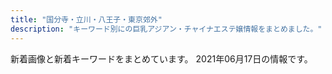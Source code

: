 ```yaml
---
title: "国分寺・立川・八王子・東京郊外"
description: "キーワード別にの巨乳アジアン・チャイナエステ嬢情報をまとめました。"
---
```


新着画像と新着キーワードをまとめています。
2021年06月17日の情報です。

<DmmAffiliateIns />
<KeywordTable
  shops={
    [
    {
        "name": "\u30a8\u30c7\u30f3\u306e\u5712",
        "keywords": {
            "D": 1,
            "C": 12
        },
        "img_links": [
            "http://e-hoya.info/images/acc02.jpg",
            "http://e-hoya.info/images/point-card.png",
            "http://e-hoya.info/images/g1.jpg",
            "http://e-hoya.info/images/new-tit.png",
            "http://e-hoya.info/images/g3.jpg",
            "http://e-hoya.info/images/g4.jpg",
            "http://e-hoya.info/images/acc03.jpg",
            "http://e-hoya.info/images/acc04.jpg",
            "http://e-hoya.info/images/sr.jpg",
            "http://e-hoya.info/images/acc05.jpg",
            "http://e-hoya.info/images/acc01.jpg",
            "http://e-hoya.info/images/top.png",
            "http://e-hoya.info/images/maga.png",
            "http://e-hoya.info/images/g2.jpg",
            "http://e-hoya.info/images/g0.jpg"
        ],
        "url": "http://e-hoya.info/",
        "station": "\u4fdd\u8c37\u99c5\u5357\u53e3"
    },
    {
        "img_links": [],
        "url": "https://s-honey.uouono.com/",
        "keywords": {},
        "name": "\u7f8e\u7409\u7409 \u3046\u308b\u308b",
        "station": "JR\u8c4a\u7530\u99c5\u5317\u53e3"
    },
    {
        "url": "http://www.miki-es.info",
        "img_links": [
            "http://www.miki-es.info/style/images/bj3.png",
            "http://www.miki-es.info/style/images/end.jpg",
            "http://www.miki-es.info/style/images/girl-z2.jpg",
            "http://www.miki-es.info/staff/s02.jpg",
            "http://www.miki-es.info/staff/s01.jpg",
            "http://www.miki-es.info/staff/s06.jpg",
            "http://www.miki-es.info/images/aaa.png",
            "http://www.miki-es.info/staff/s05.jpg",
            "http://www.miki-es.info/style/images/girl-z1.jpg",
            "http://www.miki-es.info/staff/s03.jpg",
            "http://www.miki-es.info/style/images/staff_line.png",
            "http://www.miki-es.info/staff/s04.jpg",
            "http://www.miki-es.info/style/images/top.png"
        ],
        "keywords": {
            "D": 6,
            "80": 1,
            "86": 5,
            "C": 13
        },
        "station": "\u79cb\u6d25\u99c5\u5357\u53e3",
        "name": "\u7f8e\u59eb"
    },
    {
        "station": "JR\u516b\u738b\u5b50\u99c5\u5357\u53e3",
        "img_links": [
            "http://uuka.loveyaku.com/imgs/temp_boshu.jpg",
            "http://uuka.loveyaku.com/imgs/lunbo/photo04.jpg",
            "http://uuka.loveyaku.com/imgs/nav/nb01.png",
            "http://uuka.loveyaku.com/imgs/lunbo/photo02.jpg",
            "http://uuka.loveyaku.com/imgs/lunbo/photo01.jpg",
            "http://uuka.loveyaku.com/imgs/nav/nb06.png",
            "http://uuka.loveyaku.com/imgs/information.jpg",
            "http://uuka.loveyaku.com/imgs/bttel.png",
            "http://uuka.loveyaku.com/imgs/mobile.jpg",
            "http://uuka.loveyaku.com/imgs/nav/nb03.png",
            "http://uuka.loveyaku.com/imgs/nav/nb05.png",
            "http://uuka.loveyaku.com/imgs/headline.png",
            "http://uuka.loveyaku.com/imgs/header.png",
            "http://uuka.loveyaku.com/imgs/lunbo/photo03.jpg",
            "http://uuka.loveyaku.com/imgs/nav/nb04.png",
            "http://uuka.loveyaku.com/imgs/address.png",
            "http://uuka.loveyaku.com/imgs/bar_therapist.png",
            "http://uuka.loveyaku.com/imgs/nav/nb02.png"
        ],
        "name": "\u7652\u60a0\u83ef",
        "url": "http://uuka.loveyaku.com/",
        "keywords": {
            "C": 7
        }
    },
    {
        "url": "https://www.akasuriya.org/",
        "keywords": {},
        "station": "JR\u516b\u738b\u5b50\u99c5\u5317\u53e3",
        "img_links": [
            "https://static.wixstatic.com/media/49fc95_2899b6e0ea7a4cc7b95b99f6fe67d30e~mv2_d_3801_2207_s_2.jpeg",
            "https://static.wixstatic.com/media/cda177_ff0f23b7b7ab47e5a5504bddb2fee88a~mv2_d_7040_3733_s_4_2.jpg",
            "https://static.wixstatic.com/media/01c3aff52f2a4dffa526d7a9843d46ea.png",
            "https://static.wixstatic.com/media/49fc95_0f2106c630074f6dbce7d28fd3f5bc84~mv2_d_6000_3376_s_4_2.jpg",
            "https://static.wixstatic.com/media/c7d035ba85f6486680c2facedecdcf4d.png",
            "https://static.wixstatic.com/media/49fc95_444f73c8dba945fab71a1648f25a9e58~mv2_d_6000_3376_s_4_2.jpg",
            "https://static.wixstatic.com/media/0fdef751204647a3bbd7eaa2827ed4f9.png",
            "https://static.wixstatic.com/media/cda177_97b39967e0fb4860b7ddf1b402516741~mv2_d_5760_3840_s_4_2.jpg"
        ],
        "name": "\u30a2\u30ab\u30b9\u30ea\u5c4b"
    },
    {
        "keywords": {
            "C": 15
        },
        "station": "\u4e45\u7c73\u5ddd\u99c5\u5357\u53e3",
        "img_links": [
            "http://aes-relax.com/pic/topimg3.jpg",
            "http://aes-relax.com/img/access/roaddm.png",
            "http://aes-relax.com/img/fline.png",
            "http://aes-relax.com/staff/miyuki/01.jpg",
            "http://aes-relax.com/img/access/road2.jpg",
            "http://aes-relax.com/staff/ichigo/01.jpg",
            "http://aes-relax.com/img/ttl_staff.png",
            "http://aes-relax.com/img/access/road3.jpg",
            "http://aes-relax.com/staff/maria/01.jpg",
            "http://aes-relax.com/img/loadat.png",
            "http://aes-relax.com/staff/mayumi/01.jpg",
            "http://aes-relax.com/pic/topimg2.jpg",
            "http://aes-relax.com/staff/kaori/01.jpg",
            "http://aes-relax.com/staff/miki/01.jpg",
            "http://aes-relax.com/img/access/road1.jpg",
            "http://aes-relax.com/img/mline.png",
            "http://aes-relax.com/pic/head.jpg",
            "http://aes-relax.com/img/access/road5.jpg",
            "http://aes-relax.com/img/access/road4.jpg",
            "http://aes-relax.com/pic/topimg1.jpg",
            "http://aes-relax.com/staff/sayuri/01.jpg",
            "http://aes-relax.com/staff/koko/01.jpg"
        ],
        "url": "http://aes-relax.com/",
        "name": "\u8309\u8389\u82b1\u30fb\u30b8\u30e3\u30b9\u30df\u30f3"
    },
    {
        "station": "\u4eac\u738b\u516b\u738b\u5b50\u99c5",
        "keywords": {},
        "img_links": [
            "http://yume-yuri.info/images/r3.jpg",
            "http://yume-yuri.info/images/g3.jpg",
            "http://yume-yuri.info/images/baner2.jpg",
            "http://yume-yuri.info/images/g2.jpg",
            "http://yume-yuri.info/images/momo.jpg",
            "http://yume-yuri.info/images/baner1.jpg",
            "http://yume-yuri.info/images/r1.jpg",
            "http://yume-yuri.info/images/r6.jpg",
            "http://yume-yuri.info/images/g5.jpg",
            "http://yume-yuri.info/images/yuki.jpg",
            "http://yume-yuri.info/images/mobile.jpg",
            "http://yume-yuri.info/images/g4.jpg",
            "http://yume-yuri.info/images/r4.jpg",
            "http://yume-yuri.info/images/g1.jpg",
            "http://yume-yuri.info/images/r5.jpg",
            "http://yume-yuri.info/images/r2.jpg"
        ],
        "url": "http://yume-yuri.info/",
        "name": "\u5922\u767e\u5408"
    },
    {
        "img_links": [
            "http://es-aroma.tokyo/wp-content/uploads/2019/09/WeChat-Image_20190917145915.jpg",
            "http://es-aroma.tokyo/wp-content/uploads/2020/02/WeChat-Image_20200205163558.jpg",
            "http://es-aroma.tokyo/wp-content/uploads/2020/10/WeChat-Image_20201002174908.jpg",
            "http://es-aroma.tokyo/wp-content/uploads/2018/01/1mmexport1517029294486-267x400.jpg",
            "http://es-aroma.tokyo/wp-content/uploads/2019/10/WeChat-Image_20191008130122-267x400.jpg",
            "http://es-aroma.tokyo/wp-content/uploads/2018/01/pickup7-266x400.jpg",
            "http://es-aroma.tokyo/wp-content/uploads/2019/11/WeChat-Image_20191109113420.jpg",
            "http://es-aroma.tokyo/wp-content/uploads/2021/05/WeChat-Image_20210509180718-267x400.jpg",
            "http://es-aroma.tokyo/wp-content/uploads/2020/09/WeChat-Image_20200927221300.jpg",
            "http://es-aroma.tokyo/wp-content/uploads/2019/10/WeChat-Image_20191008130122.jpg",
            "http://es-aroma.tokyo/wp-content/uploads/2021/04/WeChat-Image_20210429235558-267x400.jpg",
            "http://es-aroma.tokyo/wp-content/uploads/2019/06/WeChat-Image_20190613133937.jpg",
            "http://es-aroma.tokyo/wp-content/uploads/2019/11/WeChat-Image_20191109113429.jpg",
            "http://es-aroma.tokyo/wp-content/uploads/2020/12/WeChat-Image_20201211154852-267x400.jpg",
            "http://es-aroma.tokyo/wp-content/uploads/2019/02/WeChat-Image_20190201215531.jpg",
            "http://es-aroma.tokyo/wp-content/uploads/2020/12/WeChat-Image_20201211154852.jpg",
            "http://es-aroma.tokyo/wp-content/uploads/2018/01/01-267x400.jpg",
            "http://es-aroma.tokyo/wp-content/uploads/2020/10/WeChat-Image_20201022153341.jpg",
            "http://es-aroma.tokyo/wp-content/uploads/2019/06/WeChat-Image_20190603163147.jpg",
            "http://es-aroma.tokyo/wp-content/uploads/2020/11/WeChat-Image_20201121191958.jpg",
            "http://es-aroma.tokyo/wp-content/themes/template-salon2/images/info.png",
            "http://es-aroma.tokyo/wp-content/uploads/2020/12/WeChat-Image_20201224193413.jpg",
            "http://es-aroma.tokyo/wp-content/uploads/2020/02/WeChat-Image_20200205163538.jpg",
            "http://es-aroma.tokyo/wp-content/uploads/2021/01/WeChat-Image_20210107221401.jpg",
            "http://es-aroma.tokyo/wp-content/uploads/2020/02/WeChat-Image_20200205163612.jpg",
            "http://es-aroma.tokyo/wp-content/themes/template-salon2/images/newface-ttl.jpg",
            "http://es-aroma.tokyo/wp-content/uploads/2020/10/WeChat-Image_20201026115623.jpg",
            "http://es-aroma.tokyo/wp-content/uploads/2018/01/1mmexport1517029271436-267x400.jpg",
            "http://es-aroma.tokyo/wp-content/uploads/2019/11/WeChat-Image_20191109113425.jpg",
            "http://es-aroma.tokyo/wp-content/themes/template-salon2/images/message-hd.jpg",
            "http://es-aroma.tokyo/wp-content/uploads/2020/08/WeChat-Image_20200825210456.jpg",
            "http://es-aroma.tokyo/wp-content/themes/template-salon2/images/main-img2.jpg",
            "http://es-aroma.tokyo/wp-content/themes/template-salon2/images/pickup-ttl.jpg",
            "http://es-aroma.tokyo/wp-content/themes/template-salon2/images/main-img3.jpg",
            "http://es-aroma.tokyo/wp-content/uploads/2020/11/WeChat-Image_20201121191958-267x400.jpg",
            "http://es-aroma.tokyo/wp-content/uploads/2018/01/pickup1-267x400.jpg",
            "http://es-aroma.tokyo/wp-content/themes/template-salon2/images/main-img1.jpg",
            "http://es-aroma.tokyo/wp-content/uploads/2019/02/aromaspa.jpg",
            "http://es-aroma.tokyo/wp-content/uploads/2019/09/WeChat-Image_20190904115149.jpg",
            "http://es-aroma.tokyo/wp-content/uploads/2019/08/WeChat-Image_20190808180230.jpg",
            "http://es-aroma.tokyo/wp-content/uploads/2019/02/WeChat-Image_20190201215525.jpg",
            "http://es-aroma.tokyo/wp-content/uploads/2021/05/WeChat-Image_20210509180718.jpg",
            "http://es-aroma.tokyo/wp-content/uploads/2018/07/mmexport1531561329219-267x400.jpg",
            "http://es-aroma.tokyo/wp-content/uploads/2019/03/WeChat-Image_20190322161044-e1556000755758-266x400.jpg",
            "http://es-aroma.tokyo/wp-content/uploads/2021/03/WeChat-Image_20210325142635.jpg",
            "http://es-aroma.tokyo/wp-content/uploads/2021/04/WeChat-Image_20210415142619.jpg",
            "http://es-aroma.tokyo/wp-content/uploads/2019/01/3628646e3e3b10f161d4a2a372b0d27e-1.png",
            "http://es-aroma.tokyo/wp-content/uploads/2019/08/WeChat-Image_20190808180237.jpg",
            "http://es-aroma.tokyo/wp-content/uploads/2020/08/WeChat-Image_20200825210507-267x400.jpg",
            "http://es-aroma.tokyo/wp-content/uploads/2019/07/WeChat-Image_20190724131251.jpg",
            "http://es-aroma.tokyo/wp-content/uploads/2019/06/WeChat-Image_20190627174848.jpg",
            "http://es-aroma.tokyo/wp-content/uploads/2020/03/WeChat-Image_20200309134239.jpg",
            "http://es-aroma.tokyo/wp-content/uploads/2019/07/WeChat-Image_20190714212609.jpg",
            "http://es-aroma.tokyo/wp-content/uploads/2019/02/WeChat-Image_20190201215519.jpg",
            "http://es-aroma.tokyo/wp-content/uploads/2021/05/WeChat-Image_20210509180724.jpg",
            "http://es-aroma.tokyo/wp-content/uploads/2020/08/WeChat-Image_20200825210507.jpg",
            "http://es-aroma.tokyo/wp-content/uploads/2021/04/WeChat-Image_20210413185034.jpg",
            "http://es-aroma.tokyo/wp-content/uploads/2020/03/WeChat-Image_20200309134245.jpg",
            "http://es-aroma.tokyo/wp-content/uploads/2019/11/WeChat-Image_20191109113420-267x400.jpg",
            "http://es-aroma.tokyo/wp-content/uploads/2020/03/WeChat-Image_20200309134250.jpg",
            "http://es-aroma.tokyo/wp-content/uploads/2021/04/WeChat-Image_20210429235605.jpg",
            "http://es-aroma.tokyo/wp-content/uploads/2020/12/WeChat-Image_20201224193413-267x400.jpg",
            "http://es-aroma.tokyo/wp-content/uploads/2021/04/WeChat-Image_20210429235558.jpg",
            "http://es-aroma.tokyo/wp-content/themes/template-salon2/images/news-ttl.jpg",
            "http://es-aroma.tokyo/wp-content/uploads/2019/08/WeChat-Image_20190808180223.jpg",
            "http://es-aroma.tokyo/wp-content/uploads/2019/08/WeChat-Image_20190826193316.jpg",
            "http://es-aroma.tokyo/wp-content/uploads/2019/12/BeautyPlus_20191229223539066_save.jpg",
            "http://es-aroma.tokyo/wp-content/themes/template-salon2/images/campaign-bnr.png",
            "http://es-aroma.tokyo/wp-content/uploads/2018/01/miho1-267x400.jpg"
        ],
        "url": "http://es-aroma.tokyo/",
        "keywords": {
            "83": 14,
            "85": 80,
            "84": 13,
            "86": 4
        },
        "station": "JR\u516b\u738b\u5b50\u99c5\u5317\u53e3",
        "name": "\u30a2\u30ed\u30de\u30b9\u30d1"
    },
    {
        "img_links": [
            "http://iyasinbo.este88.com/images/09.jpg",
            "http://iyasinbo.este88.com/img/m04.jpg",
            "http://iyasinbo.este88.com/images/kp.jpg",
            "http://iyasinbo.este88.com/images/03.jpg",
            "http://iyasinbo.este88.com/images/02.jpg",
            "http://iyasinbo.este88.com/gals/ayumi1.jpg",
            "http://iyasinbo.este88.com/gals/yuriko1.jpg",
            "http://iyasinbo.este88.com/images/01.jpg",
            "http://iyasinbo.este88.com/images/08.jpg",
            "http://iyasinbo.este88.com/images/info5.jpg",
            "http://iyasinbo.este88.com/img/m02.jpg",
            "http://iyasinbo.este88.com/images/07.jpg",
            "http://iyasinbo.este88.com/i/img/info5.jpg",
            "http://iyasinbo.este88.com/img/m01--.jpg",
            "http://iyasinbo.este88.com/gals/koko1.jpg",
            "http://iyasinbo.este88.com/images/tel.png",
            "http://iyasinbo.este88.com/images/06.jpg",
            "http://iyasinbo.este88.com/images/qr02.jpg",
            "http://iyasinbo.este88.com/gals/yuki1.jpg",
            "http://iyasinbo.este88.com/images/05.jpg",
            "http://iyasinbo.este88.com/images/04.jpg"
        ],
        "name": "\u7652\u3057\u3093\u574a",
        "url": "http://iyasinbo.este88.com/",
        "station": "\u6771\u4e45\u7559\u7c73\u99c5",
        "keywords": {}
    },
    {
        "keywords": {
            "87": 28,
            "86": 4,
            "D": 28,
            "C": 4
        },
        "img_links": [
            "http://www.crimson.mensest.com/files/007.jpg",
            "http://www.crimson.mensest.com/files/005.jpg",
            "http://www.crimson.mensest.com/files/004.jpg",
            "http://www.crimson.mensest.com/files/008.jpg",
            "http://www.crimson.mensest.com/files/009.jpg",
            "http://www.crimson.mensest.com/files/006.jpg",
            "http://www.crimson.mensest.com/photo_news/upimg/1219360656bdf1f09e_0.jpg",
            "http://www.crimson.mensest.com/files/002.jpg",
            "http://www.crimson.mensest.com/files/001.jpg"
        ],
        "station": "\u4eac\u738b\u516b\u738b\u5b50\u99c5\u4e2d\u592e\u53e3",
        "name": "Crimson \uff5e\u30af\u30ea\u30e0\u30be\u30f3\uff5e",
        "url": "http://www.crimson.mensest.com/"
    },
    {
        "keywords": {
            "\u30bb\u30af\u30b7\u30fc": 4,
            "D": 53,
            "86": 4,
            "C": 2,
            "88": 2,
            "E": 3,
            "84": 1,
            "87": 53,
            "85": 2,
            "F": 4
        },
        "img_links": [
            "http://www.aromaspot.estjpn.com/images/line.jpg",
            "http://www.aromaspot.estjpn.com/images/dummy.png",
            "https://aromamore.tokyo/images/dummy.png",
            "http://www.aromaspot.estjpn.com/images/kansentaisaku.jpg",
            "http://www.aromaspot.estjpn.com/files/002-02.jpg",
            "http://www.aromaspot.estjpn.com/files/005.jpg",
            "http://www.aromaspot.estjpn.com/files/006-02.jpg",
            "http://www.aromaspot.estjpn.com/files/004.jpg",
            "http://www.aromaspot.estjpn.com/files/005-02.jpg",
            "http://www.aromaspot.estjpn.com/files/001.jpg",
            "http://www.aromaspot.estjpn.com/files/002.jpg",
            "http://www.aromaspot.estjpn.com/files/001-02.jpg",
            "http://www.aromaspot.estjpn.com/files/003-02.jpg",
            "http://www.aromaspot.estjpn.com/files/003.jpg",
            "http://www.aromaspot.estjpn.com/files/004-02.jpg",
            "http://www.aromaspot.estjpn.com/photo_news/upimg/7654160c1a994ebd36_0.jpg",
            "http://www.aromaspot.estjpn.com/files/006.jpg"
        ],
        "station": "JR\u516b\u738b\u5b50\u99c5\u5357\u53e3",
        "name": "\u30a2\u30ed\u30de\u30b9\u30dd\u30c3\u30c8",
        "url": "http://www.aromaspot.estjpn.com/"
    },
    {
        "url": "http://www.mitsunoaji.esturl.com/",
        "station": "\u3072\u3070\u308a\u30f6\u4e18\u99c5\u5357\u53e3",
        "name": "\u871c\u306e\u5473",
        "img_links": [
            "http://www.mitsunoaji.esturl.com/files/001.jpg",
            "http://www.mitsunoaji.esturl.com/images/top.png",
            "http://www.mitsunoaji.esturl.com/files/001-03.jpg",
            "http://www.mitsunoaji.esturl.com/files/002-02.jpg",
            "http://www.mitsunoaji.esturl.com/images/link_s.png",
            "http://www.mitsunoaji.esturl.com/files/002-03.jpg",
            "http://www.mitsunoaji.esturl.com/files/002.jpg",
            "http://www.mitsunoaji.esturl.com/files/003-03.jpg",
            "http://www.mitsunoaji.esturl.com/files/003-02.jpg",
            "http://www.mitsunoaji.esturl.com/files/001-02.jpg",
            "http://www.mitsunoaji.esturl.com/files/003.jpg",
            "http://www.mitsunoaji.esturl.com/images/news.jpg",
            "http://www.mitsunoaji.esturl.com/images/staff_s.png"
        ],
        "keywords": {
            "C": 4,
            "86": 4,
            "87": 2,
            "D": 2
        }
    },
    {
        "url": "http://a-rlx.info",
        "name": "\u96c5",
        "keywords": {
            "E": 1,
            "C": 2
        },
        "station": "JR\u798f\u751f\u99c5\u6771\u53e3",
        "img_links": [
            "http://a-rlx.info/images/index_04.jpg",
            "http://a-rlx.info/images/rec.jpg",
            "http://a-rlx.info/gril/013.jpg",
            "http://a-rlx.info/images/rec_08.jpg",
            "http://a-rlx.info/gril/07.jpg",
            "http://a-rlx.info/gril/013b.jpg",
            "http://a-rlx.info/images/r04.jpg",
            "http://a-rlx.info/images/acc01.jpg",
            "http://a-rlx.info/images/s01.jpg",
            "http://a-rlx.info/images/s04.jpg",
            "http://a-rlx.info/images/index_06.jpg",
            "http://a-rlx.info/gril/07a.jpg",
            "http://a-rlx.info/images/acc03.jpg",
            "http://a-rlx.info/images/index_13.jpg",
            "http://a-rlx.info/images/r01.jpg",
            "http://a-rlx.info/images/r03.jpg",
            "http://a-rlx.info/images/r02.jpg",
            "http://a-rlx.info/images/sys_08.jpg",
            "http://a-rlx.info/images/s02.jpg",
            "http://a-rlx.info/gril/09b.jpg",
            "http://a-rlx.info/gril/013a.jpg",
            "http://a-rlx.info/images/sub_10.jpg",
            "http://a-rlx.info/images/staff_08.jpg",
            "http://a-rlx.info/images/s03.jpg",
            "http://a-rlx.info/gril/p03.jpg",
            "http://a-rlx.info/images/index_05.jpg",
            "http://a-rlx.info/images/line.png",
            "http://a-rlx.info/images/acc05.jpg",
            "http://a-rlx.info/images/info_01.png",
            "http://a-rlx.info/images/info_08.jpg",
            "http://a-rlx.info/images/index_07.jpg",
            "http://a-rlx.info/images/index_02.jpg",
            "http://a-rlx.info/images/acc04.jpg",
            "http://a-rlx.info/gril/09.jpg",
            "http://a-rlx.info/gril/07b.jpg",
            "http://a-rlx.info/images/index_01.jpg",
            "http://a-rlx.info/images/index_03.jpg",
            "http://a-rlx.info/images/index_12.jpg",
            "http://a-rlx.info/gril/09a.jpg"
        ]
    },
    {
        "url": "http://uniont.xyz/",
        "station": "JR\u56fd\u5206\u5bfa\u99c5\u5317\u53e3",
        "img_links": [
            "http://uniont.xyz/uploads/200924/1-200924132113558.jpg",
            "http://uniont.xyz/uploads/200924/1-200924133331412.jpg",
            "http://uniont.xyz/picture/pick.png",
            "http://uniont.xyz/picture/face.png",
            "http://uniont.xyz/uploads/200924/1-20092413233BZ.jpg",
            "http://uniont.xyz/picture/s_staff.jpg",
            "http://uniont.xyz/uploads/210323/1-210323152553c2.jpg",
            "http://uniont.xyz/picture/top.png",
            "http://uniont.xyz/uploads/200924/1-200924132433127.jpg",
            "http://uniont.xyz/uploads/200924/1-200924132512B1.jpg",
            "http://uniont.xyz/uploads/210323/1-21032315252RI.jpg",
            "http://uniont.xyz/picture/bj2.jpg",
            "http://uniont.xyz/uploads/200924/1-20092413260aG.jpg",
            "http://uniont.xyz/uploads/200924/1-20092413312S95.jpg",
            "http://uniont.xyz/uploads/200924/1-200924131JX02.jpg",
            "http://uniont.xyz/uploads/200924/1-200924133153O1.jpg",
            "http://uniont.xyz/picture/r3.jpg",
            "http://uniont.xyz/uploads/200924/1-200924131T0603.jpg",
            "http://uniont.xyz/uploads/200924/1-200924132101X4.jpg",
            "http://uniont.xyz/uploads/200924/1-200924132A9E6.jpg",
            "http://uniont.xyz/uploads/200924/1-200924132KQ53.jpg",
            "http://uniont.xyz/uploads/200924/1-200924133225646.jpg",
            "http://uniont.xyz/uploads/200924/1-200924132623O7.jpg",
            "http://uniont.xyz/uploads/200924/1-200924133920U5.jpg",
            "http://uniont.xyz/uploads/200924/1-200924133912N0.jpg",
            "http://uniont.xyz/uploads/200924/1-200924133055106.jpg",
            "http://uniont.xyz/uploads/200924/1-200924132J53b.jpg",
            "http://uniont.xyz/picture/news.png",
            "http://uniont.xyz/uploads/200924/1-2009241322001R.jpg",
            "http://uniont.xyz/picture/r4.jpg",
            "http://uniont.xyz/picture/r1.jpg",
            "http://uniont.xyz/uploads/200924/1-20092413325Sc.jpg",
            "http://uniont.xyz/uploads/200924/1-200924132422524.jpg",
            "http://uniont.xyz/uploads/200924/1-2009241323163J.jpg",
            "http://uniont.xyz/picture/r5.jpg",
            "http://uniont.xyz/picture/r2.jpg",
            "http://uniont.xyz/uploads/201112/1-2011120914432M.jpg",
            "http://uniont.xyz/uploads/200924/1-20092413252X41.jpg",
            "http://uniont.xyz/uploads/200924/1-200924131S1D4.jpg",
            "http://uniont.xyz/uploads/201112/1-201112091456449.jpg",
            "http://uniont.xyz/picture/end.png",
            "http://uniont.xyz/uploads/200924/1-200924131H2313.jpg",
            "http://uniont.xyz/uploads/200924/1-20092413214T30.jpg",
            "http://uniont.xyz/uploads/200924/1-200924132G1L4.jpg"
        ],
        "name": "\u7761\u84ee",
        "keywords": {
            "85": 1,
            "E": 2,
            "D": 10,
            "86": 11,
            "F": 1,
            "94": 1
        }
    },
    {
        "name": "\u82b1",
        "img_links": [
            "http://www.mens-hana.info/files/006.jpg",
            "http://www.mens-hana.info/files/014-02.jpg",
            "http://www.mens-hana.info/img/flower.png",
            "http://www.mens-hana.info/img/line1.png",
            "http://www.mens-hana.info/files/002-02.jpg",
            "http://www.mens-hana.info/files/014.jpg",
            "http://www.mens-hana.info/files/006-02.jpg",
            "http://www.mens-hana.info/img/p4t1.png",
            "http://www.mens-hana.info/files/005-02.jpg",
            "http://www.mens-hana.info/files/012.jpg",
            "http://www.mens-hana.info/files/017.jpg",
            "http://www.mens-hana.info/files/004-02.jpg",
            "http://www.mens-hana.info/files/011.jpg",
            "http://www.mens-hana.info/img/topt4.png",
            "http://www.mens-hana.info/files/004.jpg",
            "http://www.mens-hana.info/img/gm3.png",
            "http://www.mens-hana.info/img/mobile.png",
            "http://www.mens-hana.info/img/gm4.png",
            "http://www.mens-hana.info/i/img/line-sys.jpg",
            "http://www.mens-hana.info/img/gm6.png",
            "http://www.mens-hana.info/files/003-02.jpg",
            "http://www.mens-hana.info/files/009-02.jpg",
            "http://www.mens-hana.info/i/img/line-rec.jpg",
            "http://www.mens-hana.info/img/p3t1.png",
            "http://www.mens-hana.info/files/005.jpg",
            "http://www.mens-hana.info/files/003.jpg",
            "http://www.mens-hana.info/img/gm2.png",
            "http://www.mens-hana.info/files/007.jpg",
            "http://www.mens-hana.info/img/topt1.png",
            "http://www.mens-hana.info/i/img/line-cam.jpg",
            "http://www.mens-hana.info/files/002.jpg",
            "http://www.mens-hana.info/img/gm5.png",
            "http://www.mens-hana.info/files/011-02.jpg",
            "http://www.mens-hana.info/i/img/line-staff.jpg",
            "http://www.mens-hana.info/img/new_item.jpg",
            "http://www.mens-hana.info/img/p5t1.png",
            "http://www.mens-hana.info/files/012-02.jpg",
            "http://www.mens-hana.info/files/017-02.jpg",
            "http://www.mens-hana.info/files/015.jpg",
            "http://www.mens-hana.info/img/goback.jpg",
            "http://www.mens-hana.info/files/013-02.jpg",
            "http://www.mens-hana.info/img/topt2.png",
            "http://www.mens-hana.info/img/p6t1.png",
            "http://www.mens-hana.info/files/009.jpg",
            "http://www.mens-hana.info/img/gm1.png",
            "http://www.mens-hana.info/files/008.jpg",
            "http://www.mens-hana.info/i/img/line-acc.jpg",
            "http://www.mens-hana.info/img/age.png",
            "http://www.mens-hana.info/files/015-02.jpg",
            "http://www.mens-hana.info/img/p2t1.png",
            "http://www.mens-hana.info/img/tel.png",
            "http://www.mens-hana.info/img/frame_m.png",
            "http://www.mens-hana.info/img/fly.png",
            "http://www.mens-hana.info/files/013.jpg",
            "http://www.mens-hana.info/files/008-02.jpg",
            "http://www.mens-hana.info/files/007-02.jpg"
        ],
        "station": "JR\u56fd\u5206\u5bfa\u99c5\u5317\u53e3",
        "keywords": {
            "D": 2,
            "84": 2,
            "E": 2,
            "86": 14,
            "C": 49,
            "89": 2,
            "83": 2,
            "85": 38
        },
        "url": "http://www.mens-hana.info/"
    },
    {
        "keywords": {
            "E": 2,
            "D": 30,
            "87": 7,
            "86": 12,
            "84": 2,
            "85": 9,
            "83": 5,
            "C": 3
        },
        "name": "\u30d4\u30ab\u30fb\u304a\u3061\u3085\uff5e",
        "station": "JR\u7acb\u5ddd\u99c5\u5357\u53e3",
        "img_links": [
            "http://pikachu.ests.jp/photos/sites/53/2021/06/202106071322577.jpg",
            "http://pikachu.ests.jp/images/s_news.jpg",
            "http://pikachu.ests.jp/photos/sites/53/2021/06/2021060713251586.jpg",
            "http://pikachu.ests.jp/photos/sites/53/2019/12/2019120812194443.jpg",
            "http://pikachu.ests.jp/photos/sites/53/2021/03/2021031510384072.jpg",
            "http://pikachu.ests.jp/photos/sites/53/2021/04/202104281343094.jpg",
            "http://pikachu.ests.jp/photos/sites/53/2021/04/2021041716521588.jpg",
            "http://pikachu.ests.jp/photos/sites/53/2019/12/2019120812233657.jpg",
            "http://pikachu.ests.jp/images/room3.jpg",
            "http://pikachu.ests.jp/photos/sites/53/2021/04/2021040715550869.jpg",
            "http://pikachu.ests.jp/photos/sites/53/2019/12/2019120812222495.jpg",
            "http://pikachu.ests.jp/images/room2.jpg",
            "http://pikachu.ests.jp/photos/sites/53/2020/06/2020060511580071.jpg",
            "http://pikachu.ests.jp/photos/sites/53/2021/03/2021030313272842.jpg",
            "http://pikachu.ests.jp/photos/sites/53/2020/07/202007011646525.jpg",
            "http://pikachu.ests.jp/photos/sites/53/2020/10/202010131217588.jpg",
            "http://pikachu.ests.jp/images/end.png",
            "http://pikachu.ests.jp/photos/sites/53/2020/05/2020051218381818.jpg",
            "http://pikachu.ests.jp/images/line2.png",
            "http://pikachu.ests.jp/photos/sites/53/2021/01/2021010712394126.jpg",
            "http://pikachu.ests.jp/photos/sites/53/2020/07/2020071318331414.jpg",
            "http://pikachu.ests.jp/photos/sites/53/2019/12/2019120812211796.jpg",
            "http://pikachu.ests.jp/images/face.png",
            "http://pikachu.ests.jp/photos/sites/53/2019/12/2019120812200274.jpg",
            "http://pikachu.ests.jp/photos/sites/53/2020/05/2020052118140966.jpg",
            "http://pikachu.ests.jp/images/tel.png",
            "http://pikachu.ests.jp/photos/sites/53/2020/12/2020123109574053.jpg",
            "http://pikachu.ests.jp/photos/sites/53/2021/03/2021033012191147.jpg",
            "http://pikachu.ests.jp/images/s_cast.png",
            "http://pikachu.ests.jp/photos/sites/53/2020/10/2020102117055661.jpg",
            "http://pikachu.ests.jp/photos/sites/53/2020/08/2020082516123813.jpg",
            "http://pikachu.ests.jp/photos/sites/53/2021/03/2021030114234646.jpg",
            "http://pikachu.ests.jp/photos/sites/53/2020/05/202005031020591.jpg",
            "http://pikachu.ests.jp/photos/sites/53/2019/12/2019120812225273.jpg",
            "http://pikachu.ests.jp/photos/sites/53/2019/12/2019120812213623.jpg",
            "http://pikachu.ests.jp/photos/sites/53/2019/12/2019120812205273.jpg",
            "http://pikachu.ests.jp/photos/sites/53/2020/07/202007021613567.jpg",
            "http://pikachu.ests.jp/images/room4.jpg",
            "http://pikachu.ests.jp/photos/sites/53/2020/03/2020030410412043.jpg",
            "http://pikachu.ests.jp/photos/sites/53/2021/05/2021050712403935.jpg",
            "http://pikachu.ests.jp/photos/sites/53/2019/12/2019120812240249.jpg",
            "http://pikachu.ests.jp/images/room1.jpg",
            "http://pikachu.ests.jp/photos/sites/53/2021/03/2021031310450095.jpg",
            "http://pikachu.ests.jp/photos/sites/53/2020/04/2020042310542798.jpg",
            "http://pikachu.ests.jp/photos/sites/53/2020/08/2020080517483611.jpg"
        ],
        "url": "http://pikachu.ests.jp/"
    },
    {
        "url": "https://tsukibijin88.wixsite.com/index",
        "img_links": [
            "https://static.wixstatic.com/media/ec4537_08f9eccd1af04cd5bc840b5b4915e43b~mv2.png",
            "https://static.wixstatic.com/media/ec4537_c7bc87d5a1344b76ba3b66244a8c45e7~mv2.png",
            "https://static.wixstatic.com/media/ec4537_ec2950e8cbe04a37a4120af92182a3be~mv2.jpg",
            "https://static.wixstatic.com/media/ec4537_84455edfbe9045638ff4864dbd8b6dbf~mv2.png",
            "https://static.wixstatic.com/media/ec4537_f9f4fecbbd444f8b91f52f81fa149f69~mv2.png",
            "https://static.wixstatic.com/media/ec4537_6623cbdf8c2b44edacef547a88811202~mv2.png",
            "https://static.wixstatic.com/media/ec4537_274bc3438d36433ba3c53b96f9a4b78e~mv2.png",
            "https://static.wixstatic.com/media/ec4537_e210c03aa4f8440d9f312298d2d3dc98~mv2.png",
            "https://static.wixstatic.com/media/ec4537_921179784e3d4c8083c977922ee92b26~mv2.jpg",
            "https://static.wixstatic.com/media/ec4537_59fc4b0f6cb7428f93306795b9350b7e~mv2.jpg",
            "https://static.wixstatic.com/media/ec4537_d0bfd0748f474bc291d124a65c8003aa~mv2.png",
            "https://static.wixstatic.com/media/ec4537_22a2b6d961594fcba7269435b05c0c77~mv2.png",
            "https://static.wixstatic.com/media/ec4537_fd834cc8bb6d4d92a1629e76a8f38d83~mv2.png",
            "https://static.wixstatic.com/media/ec4537_b88f86e3027f4365a66545ddc623f2f0~mv2.png",
            "https://static.wixstatic.com/media/ec4537_b408abc40e774d67b20cb708c9a38b55~mv2.jpg",
            "https://static.wixstatic.com/media/ec4537_657ddbca65f149c696f15653f67c2cea~mv2.jpg",
            "https://static.wixstatic.com/media/ec4537_0944ac8a92624ec193a4a6265a938a13~mv2.jpg",
            "https://static.wixstatic.com/media/71aabe_7fde48e91203411687f75bf66049b810~mv2.jpg"
        ],
        "name": "\u6708\u7f8e\u4eba",
        "station": "\u6771\u4e45\u7559\u7c73\u99c5\u5317\u53e3",
        "keywords": {}
    },
    {
        "station": "JR\u56fd\u5206\u5bfa\u99c5\u5357\u53e3",
        "url": "http://civerme.xyz/",
        "img_links": [
            "http://civerme.xyz/picture/room3.jpg",
            "http://civerme.xyz/uploads/210208/1-21020P93503304.jpg",
            "http://civerme.xyz/uploads/210603/1-21060312261I44.jpg",
            "http://civerme.xyz/picture/s_shedule.jpg",
            "http://civerme.xyz/uploads/201019/1-20101Z9244E07.jpg",
            "http://civerme.xyz/picture/room4.jpg",
            "http://civerme.xyz/picture/room2.jpg",
            "http://civerme.xyz/uploads/201202/1-20120216420L39.jpg",
            "http://civerme.xyz/picture/top.jpg",
            "http://civerme.xyz/uploads/201202/1-20120216421YH.jpg",
            "http://civerme.xyz/uploads/210208/1-21020P93G2449.jpg",
            "http://civerme.xyz/picture/s_staff.jpg",
            "http://civerme.xyz/picture/s_news.jpg",
            "http://civerme.xyz/picture/room1.jpg",
            "http://civerme.xyz/uploads/201019/1-20101Z92039125.jpg",
            "http://civerme.xyz/uploads/210603/1-210603122606337.jpg",
            "http://civerme.xyz/uploads/201019/1-20101Z924202Z.jpg"
        ],
        "keywords": {
            "86": 1,
            "C": 6,
            "F": 1,
            "D": 6,
            "87": 1,
            "85": 4
        },
        "name": "\u30b9\u30d1\u30c6\u30a3\u30a2\u30e9"
    },
    {
        "url": "https://dear.tyo.cm/",
        "keywords": {
            "D": 11,
            "\u5de8\u4e73": 32,
            "\u30bb\u30af\u30b7\u30fc": 1,
            "C": 33,
            "E": 4,
            "F": 3,
            "\u4e73": 32
        },
        "name": "Dear",
        "station": "JR\u516b\u738b\u5b50\u99c5\u5317\u53e3",
        "img_links": [
            "https://dear.tyo.cm/photos/sites/45/2021/05/2021052514191662.jpeg",
            "https://dear.tyo.cm/images/1.jpg",
            "https://dear.tyo.cm/photos/sites/45/2021/04/2021042000345084.jpeg",
            "https://dear.tyo.cm/photos/sites/45/2021/04/2021041514000559.jpeg",
            "https://dear.tyo.cm/images/member.jpg",
            "https://dear.tyo.cm/images/staff0.jpg",
            "https://dear.tyo.cm/images/info2.jpg",
            "https://esta-kanto.com/img/kanto/esta-200_40.jpg",
            "https://dear.tyo.cm/photos/sites/45/2021/04/2021042601303221.jpeg",
            "https://dear.tyo.cm/images/room2.jpg",
            "https://dear.tyo.cm/images/room1.jpg",
            "https://dear.tyo.cm/photos/sites/45/2021/04/2021041901294194.jpeg",
            "https://dear.tyo.cm/images/s_staff.jpg",
            "https://dear.tyo.cm/photos/sites/45/2021/05/2021051414220966.jpeg",
            "https://dear.tyo.cm/photos/sites/45/2021/04/2021042600424857.jpeg",
            "https://dear.tyo.cm/photos/sites/45/2021/05/2021051114134011.jpeg",
            "https://dear.tyo.cm/images/room4.jpg",
            "https://dear.tyo.cm/photos/sites/45/2021/04/2021041216023877.jpg",
            "https://dear.tyo.cm/photos/sites/45/2021/04/2021041511091423.jpeg",
            "https://dear.tyo.cm/images/link1.jpg",
            "https://dear.tyo.cm/images/koko_200x40.png",
            "https://dear.tyo.cm/images/paypay.jpg",
            "https://dear.tyo.cm/images/bj3.jpg",
            "https://dear.tyo.cm/photos/sites/45/2021/05/2021050810175937.jpeg",
            "https://dear.tyo.cm/images/top.jpg",
            "https://dear.tyo.cm/images/bj1.jpg",
            "https://dear.tyo.cm/images/s_info.jpg",
            "https://dear.tyo.cm/photos/sites/45/2021/05/2021051715053252.jpeg",
            "https://dear.tyo.cm/photos/sites/45/2021/06/2021060321143580.jpeg",
            "https://dear.tyo.cm/photos/sites/45/2021/04/2021041513543726.jpeg",
            "https://dear.tyo.cm/photos/sites/45/2021/04/2021042700272993.jpeg",
            "https://dear.tyo.cm/photos/sites/45/2021/04/202104151113330.jpeg",
            "https://dear.tyo.cm/images/s_link.jpg",
            "https://dear.tyo.cm/images/room3.jpg",
            "https://dear.tyo.cm/photos/sites/45/2021/04/2021041320263734.jpeg",
            "https://dear.tyo.cm/photos/sites/45/2021/04/2021041913210189.jpeg",
            "https://dear.tyo.cm/photos/sites/45/2021/04/2021042615254215.jpeg",
            "https://dear.tyo.cm/images/amore.jpg",
            "https://dear.tyo.cm/photos/sites/45/2021/06/202106020239145.jpeg",
            "https://dear.tyo.cm/photos/sites/45/2021/05/2021052413173674.jpeg"
        ]
    },
    {
        "name": "\u7652\u3057\u306e\u5929\u4f7f",
        "station": "JR\u7acb\u5ddd\u99c5\u5357\u53e3",
        "url": "http://anntrizumu.xyz/",
        "keywords": {},
        "img_links": [
            "http://anntrizumu.xyz/uploads/allimg/210401/1-21040116125I31.jpg",
            "http://anntrizumu.xyz/uploads/210107/1-21010FT500142.jpg",
            "http://anntrizumu.xyz/uploads/201218/1-20121Q3154EE.jpg",
            "http://anntrizumu.xyz/uploads/210401/1-210401161059332.jpg",
            "http://anntrizumu.xyz/uploads/allimg/210401/1-210401161332C6.jpg",
            "http://www.anntrizumu.xyz/picture/totop_04.png",
            "http://www.anntrizumu.xyz/uploads/201218/1-20121Q31611C3.jpg",
            "http://anntrizumu.xyz/uploads/allimg/210302/1-210302132922346.jpg",
            "http://www.anntrizumu.xyz/uploads/allimg/210401/1-210401161226215.jpg",
            "http://anntrizumu.xyz/picture/img.site-builder.jpg",
            "http://anntrizumu.xyz/uploads/201218/1-20121Q3152V13.jpg",
            "http://anntrizumu.xyz/picture/room3.jpg",
            "http://anntrizumu.xyz/uploads/allimg/210302/1-210302132R1454.jpg",
            "http://anntrizumu.xyz/uploads/210302/1-210302125S34S.jpg",
            "http://anntrizumu.xyz/uploads/allimg/210401/1-21040116115Y27.jpg",
            "http://www.anntrizumu.xyz/picture/head.jpg",
            "http://anntrizumu.xyz/uploads/allimg/210401/1-210401161226215.jpg",
            "http://anntrizumu.xyz/picture/head.jpg",
            "http://www.anntrizumu.xyz/uploads/allimg/210304/1-2103040Z4145F.jpg",
            "http://www.anntrizumu.xyz/picture/img.site-builder.jpg",
            "http://anntrizumu.xyz/uploads/210410/1-210410094440250.jpg",
            "http://www.anntrizumu.xyz/uploads/allimg/210401/1-21040116115Y27.jpg",
            "http://anntrizumu.xyz/picture/totop_04.png",
            "http://anntrizumu.xyz/uploads/allimg/210304/1-2103040Z4145F.jpg",
            "http://anntrizumu.xyz/picture/room2.jpg",
            "http://anntrizumu.xyz/uploads/201221/1-2012211P04Ib.jpg",
            "http://anntrizumu.xyz/uploads/201221/1-2012211J921K2.jpg",
            "http://anntrizumu.xyz/picture/room1.jpg",
            "http://www.anntrizumu.xyz/uploads/allimg/210401/1-21040116125I31.jpg",
            "http://anntrizumu.xyz/uploads/allimg/210302/1-210302132I1613.jpg",
            "http://anntrizumu.xyz/uploads/210215/1-210215104410104.jpg",
            "http://www.anntrizumu.xyz/uploads/allimg/210302/1-210302132I1613.jpg",
            "http://anntrizumu.xyz/uploads/201218/1-20121Q31611C3.jpg"
        ]
    },
    {
        "url": "http://www.flove.link/",
        "station": "\u82b1\u5c0f\u91d1\u4e95\u99c5\u5317\u53e3",
        "keywords": {},
        "name": "\u5922",
        "img_links": [
            "http://www.flove.link/images/news.jpg",
            "http://www.flove.link/images/sys2.png",
            "http://www.flove.link/images/sys1.png",
            "http://www.flove.link/img/sakura4.jpg",
            "http://www.flove.link/images/int1.png",
            "http://www.flove.link/images/int2.png",
            "http://www.flove.link/images/3.jpg",
            "http://www.flove.link/img/sakura1.jpg",
            "http://www.flove.link/images/9.jpg",
            "http://www.flove.link/img/sakura3.jpg",
            "http://www.flove.link/images/staff_t.jpg",
            "http://www.flove.link/images/s1.png",
            "http://www.flove.link/images/tel.jpg",
            "http://www.flove.link/img/ena2.jpg",
            "http://www.flove.link/images/interior_t.jpg",
            "http://www.flove.link/images/2.jpg",
            "http://www.flove.link/img/ena1.jpg",
            "http://www.flove.link/images/1.jpg",
            "http://www.flove.link/img/sakura2.jpg",
            "http://www.flove.link/images/info.png",
            "http://www.flove.link/images/mobile.jpg",
            "http://www.flove.link/images/head.jpg",
            "http://www.flove.link/img/rina1.jpg",
            "http://www.flove.link/img/yumi1.jpg"
        ]
    },
    {
        "img_links": [
            "http://candy.jpn.cm/images/girl-z2.jpg",
            "http://candy.jpn.cm/photos/sites/67/2019/04/2019041107590969.jpg",
            "http://candy.jpn.cm/images/girl-z1.jpg",
            "http://candy.jpn.cm/images/mobile.png",
            "http://candy.jpn.cm/photos/sites/67/2019/06/2019060407164073.jpg",
            "http://candy.jpn.cm/images/staff01.jpg",
            "http://candy.jpn.cm/photos/sites/67/2019/03/2019032204421232.jpg",
            "http://candy.jpn.cm/photos/sites/67/2019/04/2019042307544524.jpg",
            "http://candy.jpn.cm/images/room5.jpg",
            "http://candy.jpn.cm/images/link1.jpg",
            "http://candy.jpn.cm/images/room4.jpg",
            "http://candy.jpn.cm/images/top.jpg",
            "http://candy.jpn.cm/photos/sites/67/2019/12/2019120305152125.jpg",
            "http://candy.jpn.cm/photos/sites/67/2019/06/2019061406141820.jpg",
            "http://candy.jpn.cm/images/room3.jpg",
            "http://candy.jpn.cm/images/room2.jpg",
            "http://candy.jpn.cm/photos/sites/67/2019/08/201908010438494.jpg",
            "http://candy.jpn.cm/images/s_news.jpg",
            "http://candy.jpn.cm/photos/sites/67/2020/02/2020021006215846.jpg",
            "http://candy.jpn.cm/photos/sites/67/2020/10/2020100603095899.jpg",
            "http://candy.jpn.cm/images/newface1.jpg",
            "http://candy.jpn.cm/photos/sites/67/2021/02/2021021608063326.jpg",
            "http://candy.jpn.cm/photos/sites/67/2019/03/201903220442120.jpg"
        ],
        "url": "http://candy.jpn.cm/",
        "keywords": {
            "D": 8,
            "E": 2,
            "88": 1,
            "C": 28,
            "86": 5,
            "85": 1,
            "87": 4
        },
        "station": "JR\u516b\u738b\u5b50\u99c5",
        "name": "\u30ad\u30e3\u30f3\u30c7\u30a3"
    },
    {
        "img_links": [
            "http://akishima.xyz/images/bottom_06.png",
            "http://akishima.xyz/images/bottom_02.png",
            "http://akishima.xyz/images/bottom_04.png",
            "http://akishima.xyz/images/g5.jpg",
            "http://akishima.xyz/images/bottom_7.png",
            "http://akishima.xyz/images/bottom_05.png",
            "http://akishima.xyz/images/bottom_01.png",
            "http://akishima.xyz/images/bottom_03.png",
            "http://akishima.xyz/images/g1.jpg",
            "http://akishima.xyz/images/g2.jpg",
            "http://akishima.xyz/images/mobile.png",
            "http://akishima.xyz/images/g7.jpg",
            "http://akishima.xyz/images/g3.jpg",
            "http://akishima.xyz/images/top.png",
            "http://akishima.xyz/images/newface.png"
        ],
        "name": "\u610f",
        "url": "http://akishima.xyz/",
        "station": "JR\u662d\u5cf6\u99c5\u5357\u53e3",
        "keywords": {}
    },
    {
        "station": "\u3072\u3070\u308a\u30f6\u4e18\u99c5\u5317\u53e3",
        "img_links": [
            "http://joten.work/images/menu/interior.jpg",
            "http://joten.work/images/menu/staff.jpg",
            "http://joten.work/images/sys2.jpg",
            "http://joten.work/images/rec3.png",
            "http://joten.work/images/news.png",
            "http://joten.work/images/sys3.jpg",
            "http://joten.work/staff/risa.jpg",
            "http://joten.work/images/tel.jpg",
            "http://joten.work/staff/sayaka.jpg",
            "http://joten.work/images/int2.png",
            "http://joten.work/img/risa1.jpg",
            "http://joten.work/images/int1.png",
            "http://joten.work/img/sayaka1.jpg",
            "http://joten.work/images/staff_t.jpg",
            "http://joten.work/images/mobile.jpg",
            "http://joten.work/images/rec2.png",
            "http://joten.work/images/sys4.jpg",
            "http://joten.work/images/newface_t.png",
            "http://joten.work/images/sys1.jpg",
            "http://joten.work/images/interior_t.jpg",
            "http://joten.work/images/menu/top.jpg",
            "http://joten.work/images/ta.jpg",
            "http://joten.work/images/rec1.png",
            "http://joten.work/images/head.png"
        ],
        "keywords": {},
        "url": "http://joten.work/",
        "name": "\u8212\u5824\u82d1 \uff5e\u30b8\u30e7\u30c6\u30a4\u30a8\u30f3\uff5e"
    },
    {
        "url": "http://www.moe-es.link/",
        "name": "\u840c",
        "img_links": [
            "http://www.moe-es.link/images/staff_t.jpg",
            "http://www.moe-es.link/images/int2.jpg",
            "http://www.moe-es.link/images/interior_t.jpg",
            "http://www.moe-es.link/images/3.jpg",
            "http://www.moe-es.link/images/1.jpg",
            "http://www.moe-es.link/img/yuyu1.jpg",
            "http://www.moe-es.link/images/info.jpg",
            "http://www.moe-es.link/images/news.jpg",
            "http://www.moe-es.link/images/sys2.jpg",
            "http://www.moe-es.link/img/mayumi1.jpg",
            "http://www.moe-es.link/img/momoe1.jpg",
            "http://www.moe-es.link/images/2.jpg",
            "http://www.moe-es.link/images/int1.jpg",
            "http://www.moe-es.link/images/sys1.jpg",
            "http://www.moe-es.link/images/head.jpg"
        ],
        "station": "JR\u516b\u738b\u5b50\u99c5\u5317\u53e3",
        "keywords": {}
    },
    {
        "url": "http://lafesta.jpest.net/",
        "station": "\u56fd\u5206\u5bfa\u99c5\u5317\u53e3",
        "img_links": [
            "http://lafesta.jpest.net/uploads//sites/44/2021/05/mobile.png",
            "http://lafesta.jpest.net/uploads//sites/44/2021/05/g4-1.jpg",
            "http://lafesta.jpest.net/uploads//sites/44/elementor/thumbs/g1-1-p7qb2hj1i2ylo4a9qc056itu743c3tpqsh5b42hk9c.jpg",
            "http://lafesta.jpest.net/uploads//sites/44/elementor/thumbs/g5-1-p7q7r6ug5ssytuo4ns83lfw0hn8sg2youma02surr6.jpg",
            "http://lafesta.jpest.net/uploads//sites/44/2021/05/tit-newface.png",
            "http://lafesta.jpest.net/uploads//sites/44/2021/05/g5-1.jpg",
            "http://lafesta.jpest.net/uploads//sites/44/2021/05/r6.jpg",
            "http://lafesta.jpest.net/uploads//sites/44/elementor/thumbs/g2-1-p7qb36wood2t1oczxnlfx5qiojrr4zd1ckllqixddu.jpg",
            "http://lafesta.jpest.net/uploads//sites/44/2021/05/tit-new.png",
            "http://lafesta.jpest.net/uploads//sites/44/2021/05/g3-1.jpg",
            "http://lafesta.jpest.net/uploads//sites/44/elementor/thumbs/g3-1-p7qb3wabsw1jr5c4tgkdahbypyanwt5sg27pozvqpu.jpg",
            "http://lafesta.jpest.net/uploads//sites/44/2021/05/tite_staff.png",
            "http://lafesta.jpest.net/uploads//sites/44/elementor/thumbs/g6-1-p7q7qavxnofr70uyivsevcn3uigsx1l9xm9b3eopu8.jpg",
            "http://lafesta.jpest.net/uploads//sites/44/2021/05/g2-1.jpg",
            "http://lafesta.jpest.net/uploads//sites/44/elementor/thumbs/g4-1-p7qb4iugb5qytpbru7p1l0bsj61ys7st2k16jngus0.jpg",
            "http://lafesta.jpest.net/uploads//sites/44/2021/05/g6-1.jpg",
            "http://lafesta.jpest.net/uploads//sites/44/2021/05/g1-1.jpg",
            "http://lafesta.jpest.net/uploads//sites/44/2021/05/r2.jpg",
            "http://lafesta.jpest.net/uploads//sites/44/2021/05/tite-staff.png",
            "http://lafesta.jpest.net/uploads//sites/44/2021/05/tel_top-3.png",
            "http://lafesta.jpest.net/uploads//sites/44/elementor/thumbs/g5-1-p7q7r6ug41ni5rkjc9lq84ks1m3a6r45e0ftetdbyo.jpg",
            "http://lafesta.jpest.net/uploads//sites/44/elementor/thumbs/g1-1-p7qb2hj1ju42c7dv1umiju52n58ud5ka92zhs1z01u.jpg",
            "http://lafesta.jpest.net/uploads//sites/44/2021/05/r1.jpg",
            "http://lafesta.jpest.net/uploads//sites/44/2021/05/top-3.png",
            "http://lafesta.jpest.net/uploads//sites/44/2021/05/n-03.png",
            "http://lafesta.jpest.net/uploads//sites/44/2021/05/r5-1.jpg",
            "http://lafesta.jpest.net/uploads//sites/44/2021/05/r3.jpg",
            "http://lafesta.jpest.net/uploads//sites/44/elementor/thumbs/g6-1-p7q7qavxpfl7v3yjuees8nycajmb6dfte83hre65mq.jpg",
            "http://lafesta.jpest.net/uploads//sites/44/elementor/thumbs/g4-1-p7qb4iugcwwfhsfd5qbeybn0z77h1jncj5vd7myaki.jpg"
        ],
        "name": "LA FESTA\u30fb\u30e9\u30d5\u30a7\u30b9\u30bf",
        "keywords": {
            "C": 12
        }
    },
    {
        "name": "\u304d\u3089\u3089",
        "keywords": {
            "C": 14
        },
        "img_links": [
            "http://sln-heal.com/staff/sizuka/01mb.jpg",
            "http://sln-heal.com/staff/aya/01.jpg",
            "http://sln-heal.com/img/ttl_mobile.png",
            "http://sln-heal.com/img/ttl_staff.jpg",
            "http://sln-heal.com/i/files/homeimg.jpg",
            "http://sln-heal.com/staff/momo/01.jpg",
            "http://sln-heal.com/pic/topimg2.png",
            "http://sln-heal.com/staff/yuki/01.jpg",
            "http://sln-heal.com/staff/yuki/01mb.jpg",
            "http://sln-heal.com/img/ttl_rec.png",
            "http://sln-heal.com/staff/aya/01mb.jpg",
            "http://sln-heal.com/staff/risa/01.jpg",
            "http://sln-heal.com/pic/topimg1.png",
            "http://sln-heal.com/pic/topimg3.png",
            "http://sln-heal.com/pic/head.jpg",
            "http://sln-heal.com/img/att.png",
            "http://sln-heal.com/pic/topimg4.png",
            "http://sln-heal.com/staff/risa/01mb.jpg",
            "http://sln-heal.com/staff/momo/01mb.jpg",
            "http://sln-heal.com/staff/sizuka/01.jpg",
            "http://sln-heal.com/pic/topimg5.png"
        ],
        "url": "http://sln-heal.com/",
        "station": "\u3072\u3070\u308a\u30f6\u4e18\u99c5\u5357\u53e3"
    },
    {
        "station": "JR\u7acb\u5ddd\u99c5\u5357\u53e3",
        "keywords": {
            "87": 40,
            "E": 20,
            "C": 26,
            "84": 10,
            "85": 50,
            "D": 100,
            "86": 30
        },
        "url": "http://lucky-day.jpn.vin/",
        "name": "Lucky Day",
        "img_links": [
            "http://lucky-day.jpn.vin/images/acc4.jpg",
            "http://lucky-day.jpn.vin/images/tite-staff.png",
            "http://lucky-day.jpn.vin/images/r03.jpg",
            "http://lucky-day.jpn.vin/photos/sites/70/2020/07/2020073005191860.jpg",
            "http://lucky-day.jpn.vin/photos/sites/70/2021/06/2021061116075847.jpg",
            "http://lucky-day.jpn.vin/images/tit-infor.png",
            "http://lucky-day.jpn.vin/images/acc2.jpg",
            "http://lucky-day.jpn.vin/images/acc3.jpg",
            "http://lucky-day.jpn.vin/photos/sites/70/2020/10/2020102716195949.jpg",
            "http://lucky-day.jpn.vin/photos/sites/70/2020/12/2020122415521749.jpg",
            "http://lucky-day.jpn.vin/photos/sites/70/2021/04/2021040516140276.jpg",
            "http://lucky-day.jpn.vin/photos/sites/70/2021/02/2021022412332831.jpg",
            "http://lucky-day.jpn.vin/images/tit-pick.png",
            "http://lucky-day.jpn.vin/images/tit-gat.png",
            "http://lucky-day.jpn.vin/images/acc1.jpg",
            "http://lucky-day.jpn.vin/photos/sites/70/2020/10/2020102813214196.jpg",
            "http://lucky-day.jpn.vin/photos/sites/70/2020/11/2020112516280331.jpg",
            "http://lucky-day.jpn.vin/images/r01.jpg",
            "http://lucky-day.jpn.vin/images/r04.jpg",
            "http://lucky-day.jpn.vin/images/tit-new.png",
            "http://lucky-day.jpn.vin/photos/sites/70/2020/11/2020110217103786.jpg",
            "http://lucky-day.jpn.vin/images/infor.png",
            "http://lucky-day.jpn.vin/photos/sites/70/2021/05/2021050815172844.jpg",
            "http://lucky-day.jpn.vin/photos/sites/70/2021/04/2021041213463876.jpg",
            "http://lucky-day.jpn.vin/photos/sites/70/2021/03/2021032818000221.jpg",
            "http://lucky-day.jpn.vin/images/r02.jpg",
            "http://lucky-day.jpn.vin/photos/sites/70/2020/11/2020112316215988.jpg",
            "http://lucky-day.jpn.vin/images/top.png"
        ]
    },
    {
        "url": "http://relaxpa.xyz/",
        "station": "JR\u516b\u738b\u5b50\u99c5\u5357\u53e3",
        "keywords": {
            "85": 4,
            "83": 1,
            "C": 13,
            "D": 1,
            "87": 1
        },
        "img_links": [
            "http://relaxpa.xyz/images/g0.jpg",
            "http://relaxpa.xyz/images/room2.jpg",
            "http://relaxpa.xyz/images/nei03.jpg",
            "http://relaxpa.xyz/images/g3.jpg",
            "http://relaxpa.xyz/images/g5.jpg",
            "http://relaxpa.xyz/images/room3.jpg",
            "http://relaxpa.xyz/images/yumi1.jpg",
            "http://relaxpa.xyz/images/mobile.jpg",
            "http://relaxpa.xyz/images/g6.jpg",
            "http://relaxpa.xyz/images/news1.jpg",
            "http://relaxpa.xyz/images/tit-staff.jpg",
            "http://relaxpa.xyz/images/room4.jpg",
            "http://relaxpa.xyz/images/g52.jpg",
            "http://relaxpa.xyz/images/g31.jpg",
            "http://relaxpa.xyz/images/kana2.jpg",
            "http://relaxpa.xyz/images/yumi0.jpg",
            "http://relaxpa.xyz/images/top.jpg",
            "http://relaxpa.xyz/images/kana1.jpg",
            "http://relaxpa.xyz/images/g2.jpg",
            "http://relaxpa.xyz/images/room1.jpg"
        ],
        "name": "\u30ea\u30e9\u30af\u30b9\u30d1"
    },
    {
        "url": "http://binikili.xyz/",
        "keywords": {},
        "station": "\u6771\u4e45\u7559\u7c73\u99c5\u5317\u53e3",
        "img_links": [
            "http://binikili.xyz/templets/default/picture/staff_t.jpg",
            "http://binikili.xyz/templets/default/picture/interior_t.jpg",
            "http://binikili.xyz/uploads/210611/1-210611160435911.jpg",
            "http://binikili.xyz/uploads/210611/1-210611132P0924.jpg",
            "http://binikili.xyz/uploads/210611/1-210611132945b9.jpg",
            "http://binikili.xyz/templets/default/picture/int1.png",
            "http://binikili.xyz/templets/default/picture/tt.jpg",
            "http://binikili.xyz/uploads/210611/1-2106111A620206.jpg",
            "http://binikili.xyz/templets/default/picture/rec1.png",
            "http://binikili.xyz/templets/default/picture/news.jpg",
            "http://binikili.xyz/uploads/210611/1-2106111A249304.jpg",
            "http://binikili.xyz/uploads/210611/1-210611132T3421.jpg",
            "http://binikili.xyz/uploads/210611/1-210611160031506.jpg"
        ],
        "name": "\u7f8e\u4eba\u9b5a"
    },
    {
        "img_links": [
            "http://www.yumenouti.xyz/images/index-hituji_07.jpg",
            "http://www.yumenouti.xyz/images/images/awaawa_03.jpg",
            "http://www.yumenouti.xyz/images/staff/7/sakura.png",
            "http://www.yumenouti.xyz/images/staff/yuyu.jpg",
            "http://www.yumenouti.xyz/images/index-hituji_02.jpg",
            "http://www.yumenouti.xyz/images/index-hituji_18.jpg",
            "http://www.yumenouti.xyz/images/nav/lanmu-t-sys.jpg",
            "http://www.yumenouti.xyz/images/index-hituji_09.jpg",
            "http://www.yumenouti.xyz/images/nav/lanmu-t-job.jpg",
            "http://www.yumenouti.xyz/images/staff/7/sari.png",
            "http://www.yumenouti.xyz/psd/index_off.jpg",
            "http://www.yumenouti.xyz/images/images/awaawa_11.jpg",
            "http://www.yumenouti.xyz/images/images/awaawa_05.jpg",
            "http://www.yumenouti.xyz/images/sys/lanmu-zi-s7.png",
            "http://www.yumenouti.xyz/images/staff/13.png",
            "http://www.yumenouti.xyz/images/index-hituji_22.jpg",
            "http://www.yumenouti.xyz/images/images/awaawa_09.jpg",
            "http://www.yumenouti.xyz/images/staff/miki.jpg",
            "http://www.yumenouti.xyz/images/index-hituji_13.jpg",
            "http://www.yumenouti.xyz/images/nav/lanmu-t-st.jpg"
        ],
        "keywords": {},
        "name": "\u5922\u306e\u5bb6",
        "station": "\u4fdd\u8c37\u99c5\u5357\u53e3",
        "url": "http://www.yumenouti.xyz/"
    },
    {
        "station": "JR\u7acb\u5ddd\u99c5\u5357\u53e3",
        "keywords": {},
        "img_links": [
            "http://forever-est.info/images/cg06.jpg",
            "http://forever-est.info/images/tel.png",
            "http://forever-est.info/images/nav-004.png",
            "http://forever-est.info/images/nav-001.png",
            "http://forever-est.info/images/cg02.jpg",
            "http://forever-est.info/images/cg01.jpg",
            "http://forever-est.info/images/cg07.jpg",
            "http://forever-est.info/images/nav-005.png",
            "http://forever-est.info/images/nav-002.png",
            "http://forever-est.info/images/nav-003.png",
            "http://forever-est.info/images/cg03.jpg",
            "http://forever-est.info/images/no.png",
            "http://forever-est.info/images/cg08.jpg",
            "http://forever-est.info/images/top001.png",
            "http://forever-est.info/images/cg09.jpg",
            "http://forever-est.info/images/nav-006.png"
        ],
        "name": "\u604b\u3054\u3053\u308d",
        "url": "http://forever-est.info/"
    },
    {
        "keywords": {
            "C": 15
        },
        "name": "\u592a\u967d",
        "station": "\u6771\u4e45\u7559\u7c73\u99c5\u5317\u53e3",
        "url": "http://www.tay184.info/",
        "img_links": [
            "http://www.tay184.info/frame/girl/c8001.jpg",
            "http://www.tay184.info/frame/fla/photo01.jpg",
            "http://www.tay184.info/navi/gld/temp_under2.jpg",
            "http://www.tay184.info/frame/scroll3/scroll3.jpg",
            "http://www.tay184.info/frame/telimg/telbar.png",
            "http://www.tay184.info/frame/fla/photo04.jpg",
            "http://www.tay184.info/img/88x31.jpg",
            "http://www.tay184.info/frame/girl/c7001.jpg",
            "http://www.tay184.info/frame/scroll5/scroll5.jpg",
            "http://www.tay184.info/img/header.jpg",
            "http://www.tay184.info/frame/scroll4/scroll4.jpg",
            "http://www.tay184.info/frame/sougo/estheking.jpg",
            "http://www.tay184.info/frame/girl/c10001.jpg",
            "http://www.tay184.info/frame/scroll1/scroll1.jpg",
            "http://www.tay184.info/frame/scroll2/scroll2.jpg",
            "http://www.tay184.info/frame/newface/201908235143.jpg",
            "http://www.tay184.info/frame/fla/photo03.jpg",
            "http://www.tay184.info/frame/fla/photo02.jpg",
            "http://www.tay184.info/frame/sougo/menlog.jpg",
            "http://www.tay184.info/frame/girl/c9001.jpg"
        ]
    },
    {
        "name": "RELALICE-\u30ea\u30e9\u30ea\u30b9-",
        "url": "http://koi.este88.com/",
        "station": "JR\u62dd\u5cf6\u99c5\u5357\u53e3",
        "keywords": {},
        "img_links": [
            "http://koi.este88.com/gals/kana1.jpg",
            "http://koi.este88.com/gals/mimi1.jpg",
            "http://koi.este88.com/gals/yuri1.jpg",
            "http://koi.este88.com/img/header02.jpg",
            "http://koi.este88.com/images/r07.jpg",
            "http://koi.este88.com/gals/ami1.jpg",
            "http://koi.este88.com/img/header01.jpg",
            "http://koi.este88.com/images/info.png",
            "http://koi.este88.com/img/header03.jpg",
            "http://koi.este88.com/gals/riri1.jpg",
            "http://koi.este88.com/img/header00.jpg"
        ]
    },
    {
        "station": "JR\u7acb\u5ddd\u99c5\u5357\u53e3",
        "name": "Butterfly \uff5e\u30d0\u30bf\u30d5\u30e9\u30a4\uff5e",
        "url": "http://www.butterfly.esturl.com/",
        "keywords": {
            "C": 13,
            "91": 1,
            "85": 1,
            "E": 1,
            "86": 1,
            "87": 1,
            "88": 1,
            "D": 2
        },
        "img_links": [
            "http://www.butterfly.esturl.com/images/end2.png",
            "http://www.butterfly.esturl.com/files/010.jpg",
            "http://www.butterfly.esturl.com/files/008.jpg",
            "http://www.butterfly.esturl.com/files/008-02.jpg",
            "http://www.butterfly.esturl.com/flash/flash.jpg",
            "http://www.butterfly.esturl.com/images/top1.png",
            "http://www.butterfly.esturl.com/files/003.jpg",
            "http://www.butterfly.esturl.com/images/pagetop.png",
            "http://www.butterfly.esturl.com/files/009-02.jpg",
            "http://www.butterfly.esturl.com/files/001-02.jpg",
            "http://www.butterfly.esturl.com/files/008-03.jpg",
            "http://www.butterfly.esturl.com/files/009.jpg",
            "http://www.butterfly.esturl.com/images/ne1.png",
            "http://www.butterfly.esturl.com/files/010-03.jpg",
            "http://www.butterfly.esturl.com/files/010-02.jpg",
            "http://www.butterfly.esturl.com/files/001-03.jpg",
            "http://www.butterfly.esturl.com/files/009-03.jpg",
            "http://www.butterfly.esturl.com/flash/flash1.jpg",
            "http://www.butterfly.esturl.com/files/003-03.jpg",
            "http://www.butterfly.esturl.com/images/ne3.png",
            "http://www.butterfly.esturl.com/images/da3.png",
            "http://www.butterfly.esturl.com/files/003-02.jpg",
            "http://www.butterfly.esturl.com/files/001.jpg"
        ]
    },
    {
        "keywords": {
            "C": 11
        },
        "station": "\u4e45\u7c73\u5ddd\u99c5\u5357\u53e3",
        "img_links": [
            "http://heal-salon.com/staff/hana/01mb.jpg",
            "http://heal-salon.com/img/ttl_staff.png",
            "http://heal-salon.com/staff/hana/01.jpg",
            "http://heal-salon.com/staff/mai/01mb.jpg",
            "http://heal-salon.com/staff/koko/01mb.jpg",
            "http://heal-salon.com/img/ttl_recbnr.png",
            "http://heal-salon.com/staff/mai/01.jpg",
            "http://heal-salon.com/staff/rumi/01mb.jpg",
            "http://heal-salon.com/pic/head.png",
            "http://heal-salon.com/staff/koko/01.jpg",
            "http://heal-salon.com/staff/rumi/01.jpg"
        ],
        "url": "http://heal-salon.com/",
        "name": "\u5922\u306e\u59eb"
    },
    {
        "img_links": [
            "https://himawari.tyo.cm/images/side_link.jpg",
            "https://himawari.tyo.cm/images/link_nav04.jpg",
            "https://himawari.tyo.cm/photos/sites/47/2020/10/2020100208175534.jpg",
            "https://himawari.tyo.cm/images/sp_top.jpg",
            "https://himawari.tyo.cm/photos/sites/47/2020/10/202010020817547.jpg",
            "https://himawari.tyo.cm/images/side_tel.jpg",
            "https://himawari.tyo.cm/photos/sites/47/2020/10/2020100208175477.jpg",
            "https://himawari.tyo.cm/images/info2.jpg",
            "https://himawari.tyo.cm/images/link_nav03.jpg",
            "https://himawari.tyo.cm/images/link_nav02.jpg",
            "https://himawari.tyo.cm/images/ico01.png",
            "https://himawari.tyo.cm/photos/sites/47/2020/10/2020100208175350.jpg",
            "https://himawari.tyo.cm/images/link_nav06.jpg",
            "https://himawari.tyo.cm/images/link_nav01.jpg",
            "https://himawari.tyo.cm/photos/sites/47/2021/02/2021021607515371.jpg",
            "https://himawari.tyo.cm/images/top_slider01.jpg",
            "https://himawari.tyo.cm/images/side_mobile.jpg",
            "https://himawari.tyo.cm/images/info3.jpg",
            "https://himawari.tyo.cm/images/top.png",
            "https://himawari.tyo.cm/images/top_slider02.jpg",
            "https://himawari.tyo.cm/images/info1.jpg",
            "https://himawari.tyo.cm/images/link_nav07.jpg",
            "https://himawari.tyo.cm/images/link_nav05.jpg",
            "https://himawari.tyo.cm/photos/sites/47/2020/10/202010020817559.jpg",
            "https://himawari.tyo.cm/photos/sites/47/2020/10/2020100603052948.jpg",
            "https://himawari.tyo.cm/photos/sites/47/2020/10/2020100208175541.jpg"
        ],
        "station": "JR\u516b\u738b\u5b50\u99c5\u5357\u53e3",
        "name": "\u3072\u307e\u308f\u308a",
        "url": "https://himawari.tyo.cm/",
        "keywords": {
            "E": 1,
            "86": 4,
            "D": 7,
            "87": 1,
            "85": 3
        }
    },
    {
        "keywords": {
            "83": 1,
            "87": 2,
            "85": 1,
            "86": 3,
            "C": 15,
            "D": 7
        },
        "name": "\u6708\u9999\u7f8e\u4eba",
        "img_links": [
            "http://gekkabijin.tyo.cm/images/s_service.jpg",
            "http://gekkabijin.tyo.cm/images/s_staff.png",
            "http://gekkabijin.tyo.cm/images/s_pick.jpg",
            "http://gekkabijin.tyo.cm/images/info2.jpg",
            "http://gekkabijin.tyo.cm/photos/sites/63/2021/02/2021021912255384.jpg",
            "http://gekkabijin.tyo.cm/images/room2.jpg",
            "http://gekkabijin.tyo.cm/images/room4.jpg",
            "http://gekkabijin.tyo.cm/photos/sites/63/2021/02/2021021912252864.jpg",
            "http://gekkabijin.tyo.cm/images/bj3.jpg",
            "http://gekkabijin.tyo.cm/images/top.png",
            "http://gekkabijin.tyo.cm/images/mobile.jpg",
            "http://gekkabijin.tyo.cm/photos/sites/63/2021/02/2021021912264898.jpg",
            "http://gekkabijin.tyo.cm/photos/sites/63/2021/02/2021021912261426.jpg",
            "http://gekkabijin.tyo.cm/images/s_infomation.jpg",
            "http://gekkabijin.tyo.cm/images/s_link.png",
            "http://gekkabijin.tyo.cm/photos/sites/63/2021/04/2021040810351883.jpg",
            "http://gekkabijin.tyo.cm/photos/sites/63/2021/03/2021030414191781.jpg",
            "http://gekkabijin.tyo.cm/images/room3.jpg",
            "http://gekkabijin.tyo.cm/images/info3.jpg",
            "http://gekkabijin.tyo.cm/images/info1.jpg",
            "http://gekkabijin.tyo.cm/images/room1.jpg",
            "http://gekkabijin.tyo.cm/images/bj1.jpg",
            "http://gekkabijin.tyo.cm/photos/sites/63/2021/02/2021021912415595.jpg",
            "http://gekkabijin.tyo.cm/photos/sites/63/2021/04/2021041719074122.jpg"
        ],
        "url": "http://gekkabijin.tyo.cm/",
        "station": "\u82b1\u5c0f\u91d1\u4e95\u99c5\u5357\u53e3"
    },
    {
        "keywords": {
            "87": 48,
            "86": 6,
            "D": 54,
            "\u5de8\u4e73": 1,
            "\u4e73": 1
        },
        "img_links": [
            "http://www.otome.mensest.com/files/001.jpg",
            "http://www.otome.mensest.com/images/top.jpg",
            "http://www.otome.mensest.com/files/007.jpg",
            "http://www.otome.mensest.com/images/tit_new.png",
            "http://www.otome.mensest.com/images/img_tel.png",
            "http://www.otome.mensest.com/photo_news/upimg/5717860b86335f07e7_1.jpg",
            "http://www.otome.mensest.com/files/005.jpg",
            "http://www.otome.mensest.com/files/006.jpg",
            "http://www.otome.mensest.com/photo_news/upimg/3945760c1a2b12cf8e_0.jpg",
            "http://www.otome.mensest.com/photo_news/upimg/4675460c83851cef56_1.jpg",
            "http://www.otome.mensest.com/photo_news/upimg/4675460c83851cef56_0.jpg",
            "http://www.otome.mensest.com/images/sp_tit_therapist.png",
            "http://www.otome.mensest.com/files/010.jpg",
            "http://www.otome.mensest.com/files/002.jpg",
            "http://www.otome.mensest.com/images/tit_therapist.png",
            "http://www.otome.mensest.com/images/maining.jpg",
            "http://www.otome.mensest.com/files/003.jpg",
            "http://www.otome.mensest.com/files/009.jpg",
            "http://www.otome.mensest.com/photo_news/upimg/3945760c1a2b12cf8e_1.jpg",
            "http://www.otome.mensest.com/images/sp_top.jpg",
            "http://www.otome.mensest.com/images/sp_tit_new.png",
            "http://www.otome.mensest.com/photo_news/upimg/5717860b86335f07e7_0.jpg",
            "http://www.otome.mensest.com/files/008.jpg"
        ],
        "url": "http://www.otome.mensest.com/",
        "name": "\u604b\u3059\u308b\u4e59\u5973\u306f",
        "station": "JR\u56fd\u5206\u5bfa\u99c5\u5357\u53e3"
    },
    {
        "station": "JR\u7fbd\u6751\u99c5\u6771\u53e3",
        "url": "http://aroma-treat.com/",
        "name": "\u30cf\u30ef\u30a4\u7652\u3057",
        "keywords": {
            "C": 9
        },
        "img_links": [
            "http://aroma-treat.com/img/promise.png",
            "http://aroma-treat.com/img/mobile.png",
            "http://aroma-treat.com/i/files/homeimg.jpg",
            "http://aroma-treat.com/pic/topimg1.jpg",
            "http://aroma-treat.com/img/ttl_staff.png",
            "http://aroma-treat.com/pic/head.png",
            "http://aroma-treat.com/pic/topimg2.jpg"
        ]
    },
    {
        "url": "http://www.kenkoukoubou.com/",
        "keywords": {},
        "station": "JR\u6b66\u8535\u5883\u99c5\u5357\u53e3",
        "name": "\u30cf\u30d4\u30cd\u30b9",
        "img_links": [
            "http://www.kenkoukoubou.com/girl/6.jpg",
            "http://www.kenkoukoubou.com/girl/6_1.jpg",
            "http://www.kenkoukoubou.com/girl/4.jpg",
            "http://www.kenkoukoubou.com/girl/8.jpg",
            "http://www.kenkoukoubou.com/images/shop/photo_4.jpg",
            "http://www.kenkoukoubou.com/images/shop/photo_6.jpg",
            "http://www.kenkoukoubou.com/girl/2.jpg",
            "http://www.kenkoukoubou.com/girl/3.jpg",
            "http://www.kenkoukoubou.com/images/info.png",
            "http://www.kenkoukoubou.com/girl/1.jpg",
            "http://www.kenkoukoubou.com/images/return.jpg",
            "http://www.kenkoukoubou.com/images/059.png",
            "http://www.kenkoukoubou.com/images/blog.jpg",
            "http://www.kenkoukoubou.com/images/3.jpg",
            "http://www.kenkoukoubou.com/images/2.jpg",
            "http://www.kenkoukoubou.com/images/shop/photo_5.jpg",
            "http://www.kenkoukoubou.com/images/qr.png",
            "http://www.kenkoukoubou.com/images/recruit/11.jpg",
            "http://www.kenkoukoubou.com/images/capinfo.jpg",
            "http://www.kenkoukoubou.com/images/top_rec.jpg",
            "http://www.kenkoukoubou.com/girl/9.jpg",
            "http://www.kenkoukoubou.com/images/1.jpg",
            "http://www.kenkoukoubou.com/girl/7.jpg",
            "http://www.kenkoukoubou.com/images/shop/photo_7.jpg",
            "http://www.kenkoukoubou.com/girl/5.jpg",
            "http://www.kenkoukoubou.com/girl/3_1.jpg"
        ]
    },
    {
        "station": "JR\u516b\u738b\u5b50\u99c5\u5357\u53e3",
        "name": "\u5b89\u5fc3\u82d1",
        "url": "http://www.ai-es.info/",
        "keywords": {
            "86": 1,
            "84": 2,
            "87": 2,
            "88": 1
        },
        "img_links": [
            "http://www.ai-es.info/img/yumi1.jpg",
            "http://www.ai-es.info/img/rei.jpg",
            "http://www.ai-es.info/img/rei2.jpg",
            "http://www.ai-es.info/img/aya1.jpg",
            "http://www.ai-es.info/img/momo2.jpg",
            "http://www.ai-es.info/images/mobile.jpg",
            "http://www.ai-es.info/img/emi.jpg",
            "http://www.ai-es.info/images/b1.png",
            "http://www.ai-es.info/images/s1.jpg",
            "http://www.ai-es.info/img/aya.jpg",
            "http://www.ai-es.info/images/news.jpg",
            "http://www.ai-es.info/img/momo1.jpg",
            "http://www.ai-es.info/images/head.jpg",
            "http://www.ai-es.info/img/mimi1.jpg",
            "http://www.ai-es.info/img/yumi.jpg",
            "http://www.ai-es.info/images/interior_t.png",
            "http://www.ai-es.info/img/mimi.jpg",
            "http://www.ai-es.info/images/staff_t.png",
            "http://www.ai-es.info/img/mimi2.jpg",
            "http://www.ai-es.info/img/momo.jpg",
            "http://www.ai-es.info/img/momo3.jpg",
            "http://www.ai-es.info/images/b2.png",
            "http://www.ai-es.info/img/emi1.jpg",
            "http://www.ai-es.info/images/topgirl.jpg",
            "http://www.ai-es.info/images/interior.png",
            "http://www.ai-es.info/images/rem.jpg",
            "http://www.ai-es.info/img/rei1.jpg",
            "http://www.ai-es.info/images/s2.png"
        ]
    },
    {
        "name": "\u3061\u3085\u3046\u3061\u3085\u3046",
        "url": "https://chuchu.xyz.mn/",
        "img_links": [
            "https://chuchu.xyz.mn/images/room2.jpg",
            "https://chuchu.xyz.mn/images/room4.jpg",
            "https://chuchu.xyz.mn/images/top.png",
            "https://chuchu.xyz.mn/images/mobile.jpg",
            "https://chuchu.xyz.mn/photos/sites/31/2021/02/2021022502431764.jpg",
            "https://chuchu.xyz.mn/images/s_news.png",
            "https://chuchu.xyz.mn/images/relax.jpg",
            "https://chuchu.xyz.mn/photos/sites/31/2021/06/2021061404170924.jpg",
            "https://chuchu.xyz.mn/images/room3.jpg",
            "https://chuchu.xyz.mn/photos/sites/31/2021/03/2021031304221675.jpg",
            "https://chuchu.xyz.mn/images/s3.jpg",
            "https://chuchu.xyz.mn/images/s_pick.png",
            "https://chuchu.xyz.mn/photos/sites/31/2021/03/2021031304231847.jpg",
            "https://chuchu.xyz.mn/photos/sites/31/2021/05/2021051701423346.jpg",
            "https://chuchu.xyz.mn/photos/sites/31/2021/03/2021031501513291.jpg",
            "https://chuchu.xyz.mn/photos/sites/31/2021/05/2021050107095491.jpg",
            "https://chuchu.xyz.mn/photos/sites/31/2021/03/2021031304201669.jpg",
            "https://chuchu.xyz.mn/images/s_staff.jpg",
            "https://chuchu.xyz.mn/photos/sites/31/2021/02/2021022502431866.jpg",
            "https://chuchu.xyz.mn/images/s1.jpg",
            "https://chuchu.xyz.mn/images/room1.jpg",
            "https://chuchu.xyz.mn/photos/sites/31/2021/04/2021042406462136.jpg",
            "https://chuchu.xyz.mn/photos/sites/31/2021/03/2021031304212264.jpg",
            "https://chuchu.xyz.mn/images/info.jpg",
            "https://chuchu.xyz.mn/photos/sites/31/2021/02/2021022502431637.jpg",
            "https://chuchu.xyz.mn/photos/sites/31/2021/04/2021040907225658.jpg",
            "https://chuchu.xyz.mn/photos/sites/31/2021/03/2021031304240915.jpg",
            "https://chuchu.xyz.mn/photos/sites/31/2021/03/2021031304041360.jpg"
        ],
        "station": "\u4eac\u738b\u516b\u738b\u5b50\u99c54\u756a\u51fa\u53e3",
        "keywords": {
            "C": 16,
            "F": 16,
            "D": 160,
            "E": 48,
            "87": 48,
            "84": 16,
            "83": 64,
            "88": 32,
            "85": 80
        }
    },
    {
        "url": "http://dia-mond.work/",
        "img_links": [
            "http://dia-mond.work/images/recruit/nagare_05.png",
            "http://dia-mond.work/images/head_interior.jpg",
            "http://dia-mond.work/images/head_therapist.jpg",
            "http://dia-mond.work/images/recruit/point_03.png",
            "http://dia-mond.work/images/recruit/nagare_01.jpg",
            "http://dia-mond.work/images/recruit/sp_mainvisual.jpg",
            "http://dia-mond.work/images/sw_tel.png",
            "http://dia-mond.work/images/recruit/point_08.png",
            "http://dia-mond.work/images/recruit/nagare_07.png",
            "http://dia-mond.work/images/icon_new.png",
            "http://dia-mond.work/images/icon_ranking_01.png",
            "http://dia-mond.work/staff/yuri1.jpg",
            "http://dia-mond.work/images/mainvisual_02_s.jpg",
            "http://dia-mond.work/images/recruit/nagare_06.png",
            "http://dia-mond.work/staff/aoi1.jpg",
            "http://dia-mond.work/staff/emi1.jpg",
            "http://dia-mond.work/staff/hitomi1.jpg",
            "http://dia-mond.work/images/recruit/nagare_02.jpg",
            "http://dia-mond.work/images/mainvisual_02.jpg",
            "http://dia-mond.work/images/icon_ranking_04.png",
            "http://dia-mond.work/images/sw_home.png",
            "http://dia-mond.work/staff/miho1.jpg",
            "http://dia-mond.work/images/mainvisual_01_s.jpg",
            "http://dia-mond.work/images/recruit/message_03.png",
            "http://dia-mond.work/staff/yuka1.jpg",
            "http://dia-mond.work/images/recruit/point_06.png",
            "http://dia-mond.work/images/icon_ranking_03.png",
            "http://dia-mond.work/images/trigger.jpg",
            "http://dia-mond.work/staff/runa1.jpg",
            "http://dia-mond.work/images/recruit/point_07.png",
            "http://dia-mond.work/images/recruit/point_09.png",
            "http://dia-mond.work/staff/yumi1.jpg",
            "http://dia-mond.work/images/mainvisual_01.jpg",
            "http://dia-mond.work/images/recruit/point_05.png",
            "http://dia-mond.work/images/icon_ranking_02.png",
            "http://dia-mond.work/images/recruit/nagare_03.jpg",
            "http://dia-mond.work/images/recruit/point_04.png",
            "http://dia-mond.work/images/recruit/req_03.jpg",
            "http://dia-mond.work/images/no_image.jpg"
        ],
        "name": "Diamond",
        "keywords": {
            "E": 18,
            "90": 8,
            "87": 8,
            "D": 24,
            "86": 10,
            "85": 8,
            "F": 14,
            "89": 2,
            "88": 4
        },
        "station": "JR\u516b\u738b\u5b50\u99c5"
    },
    {
        "img_links": [
            "http://e-hachiouji.com/images/g2.jpg",
            "http://e-hachiouji.com/images/g10.jpg",
            "http://e-hachiouji.com/images/g9.jpg",
            "http://e-hachiouji.com/images/banna2.jpg",
            "http://e-hachiouji.com/images/banna3.jpg",
            "http://e-hachiouji.com/images/top1.jpg",
            "http://e-hachiouji.com/images/banna1.jpg",
            "http://e-hachiouji.com/images/g7.jpg",
            "http://e-hachiouji.com/images/nana3.jpg",
            "http://e-hachiouji.com/images/g8.jpg",
            "http://e-hachiouji.com/images/mobel.jpg",
            "http://e-hachiouji.com/images/g4.jpg",
            "http://e-hachiouji.com/images/ringo.jpg",
            "http://e-hachiouji.com/images/g6.jpg",
            "http://e-hachiouji.com/images/g5.jpg",
            "http://e-hachiouji.com/images/g3.jpg",
            "http://e-hachiouji.com/images/index-staff.png"
        ],
        "url": "http://e-hachiouji.com/",
        "station": "JR\u516b\u738b\u5b50\u99c5\u5317\u53e3",
        "keywords": {
            "C": 8
        },
        "name": "\u7d2b\u967d\u82b1"
    },
    {
        "img_links": [
            "http://taipei-yoru.jpn.mn/images/info.jpg",
            "http://taipei-yoru.jpn.mn/photos/sites/23/2020/08/2020081607165749.jpg",
            "http://taipei-yoru.jpn.mn/images/service3.jpg",
            "http://taipei-yoru.jpn.mn/photos/sites/23/2020/08/2020081607164997.jpg",
            "http://taipei-yoru.jpn.mn/images/s_staff.png",
            "http://taipei-yoru.jpn.mn/photos/sites/23/2020/08/2020081607165166.jpg",
            "http://taipei-yoru.jpn.mn/images/nbj3.jpg",
            "http://taipei-yoru.jpn.mn/photos/sites/23/2020/08/2020081607164896.jpg",
            "http://taipei-yoru.jpn.mn/photos/sites/23/2020/12/202012150944033.jpg",
            "http://taipei-yoru.jpn.mn/images/acc.jpg",
            "http://taipei-yoru.jpn.mn/photos/sites/23/2020/09/202009020126336.jpg",
            "http://taipei-yoru.jpn.mn/photos/sites/23/2020/08/2020081607170250.jpg",
            "http://taipei-yoru.jpn.mn/photos/sites/23/2021/03/2021032808483745.jpg",
            "http://taipei-yoru.jpn.mn/images/service1.jpg",
            "http://taipei-yoru.jpn.mn/photos/sites/23/2021/02/2021022701451957.jpg",
            "http://taipei-yoru.jpn.mn/photos/sites/23/2020/09/2020090201263276.jpg",
            "http://taipei-yoru.jpn.mn/images/tel.jpg",
            "http://taipei-yoru.jpn.mn/photos/sites/23/2020/09/202009020133154.jpg",
            "http://taipei-yoru.jpn.mn/photos/sites/23/2020/08/2020081607165284.jpg",
            "http://taipei-yoru.jpn.mn/photos/sites/23/2020/09/2020090201331691.jpg",
            "http://taipei-yoru.jpn.mn/images/s_news.jpg",
            "http://taipei-yoru.jpn.mn/photos/sites/23/2021/05/2021053002294539.jpg",
            "http://taipei-yoru.jpn.mn/photos/sites/23/2021/06/2021061009032850.jpg",
            "http://taipei-yoru.jpn.mn/photos/sites/23/2021/03/2021030205171343.jpg",
            "http://taipei-yoru.jpn.mn/photos/sites/23/2020/12/2020120706350395.jpg",
            "http://taipei-yoru.jpn.mn/photos/sites/23/2021/03/2021032808483814.jpg",
            "http://taipei-yoru.jpn.mn/images/top.png",
            "http://taipei-yoru.jpn.mn/photos/sites/23/2021/02/2021022701452130.jpg",
            "http://taipei-yoru.jpn.mn/images/service4.jpg",
            "http://taipei-yoru.jpn.mn/images/service2.jpg",
            "http://taipei-yoru.jpn.mn/photos/sites/23/2020/08/2020081607343113.jpg",
            "http://taipei-yoru.jpn.mn/images/s_pick.jpg"
        ],
        "url": "http://taipei-yoru.jpn.mn/",
        "station": "\u6e05\u702c\u99c5\u5317\u53e3",
        "name": "\u6843\u82b1",
        "keywords": {
            "85": 40,
            "D": 120,
            "86": 30,
            "84": 20,
            "87": 30
        }
    },
    {
        "station": "JR\u6b66\u8535\u5883\u99c5\u5317\u53e3",
        "keywords": {
            "E": 7,
            "D": 35
        },
        "url": "http://esthe-aroma.in.net/",
        "img_links": [
            "http://esthe-aroma.in.net/img/m4.png",
            "http://esthe-aroma.in.net/img/phone.png",
            "http://esthe-aroma.in.net/img/cp-ttl.png",
            "http://esthe-aroma.in.net/img/m5.png",
            "http://esthe-aroma.in.net/img/tit5.png",
            "http://esthe-aroma.in.net/img/cg02.jpg",
            "http://esthe-aroma.in.net/img/m2.png",
            "http://esthe-aroma.in.net/img/tit2.png",
            "http://esthe-aroma.in.net/img/m1.png",
            "http://esthe-aroma.in.net/img/cp-desc1sp.png",
            "http://esthe-aroma.in.net/img/m6.png",
            "http://esthe-aroma.in.net/img/tit3.png",
            "http://esthe-aroma.in.net/img/slide2-2.jpg",
            "http://esthe-aroma.in.net/img/tel2.png",
            "http://esthe-aroma.in.net/img/m3.png",
            "http://esthe-aroma.in.net/img/slide2-4.jpg",
            "http://esthe-aroma.in.net/img/slide2-1.jpg",
            "http://esthe-aroma.in.net/img/tit4.png",
            "http://esthe-aroma.in.net/img/cg07.jpg",
            "http://esthe-aroma.in.net/img/h1.png",
            "http://esthe-aroma.in.net/img/cg01.jpg",
            "http://esthe-aroma.in.net/img/slide2-3.jpg",
            "http://esthe-aroma.in.net/img/toph.png",
            "http://esthe-aroma.in.net/img/cg06.jpg",
            "http://esthe-aroma.in.net/img/cg03.jpg",
            "http://esthe-aroma.in.net/img/tit1.png",
            "http://esthe-aroma.in.net/img/open.png",
            "http://esthe-aroma.in.net/img/cp-desc1.png",
            "http://esthe-aroma.in.net/img/cg05.jpg",
            "http://esthe-aroma.in.net/img/tit6.png"
        ],
        "name": "\u30d0\u30a4\u30aa\u30ec\u30c3\u30c8"
    },
    {
        "keywords": {
            "D": 30,
            "87": 30,
            "C": 12,
            "86": 12
        },
        "url": "http://www.sugoi.relaxmens.com/",
        "station": "JR\u7fbd\u6751\u99c5\u897f\u53e3",
        "name": "\u3059\u3054\u3044\u7652\u3057",
        "img_links": [
            "http://www.sugoi.relaxmens.com/photo_news/upimg/7403160c0713d003f7_1.jpg",
            "http://www.sugoi.relaxmens.com/photo_news/upimg/7403160c0713d003f7_0.jpg",
            "http://www.sugoi.relaxmens.com/images/sp_tit_therapist.png",
            "http://www.sugoi.relaxmens.com/files/001.jpg",
            "http://www.sugoi.relaxmens.com/images/sp_tit_new.png",
            "http://www.sugoi.relaxmens.com/photo_news/upimg/551406073a6d931de2_0.jpg",
            "http://www.sugoi.relaxmens.com/images/top.jpg",
            "http://www.sugoi.relaxmens.com/files/009.jpg",
            "http://www.sugoi.relaxmens.com/photo_news/upimg/92870607fed96d0b40_0.jpg",
            "http://www.sugoi.relaxmens.com/files/003.jpg",
            "http://www.sugoi.relaxmens.com/files/002.jpg",
            "http://www.sugoi.relaxmens.com/images/img_tel.png",
            "http://www.sugoi.relaxmens.com/images/maining.jpg",
            "http://www.sugoi.relaxmens.com/images/tit_new.png",
            "http://www.sugoi.relaxmens.com/files/005.jpg",
            "http://www.sugoi.relaxmens.com/files/008.jpg",
            "http://www.sugoi.relaxmens.com/images/sp_top.jpg",
            "http://www.sugoi.relaxmens.com/images/tit_therapist.png",
            "http://www.sugoi.relaxmens.com/files/004.jpg"
        ]
    },
    {
        "url": "http://eurynome-est.xyz/",
        "name": "Alice -\u30a2\u30ea\u30b9-",
        "station": "JR\u62dd\u5cf6\u99c5\u5357\u53e3",
        "keywords": {
            "87": 1,
            "E": 2,
            "D": 4,
            "86": 5
        },
        "img_links": [
            "http://eurynome-est.xyz/images/nav-001.png",
            "http://eurynome-est.xyz/images/cg02.jpg",
            "http://eurynome-est.xyz/images/cg08.jpg",
            "http://eurynome-est.xyz/images/tel.png",
            "http://eurynome-est.xyz/images/cg04.jpg",
            "http://eurynome-est.xyz/images/nav-003.png",
            "http://eurynome-est.xyz/images/nav-005.png",
            "http://eurynome-est.xyz/images/cg03.jpg",
            "http://eurynome-est.xyz/images/top001.png",
            "http://eurynome-est.xyz/images/cg01.jpg",
            "http://eurynome-est.xyz/images/nav-006.png",
            "http://eurynome-est.xyz/images/no.png",
            "http://eurynome-est.xyz/images/nav-004.png",
            "http://eurynome-est.xyz/images/nav-002.png",
            "http://eurynome-est.xyz/images/cg06.jpg"
        ]
    },
    {
        "url": "http://aloha-massage.work/",
        "name": "\u30a2\u30ed\u30cf",
        "keywords": {
            "88": 2,
            "C": 14,
            "85": 2,
            "86": 4,
            "E": 2
        },
        "station": "\u4e45\u7c73\u5ddd\u99c5\u5357\u53e3",
        "img_links": [
            "http://aloha-massage.work/sp/img/pc.jpg",
            "http://aloha-massage.work/img/sta10.png",
            "http://aloha-massage.work/sp/img/botton.jpg",
            "http://aloha-massage.work/img/sta11.png",
            "http://aloha-massage.work/img/st07.png",
            "http://aloha-massage.work/img/sta7.png",
            "http://aloha-massage.work/sp/img/tel.jpg",
            "http://aloha-massage.work/img/link-2.png",
            "http://aloha-massage.work/sp/img/t-t.jpg",
            "http://aloha-massage.work/img/campain.jpg",
            "http://aloha-massage.work/sp/img/sta7.png",
            "http://aloha-massage.work/img/st10.png",
            "http://aloha-massage.work/sp/img/sta8.png",
            "http://aloha-massage.work/sp/img/sta11.png",
            "http://aloha-massage.work/img/link-1.png",
            "http://aloha-massage.work/sp/img/t-s.jpg",
            "http://aloha-massage.work/sp/img/p10.png",
            "http://aloha-massage.work/sp/img/sys.jpg",
            "http://aloha-massage.work/sp/img/cam.jpg",
            "http://aloha-massage.work/sp/img/sta10.png",
            "http://aloha-massage.work/img/st8.png",
            "http://aloha-massage.work/img/head.png",
            "http://aloha-massage.work/sp/img/info.jpg",
            "http://aloha-massage.work/sp/img/t-a.jpg",
            "http://aloha-massage.work/sp/img/t-o.jpg",
            "http://aloha-massage.work/img/st11.png",
            "http://aloha-massage.work/sp/img/time.jpg",
            "http://aloha-massage.work/img/head-sys.jpg",
            "http://aloha-massage.work/img/sta8.png",
            "http://aloha-massage.work/img/link-4.png",
            "http://aloha-massage.work/sp/img/add2.jpg",
            "http://aloha-massage.work/sp/img/time2.jpg",
            "http://aloha-massage.work/sp/img/tit.jpg",
            "http://aloha-massage.work/img/bottom.png",
            "http://aloha-massage.work/img/link-3.png",
            "http://aloha-massage.work/sp/img/pic.jpg",
            "http://aloha-massage.work/sp/img/add.jpg",
            "http://aloha-massage.work/img/st7.png",
            "http://aloha-massage.work/sp/img/tel2.jpg",
            "http://aloha-massage.work/img/mo.png",
            "http://aloha-massage.work/sp/img/t-r.jpg",
            "http://aloha-massage.work/sp/img/p8.png",
            "http://aloha-massage.work/img/nos.png",
            "http://aloha-massage.work/sp/img/p11.png"
        ]
    },
    {
        "img_links": [
            "http://www.bijingyo.esturl.com/images/shop/s5.jpg",
            "http://www.bijingyo.esturl.com/files/004-02.jpg",
            "http://www.bijingyo.esturl.com/files/001.jpg",
            "http://www.bijingyo.esturl.com/images/shop/s2.jpg",
            "http://www.bijingyo.esturl.com/files/013-03.jpg",
            "http://www.bijingyo.esturl.com/images/r3.jpg",
            "http://www.bijingyo.esturl.com/files/013-02.jpg",
            "http://www.bijingyo.esturl.com/files/002.jpg",
            "http://www.bijingyo.esturl.com/images/shop/s3.jpg",
            "http://www.bijingyo.esturl.com/files/004-03.jpg",
            "http://www.bijingyo.esturl.com/files/001-03.jpg",
            "http://www.bijingyo.esturl.com/images/shop/s4.jpg",
            "http://www.bijingyo.esturl.com/files/001-02.jpg",
            "http://www.bijingyo.esturl.com/images/mobile.jpg",
            "http://www.bijingyo.esturl.com/files/004.jpg",
            "http://www.bijingyo.esturl.com/files/002-03.jpg",
            "http://www.bijingyo.esturl.com/files/002-02.jpg",
            "http://www.bijingyo.esturl.com/files/013.jpg",
            "http://www.bijingyo.esturl.com/images/shop/s1.jpg",
            "http://www.bijingyo.esturl.com/images/shop/s6.jpg"
        ],
        "url": "http://www.bijingyo.esturl.com/",
        "keywords": {
            "D": 16,
            "87": 16,
            "C": 12
        },
        "station": "\u5c0f\u5e73\u99c5\u5357\u53e3",
        "name": "Pink Rose \uff5e\u30d4\u30f3\u30af\u30ed\u30fc\u30ba\uff5e"
    },
    {
        "url": "http://www.bali.mensnv.com/",
        "keywords": {
            "83": 2,
            "87": 16,
            "88": 2,
            "86": 4,
            "89": 2,
            "D": 10,
            "C": 8,
            "85": 2,
            "E": 6,
            "90": 2
        },
        "station": "JR\u56fd\u5206\u5bfa\u99c5\u5317\u53e3",
        "img_links": [
            "http://www.bali.mensnv.com/files/013-02.jpg",
            "http://www.bali.mensnv.com/sp/images/time.jpg",
            "http://www.bali.mensnv.com/files/014.jpg",
            "http://www.bali.mensnv.com/files/017.jpg",
            "http://www.bali.mensnv.com/files/010-02.jpg",
            "http://www.bali.mensnv.com/files/011.jpg",
            "http://www.bali.mensnv.com/sp/images/footer.jpg",
            "http://www.bali.mensnv.com/images/int1.png",
            "http://www.bali.mensnv.com/images/ta.jpg",
            "http://www.bali.mensnv.com/images/rec1.png",
            "http://www.bali.mensnv.com/images/int2.png",
            "http://www.bali.mensnv.com/files/017-02.jpg",
            "http://www.bali.mensnv.com/files/015-02.jpg",
            "http://www.bali.mensnv.com/images/sm.jpg",
            "http://www.bali.mensnv.com/files/012.jpg",
            "http://www.bali.mensnv.com/sp/menu/top.jpg",
            "http://www.bali.mensnv.com/sp/images/pc.jpg",
            "http://www.bali.mensnv.com/sp/menu/interior.jpg",
            "http://www.bali.mensnv.com/images/sys2.png",
            "http://www.bali.mensnv.com/files/010.jpg",
            "http://www.bali.mensnv.com/sp/images/interior_t.jpg",
            "http://www.bali.mensnv.com/sp/images/staff_t.jpg",
            "http://www.bali.mensnv.com/files/003-02.jpg",
            "http://www.bali.mensnv.com/files/006-02.jpg",
            "http://www.bali.mensnv.com/images/rec2.png",
            "http://www.bali.mensnv.com/files/001-02.jpg",
            "http://www.bali.mensnv.com/images/news.jpg",
            "http://www.bali.mensnv.com/sp/images/news.jpg",
            "http://www.bali.mensnv.com/files/013.jpg",
            "http://www.bali.mensnv.com/files/006.jpg",
            "http://www.bali.mensnv.com/images/interior_t.png",
            "http://www.bali.mensnv.com/sp/images/top.jpg",
            "http://www.bali.mensnv.com/sp/images/head.jpg",
            "http://www.bali.mensnv.com/files/008-02.jpg",
            "http://www.bali.mensnv.com/files/009-02.jpg",
            "http://www.bali.mensnv.com/files/016-02.jpg",
            "http://www.bali.mensnv.com/images/link_t.png",
            "http://www.bali.mensnv.com/images/sys1.png",
            "http://www.bali.mensnv.com/files/004.jpg",
            "http://www.bali.mensnv.com/files/004-02.jpg",
            "http://www.bali.mensnv.com/sp/menu/staff.jpg",
            "http://www.bali.mensnv.com/files/011-02.jpg",
            "http://www.bali.mensnv.com/images/sys3.png",
            "http://www.bali.mensnv.com/images/head.jpg",
            "http://www.bali.mensnv.com/files/015.jpg",
            "http://www.bali.mensnv.com/files/014-02.jpg",
            "http://www.bali.mensnv.com/sp/images/link_t.jpg",
            "http://www.bali.mensnv.com/files/008.jpg",
            "http://www.bali.mensnv.com/images/line.png",
            "http://www.bali.mensnv.com/images/concept.jpg",
            "http://www.bali.mensnv.com/files/016.jpg",
            "http://www.bali.mensnv.com/files/012-02.jpg",
            "http://www.bali.mensnv.com/images/mobile.jpg",
            "http://www.bali.mensnv.com/files/003.jpg",
            "http://www.bali.mensnv.com/files/009.jpg",
            "http://www.bali.mensnv.com/sp/images/tel.jpg",
            "http://www.bali.mensnv.com/files/001.jpg",
            "http://www.bali.mensnv.com/files/007-02.jpg",
            "http://www.bali.mensnv.com/sp/images/topgirl.jpg",
            "http://www.bali.mensnv.com/sp/images/newsb.jpg",
            "http://www.bali.mensnv.com/images/staff_t.png",
            "http://www.bali.mensnv.com/files/007.jpg"
        ],
        "name": "Bali SPA"
    },
    {
        "keywords": {
            "C": 18
        },
        "station": "JR\u516b\u738b\u5b50\u99c5\u5317\u53e3",
        "url": "http://luckystar.jpest.net/",
        "img_links": [
            "http://luckystar.jpest.net/uploads//sites/43/2021/04/g2-1.jpg",
            "http://luckystar.jpest.net/uploads//sites/43/elementor/thumbs/c1-p62muc2xhfd09wgkacqtoo2er8o5xtld34ewp8yyxs.jpg",
            "http://luckystar.jpest.net/uploads//sites/43/2021/04/tel-1.png",
            "http://luckystar.jpest.net/uploads//sites/43/2021/04/ss05-2.jpg",
            "http://luckystar.jpest.net/uploads//sites/43/2021/04/g1-1.jpg",
            "http://luckystar.jpest.net/uploads//sites/43/2021/04/ss02.jpg",
            "http://luckystar.jpest.net/uploads//sites/43/elementor/thumbs/c2-p62mud0ro9ealif74v5g95tvcmjj5ip3f92e6ixkrk.jpg",
            "http://luckystar.jpest.net/uploads//sites/43/2021/04/g3-1.jpg",
            "http://luckystar.jpest.net/uploads//sites/43/elementor/thumbs/c3-p62mud0ro9ealif74v5g95tvcmjj5ip3f92e6ixkrk.jpg",
            "http://luckystar.jpest.net/uploads//sites/43/2021/04/ss01.jpg",
            "http://luckystar.jpest.net/uploads//sites/43/2021/04/zi_staff.png",
            "http://luckystar.jpest.net/uploads//sites/43/2021/04/g4-1.jpg",
            "http://luckystar.jpest.net/uploads//sites/43/2021/04/ss03.jpg",
            "http://luckystar.jpest.net/uploads//sites/43/2021/04/ss04.jpg",
            "http://luckystar.jpest.net/uploads//sites/43/elementor/thumbs/c5-p62mud0ro9ealif74v5g95tvcmjj5ip3f92e6ixkrk.jpg",
            "http://luckystar.jpest.net/uploads//sites/43/2021/04/news-1.jpg",
            "http://luckystar.jpest.net/uploads//sites/43/2021/04/tel_top-3.png",
            "http://luckystar.jpest.net/uploads//sites/43/2021/04/top-2.png"
        ],
        "name": "\u30e9\u30c3\u30ad\u30fc\u30b9\u30bf\u30fc"
    },
    {
        "img_links": [
            "http://www.china-massage.work/sp/images/interior_t.jpg",
            "http://www.china-massage.work/sp/images/news.jpg",
            "http://www.china-massage.work/images/b2.jpg",
            "http://www.china-massage.work/sp/images/tel.jpg",
            "http://www.china-massage.work/images/3.jpg",
            "http://www.china-massage.work/sp/staff/yuki.jpg",
            "http://www.china-massage.work/sp/menu/staff.jpg",
            "http://www.china-massage.work/img/mina1.jpg",
            "http://www.china-massage.work/images/sm.jpg",
            "http://www.china-massage.work/staff/kaori.jpg",
            "http://www.china-massage.work/sp/images/footer.png",
            "http://www.china-massage.work/images/int2.png",
            "http://www.china-massage.work/images/6.jpg",
            "http://www.china-massage.work/images/tg.jpg",
            "http://www.china-massage.work/images/tel.jpg",
            "http://www.china-massage.work/images/interior_t.jpg",
            "http://www.china-massage.work/img/miki1.jpg",
            "http://www.china-massage.work/sp/staff/mimi.jpg",
            "http://www.china-massage.work/images/2.jpg",
            "http://www.china-massage.work/img/yuki1.jpg",
            "http://www.china-massage.work/staff/yuki.jpg",
            "http://www.china-massage.work/sp/images/head.jpg",
            "http://www.china-massage.work/sp/images/newsb.png",
            "http://www.china-massage.work/sp/images/ac1.jpg",
            "http://www.china-massage.work/sp/img/miki1.jpg",
            "http://www.china-massage.work/sp/images/sisu4.jpg",
            "http://www.china-massage.work/sp/staff/riri.jpg",
            "http://www.china-massage.work/sp/img/mina1.jpg",
            "http://www.china-massage.work/images/4.jpg",
            "http://www.china-massage.work/img/kaori1.jpg",
            "http://www.china-massage.work/staff/miki.jpg",
            "http://www.china-massage.work/sp/images/rec2.jpg",
            "http://www.china-massage.work/images/staff_t.jpg",
            "http://www.china-massage.work/sp/images/rec1.png",
            "http://www.china-massage.work/sp/images/int2.png",
            "http://www.china-massage.work/images/5.jpg",
            "http://www.china-massage.work/staff/mimi.jpg",
            "http://www.china-massage.work/img/mimi1.jpg",
            "http://www.china-massage.work/sp/staff/miki.jpg",
            "http://www.china-massage.work/sp/staff/kaori.jpg",
            "http://www.china-massage.work/img/riri1.jpg",
            "http://www.china-massage.work/sp/staff/mina.jpg",
            "http://www.china-massage.work/sp/img/yuki1.jpg",
            "http://www.china-massage.work/sp/img/riri1.jpg",
            "http://www.china-massage.work/sp/images/sisu2.jpg",
            "http://www.china-massage.work/images/b1.jpg",
            "http://www.china-massage.work/sp/images/sys.png",
            "http://www.china-massage.work/sp/img/mimi1.jpg",
            "http://www.china-massage.work/sp/images/int1.png",
            "http://www.china-massage.work/sp/images/info_t.jpg",
            "http://www.china-massage.work/images/1.jpg",
            "http://www.china-massage.work/sp/images/sisu1.jpg",
            "http://www.china-massage.work/sp/images/staff_t.jpg",
            "http://www.china-massage.work/sp/img/kaori1.jpg",
            "http://www.china-massage.work/images/head.jpg",
            "http://www.china-massage.work/images/rec2.jpg",
            "http://www.china-massage.work/images/news.jpg",
            "http://www.china-massage.work/staff/mina.jpg",
            "http://www.china-massage.work/staff/riri.jpg",
            "http://www.china-massage.work/images/int1.png",
            "http://www.china-massage.work/images/rec1.png",
            "http://www.china-massage.work/sp/menu/top.jpg",
            "http://www.china-massage.work/sp/images/sisu3.jpg",
            "http://www.china-massage.work/images/sys.png"
        ],
        "keywords": {},
        "url": "http://www.china-massage.work/",
        "name": "\u30ed\u30fc\u30ba",
        "station": "\u7530\u7121\u99c5\u5317\u53e3"
    },
    {
        "img_links": [
            "http://tenoon.xyz/images/g1.jpg",
            "http://tenoon.xyz/images/r2.jpg",
            "http://tenoon.xyz/images/zi_link.png",
            "http://tenoon.xyz/images/ma.jpg",
            "http://tenoon.xyz/images/g2.jpg",
            "http://tenoon.xyz/images/zi_staff.png",
            "http://tenoon.xyz/images/g3.jpg",
            "http://tenoon.xyz/images/r1.jpg",
            "http://tenoon.xyz/images/lanlan.jpg",
            "http://tenoon.xyz/images/r3.jpg",
            "http://tenoon.xyz/images/g0.jpg",
            "http://tenoon.xyz/images/new1.jpg",
            "http://tenoon.xyz/images/maga.png",
            "http://tenoon.xyz/images/mobile.jpg",
            "http://tenoon.xyz/images/3.png",
            "http://tenoon.xyz/images/1.png",
            "http://tenoon.xyz/images/g5.jpg",
            "http://tenoon.xyz/images/r4.jpg",
            "http://tenoon.xyz/images/g6.jpg",
            "http://tenoon.xyz/images/top.jpg"
        ],
        "station": "JR\u798f\u751f\u99c5\u6771\u53e3",
        "keywords": {
            "C": 15
        },
        "url": "http://tenoon.xyz/",
        "name": "\u624b\u306e\u6e29"
    },
    {
        "url": "http://esthe-relax.com/",
        "img_links": [
            "http://esthe-relax.com/images/esthe1.jpg",
            "http://esthe-relax.com/images/info.png",
            "http://esthe-relax.com/images/home_002.png",
            "http://esthe-relax.com/images/home.png",
            "http://esthe-relax.com/images/cg07.jpg",
            "http://esthe-relax.com/images/link.png",
            "http://esthe-relax.com/images/esthe2.jpg",
            "http://esthe-relax.com/images/cg04.jpg",
            "http://esthe-relax.com/images/main-sp.jpg",
            "http://esthe-relax.com/images/header3.png",
            "http://esthe-relax.com/images/friend.png",
            "http://esthe-relax.com/images/cg02.jpg",
            "http://esthe-relax.com/images/staff.png",
            "http://esthe-relax.com/images/blog_002.png",
            "http://esthe-relax.com/images/cg03.jpg",
            "http://esthe-relax.com/images/clear.png",
            "http://esthe-relax.com/images/gallery.png",
            "http://esthe-relax.com/images/esthe3.jpg",
            "http://esthe-relax.com/images/acc.jpg",
            "http://esthe-relax.com/images/cg06.jpg",
            "http://esthe-relax.com/images/main1.jpg",
            "http://esthe-relax.com/images/cg01.jpg"
        ],
        "name": "\u6728\u6d29\u308c\u967d",
        "station": "JR\u56fd\u5206\u5bfa\u99c5\u5357\u53e3",
        "keywords": {
            "86": 28,
            "85": 14
        }
    },
    {
        "name": "\u697d\u7652",
        "keywords": {},
        "url": "http://hi-msg.com/rakuyu/",
        "station": "JR\u516b\u738b\u5b50\u99c5\u5317\u53e3",
        "img_links": [
            "http://hi-msg.com/rakuyu/img/p-9.png",
            "http://hi-msg.com/rakuyu/img/p-12.png",
            "http://hi-msg.com/rakuyu/img/p-10.png",
            "http://hi-msg.com/rakuyu/img/s2.png",
            "http://hi-msg.com/rakuyu/img/p-0.png",
            "http://hi-msg.com/rakuyu/img/botton.jpg",
            "http://hi-msg.com/rakuyu/img/s0.png",
            "http://hi-msg.com/rakuyu/img/p-3.png",
            "http://hi-msg.com/rakuyu/img/tel.jpg",
            "http://hi-msg.com/rakuyu/img/p-1.png",
            "http://hi-msg.com/rakuyu/img/p-2.png",
            "http://hi-msg.com/rakuyu/img/p-11.png"
        ]
    },
    {
        "url": "http://www.koibito.iesjp.info/",
        "station": "JR\u7acb\u5ddd\u99c5\u5357\u53e3",
        "img_links": [
            "http://www.koibito.iesjp.info/images/nav-004.png",
            "http://www.koibito.iesjp.info/images/nav-005.png",
            "http://www.koibito.iesjp.info/images/top003.png",
            "http://www.koibito.iesjp.info/images/tel.png",
            "http://www.koibito.iesjp.info/files/004.jpg",
            "http://www.koibito.iesjp.info/images/top02-left.png",
            "http://www.koibito.iesjp.info/images/nav-003.png",
            "http://www.koibito.iesjp.info/images/nav-002.png",
            "http://www.koibito.iesjp.info/photo_news/upimg/2696360cade1dbb5bc_0.jpg",
            "http://www.koibito.iesjp.info/photo_news/upimg/2696360cade1dbb5bc_1.jpg",
            "http://www.koibito.iesjp.info/images/osusume01.png",
            "http://www.koibito.iesjp.info/images/nav-001.png",
            "http://www.koibito.iesjp.info/files/008.jpg",
            "http://www.koibito.iesjp.info/photo_news/upimg/2696360cade1dbb5bc_2.jpg",
            "http://www.koibito.iesjp.info/files/007.jpg",
            "http://www.koibito.iesjp.info/images/nav-006.png",
            "http://www.koibito.iesjp.info/files/006.jpg",
            "http://www.koibito.iesjp.info/images/top01.png"
        ],
        "keywords": {},
        "name": "\u5c11\u5973\u5b66\u5712"
    },
    {
        "name": "\u30ad\u30e5\u30f3",
        "url": "http://www.kyun.work/",
        "station": "JR\u897f\u516b\u738b\u5b50\u99c5\u5317\u53e3",
        "keywords": {
            "D": 2
        },
        "img_links": [
            "http://www.kyun.work/images/recruit/req_03.jpg",
            "http://www.kyun.work/images/recruit/message_03.png",
            "http://www.kyun.work/images/head_therapist.jpg",
            "http://www.kyun.work/images/trigger.jpg",
            "http://www.kyun.work/images/recruit/point_05.png",
            "http://www.kyun.work/images/recruit/point_07.png",
            "http://www.kyun.work/images/sw_tel.png",
            "http://www.kyun.work/images/recruit/point_08.png",
            "http://www.kyun.work/images/mainvisual_02.jpg",
            "http://www.kyun.work/images/mainvisual_01_s.jpg",
            "http://www.kyun.work/images/recruit/sp_mainvisual.jpg",
            "http://www.kyun.work/images/icon_new.png",
            "http://www.kyun.work/images/icon_ranking_01.png",
            "http://www.kyun.work/images/recruit/point_09.png",
            "http://www.kyun.work/images/recruit/nagare_07.png",
            "http://www.kyun.work/images/recruit/point_06.png",
            "http://www.kyun.work/images/mainvisual_01.jpg",
            "http://www.kyun.work/images/sw_home.png",
            "http://www.kyun.work/staff/moe1.jpg",
            "http://www.kyun.work/staff/mimi1.jpg",
            "http://www.kyun.work/images/recruit/nagare_05.png",
            "http://www.kyun.work/images/icon_ranking_02.png",
            "http://www.kyun.work/images/no_image.jpg",
            "http://www.kyun.work/images/recruit/nagare_06.png",
            "http://www.kyun.work/images/head_interior.jpg",
            "http://www.kyun.work/images/mainvisual_02_s.jpg",
            "http://www.kyun.work/staff/yukari1.jpg",
            "http://www.kyun.work/images/recruit/nagare_02.jpg",
            "http://www.kyun.work/images/recruit/point_03.png",
            "http://www.kyun.work/images/recruit/point_04.png",
            "http://www.kyun.work/images/recruit/nagare_01.jpg",
            "http://www.kyun.work/images/recruit/nagare_03.jpg",
            "http://www.kyun.work/images/icon_ranking_03.png"
        ]
    },
    {
        "station": "\u6771\u4e45\u7559\u7c73\u99c5\u5317\u53e3",
        "img_links": [
            "http://www.a-salasa.com/files/0132-03.jpg",
            "http://www.a-salasa.com/img/top/img_service_05.png",
            "http://www.a-salasa.com/img/material/p3_ct2.png",
            "http://www.a-salasa.com/img/material/top_pickback.png",
            "http://www.a-salasa.com/img/top/img_service_01.png",
            "http://www.a-salasa.com/files/0127-03.jpg",
            "http://www.a-salasa.com/img/material/top_t2.png",
            "http://www.a-salasa.com/files/0131-03.jpg",
            "http://www.a-salasa.com/files/35.jpg",
            "http://www.a-salasa.com/files/0130-03.jpg",
            "http://www.a-salasa.com/i/img/shop/t3.jpg",
            "http://www.a-salasa.com/img/top/img_service_04.png",
            "http://www.a-salasa.com/files/0126.jpg",
            "http://www.a-salasa.com/files/046.jpg",
            "http://www.a-salasa.com/files/0104-02.jpg",
            "http://www.a-salasa.com/index3.jpg",
            "http://www.a-salasa.com/files/0126-03.jpg",
            "http://www.a-salasa.com/i/img/shop/t4.jpg",
            "http://www.a-salasa.com/files/35-02.jpg",
            "http://www.a-salasa.com/i/img/shop/t1.jpg",
            "http://www.a-salasa.com/img/material/p2_ct1.png",
            "http://www.a-salasa.com/img/material/top_t4.png",
            "http://www.a-salasa.com/img/top/img_service_06.png",
            "http://www.a-salasa.com/files/0126-02.jpg",
            "http://www.a-salasa.com/img/material/p5_ct1.png",
            "http://www.a-salasa.com/img/material/01.jpg",
            "http://www.a-salasa.com/img/material/top_t5.png",
            "http://www.a-salasa.com/i/img/operation/img_service_04.png",
            "http://www.a-salasa.com/files/0133.jpg",
            "http://www.a-salasa.com/files/39-02.jpg",
            "http://www.a-salasa.com/files/0133-03.jpg",
            "http://www.a-salasa.com/img/material/att.png",
            "http://www.a-salasa.com/i/img/operation/img_service_03.png",
            "http://www.a-salasa.com/files/0132-02.jpg",
            "http://www.a-salasa.com/files/0127.jpg",
            "http://www.a-salasa.com/img/material/gm5_rollout.png",
            "http://www.a-salasa.com/files/0132.jpg",
            "http://www.a-salasa.com/img/material/p7_ct1.png",
            "http://www.a-salasa.com/img/material/gm2_rollout.png",
            "http://www.a-salasa.com/files/0131.jpg",
            "http://www.a-salasa.com/img/material/camp20200128.jpg",
            "http://www.a-salasa.com/img/material/frameback.png",
            "http://www.a-salasa.com/i/img/operation/img_service_05.png",
            "http://www.a-salasa.com/img/koko_120x60.png",
            "http://www.a-salasa.com/files/0104.jpg",
            "http://www.a-salasa.com/files/046-02.jpg",
            "http://www.a-salasa.com/img/material/p3_ct1.png",
            "http://www.a-salasa.com/img/material/backlistbtn.png",
            "http://www.a-salasa.com/img/material/age.png",
            "http://www.a-salasa.com/img/material/gm6_rollout.png",
            "http://www.a-salasa.com/i/img/operation/img_service_06.png",
            "http://www.a-salasa.com/img/top/img_service_03.png",
            "http://www.a-salasa.com/i/img/operation/img_service_01.png",
            "http://www.a-salasa.com/img/material/top_t3.png",
            "http://www.a-salasa.com/img/material/frames.png",
            "http://www.a-salasa.com/i/img/top-i.jpg",
            "http://www.a-salasa.com/files/0129-03.jpg",
            "http://www.a-salasa.com/img/material/gm1_rollout.png",
            "http://www.a-salasa.com/img/material/gm3_rollout.png",
            "http://www.a-salasa.com/img/material/top_t1.png",
            "http://www.a-salasa.com/img/material/p4_ct1.png",
            "http://www.a-salasa.com/img/material/gm4_rollout.png",
            "http://www.a-salasa.com/img/material/camp20190808.jpg",
            "http://www.a-salasa.com/files/39-03.jpg",
            "http://www.a-salasa.com/img/top/img_service_02.png",
            "http://www.a-salasa.com/files/0129-02.jpg",
            "http://www.a-salasa.com/files/0104-03.jpg",
            "http://www.a-salasa.com/i/img/shop/t2.jpg",
            "http://www.a-salasa.com/files/35-03.jpg",
            "http://www.a-salasa.com/files/0127-02.jpg",
            "http://www.a-salasa.com/files/0130.jpg",
            "http://www.a-salasa.com/files/0131-02.jpg",
            "http://www.a-salasa.com/files/046-03.jpg",
            "http://www.a-salasa.com/files/0133-02.jpg",
            "http://www.a-salasa.com/files/39.jpg",
            "http://www.a-salasa.com/files/0129.jpg",
            "http://www.a-salasa.com/files/0130-02.jpg"
        ],
        "url": "http://www.a-salasa.com/",
        "keywords": {
            "87": 4,
            "85": 4,
            "83": 16,
            "84": 12,
            "C": 34,
            "D": 4,
            "88": 8
        },
        "name": "\u6c99\u7f85\u6c99-\u30b5\u30e9\u30b5-"
    },
    {
        "station": "JR\u7acb\u5ddd\u99c5\u5357\u53e3",
        "keywords": {
            "87": 16,
            "86": 8,
            "E": 12,
            "85": 8,
            "D": 20
        },
        "url": "https://bijinkan.tyo.cm/",
        "name": "\u7f8e\u4eba\u9928",
        "img_links": [
            "https://bijinkan.tyo.cm/images/acc2.jpg",
            "https://bijinkan.tyo.cm/photos/sites/85/2020/12/2020120309223278.jpg",
            "https://bijinkan.tyo.cm/photos/sites/85/2021/03/2021032818520041.jpg",
            "https://bijinkan.tyo.cm/images/side_link03.png",
            "https://bijinkan.tyo.cm/photos/sites/85/2021/04/2021040917195789.jpg",
            "https://bijinkan.tyo.cm/images/room4.jpg",
            "https://bijinkan.tyo.cm/images/acc1.jpg",
            "https://bijinkan.tyo.cm/images/room1.jpg",
            "https://bijinkan.tyo.cm/images/side_link01.png",
            "https://bijinkan.tyo.cm/images/side_link02.png",
            "https://bijinkan.tyo.cm/images/room3.jpg",
            "https://bijinkan.tyo.cm/images/acc4.jpg",
            "https://bijinkan.tyo.cm/images/acc3.jpg",
            "https://bijinkan.tyo.cm/photos/sites/85/2021/06/2021061116053733.jpg",
            "https://bijinkan.tyo.cm/images/mainimg01.png",
            "https://bijinkan.tyo.cm/photos/sites/85/2020/12/2020120309223034.jpg",
            "https://bijinkan.tyo.cm/photos/sites/85/2020/12/2020120309223173.jpg",
            "https://bijinkan.tyo.cm/photos/sites/85/2020/12/2020120309222824.jpg",
            "https://bijinkan.tyo.cm/photos/sites/85/2020/12/2020120807014646.jpg",
            "https://bijinkan.tyo.cm/images/mainimg02.png",
            "https://bijinkan.tyo.cm/photos/sites/85/2020/12/2020120309222524.jpg",
            "https://bijinkan.tyo.cm/photos/sites/85/2021/06/2021061116053633.jpg",
            "https://bijinkan.tyo.cm/images/room2.jpg",
            "https://bijinkan.tyo.cm/images/ico01.png",
            "https://bijinkan.tyo.cm/photos/sites/85/2020/12/2020120309222952.jpg",
            "https://bijinkan.tyo.cm/photos/sites/85/2021/03/2021032818520654.jpg",
            "https://bijinkan.tyo.cm/photos/sites/85/2020/12/2020120309222649.jpg",
            "https://bijinkan.tyo.cm/photos/sites/85/2020/12/202012030922277.jpg"
        ]
    },
    {
        "url": "http://cosmos.xyz.mn/",
        "name": "\u30aa\u30a2\u30b7\u30b9",
        "keywords": {
            "D": 7,
            "86": 2,
            "83": 1,
            "85": 4
        },
        "station": "\u6771\u4e45\u7559\u7c73\u99c5\u897f\u53e3",
        "img_links": [
            "http://cosmos.xyz.mn/images/info2.jpg",
            "http://cosmos.xyz.mn/photos/sites/30/2020/04/2020040410293269.jpg",
            "http://cosmos.xyz.mn/images/link_nav05.jpg",
            "http://cosmos.xyz.mn/images/top_slider01.jpg",
            "http://cosmos.xyz.mn/photos/sites/30/2020/04/2020040410293010.jpg",
            "http://cosmos.xyz.mn/images/link_nav04.jpg",
            "http://cosmos.xyz.mn/images/link_nav01.jpg",
            "http://cosmos.xyz.mn/photos/sites/30/2020/04/2020040410292761.jpg",
            "http://cosmos.xyz.mn/images/link_nav06.jpg",
            "http://cosmos.xyz.mn/images/link_nav03.jpg",
            "http://cosmos.xyz.mn/images/sp_top.jpg",
            "http://cosmos.xyz.mn/photos/sites/30/2021/04/2021042307580315.jpg",
            "http://cosmos.xyz.mn/images/side_link.jpg",
            "http://cosmos.xyz.mn/images/link_nav02.jpg",
            "http://cosmos.xyz.mn/images/top_slider02.jpg",
            "http://cosmos.xyz.mn/images/top.png",
            "http://cosmos.xyz.mn/images/side_mobile.jpg",
            "http://cosmos.xyz.mn/images/info1.jpg",
            "http://cosmos.xyz.mn/photos/sites/30/2020/04/202004041029313.jpg",
            "http://cosmos.xyz.mn/images/info3.jpg",
            "http://cosmos.xyz.mn/images/ico01.png",
            "http://cosmos.xyz.mn/photos/sites/30/2020/04/2020040410293617.jpg",
            "http://cosmos.xyz.mn/images/side_tel.jpg",
            "http://cosmos.xyz.mn/photos/sites/30/2020/04/202004041029346.jpg",
            "http://cosmos.xyz.mn/images/link_nav07.jpg"
        ]
    },
    {
        "station": "JR\u8c4a\u7530\u99c5\u5317\u53e3",
        "name": "\u30e9\u30d9\u30f3\u30c0\u30fc",
        "url": "http://esthe-massage.in.net/",
        "keywords": {
            "86": 5,
            "87": 2
        },
        "img_links": [
            "http://esthe-massage.in.net/img/root.jpg",
            "http://esthe-massage.in.net/img/r1.jpg",
            "http://esthe-massage.in.net/img/stat.jpg",
            "http://esthe-massage.in.net/img/st3.jpg",
            "http://esthe-massage.in.net/img/sta3.jpg",
            "http://esthe-massage.in.net/img/fla.jpg",
            "http://esthe-massage.in.net/img/lint.jpg",
            "http://esthe-massage.in.net/img/st5.jpg",
            "http://esthe-massage.in.net/img/sta2.jpg",
            "http://esthe-massage.in.net/img/st1.jpg",
            "http://esthe-massage.in.net/img/top.jpg",
            "http://esthe-massage.in.net/img/r2.jpg",
            "http://esthe-massage.in.net/img/r3.jpg",
            "http://esthe-massage.in.net/img/rect.jpg",
            "http://esthe-massage.in.net/img/acct.jpg",
            "http://esthe-massage.in.net/img/sta1.jpg",
            "http://esthe-massage.in.net/img/st2.jpg"
        ]
    },
    {
        "url": "http://beauty-est.tokyo/",
        "img_links": [
            "http://beauty-est.tokyo/images/cg05.jpg",
            "http://beauty-est.tokyo/images/cg02.jpg",
            "http://beauty-est.tokyo/images/cg07.jpg",
            "http://beauty-est.tokyo/images/cg01.jpg",
            "http://beauty-est.tokyo/images/ri.jpg",
            "http://beauty-est.tokyo/images/cg09.jpg",
            "http://beauty-est.tokyo/images/cg06.jpg",
            "http://beauty-est.tokyo/images/cg04.jpg",
            "http://beauty-est.tokyo/images/cg08.jpg",
            "http://beauty-est.tokyo/images/cg03.jpg",
            "http://beauty-est.tokyo/images/mi.jpg",
            "http://beauty-est.tokyo/images/cg10.jpg",
            "http://beauty-est.tokyo/images/now-printing.jpg"
        ],
        "name": "Be",
        "keywords": {
            "D": 6,
            "87": 2,
            "F": 2,
            "86": 18,
            "E": 2
        },
        "station": "\u6771\u5927\u548c\u5e02\u99c5"
    },
    {
        "name": "Mermaid\uff5e\u30de\u30fc\u30e1\u30a4\u30c9\uff5e",
        "img_links": [
            "http://www.mermaid-kokubunji.com/files/030.jpg",
            "http://www.mermaid-kokubunji.com/files/022-03.jpg",
            "http://www.mermaid-kokubunji.com/images/b1.png",
            "http://www.mermaid-kokubunji.com/images/b4.jpg",
            "http://www.mermaid-kokubunji.com/files/037-02.jpg",
            "http://www.mermaid-kokubunji.com/files/021-02.jpg",
            "http://www.mermaid-kokubunji.com/files/040.jpg",
            "http://www.mermaid-kokubunji.com/files/021.jpg",
            "http://www.mermaid-kokubunji.com/files/038-02.jpg",
            "http://www.mermaid-kokubunji.com/files/037-03.jpg",
            "http://www.mermaid-kokubunji.com/images/b3.jpg",
            "http://www.mermaid-kokubunji.com/files/036-03.jpg",
            "http://www.mermaid-kokubunji.com/files/030-03.jpg",
            "http://www.mermaid-kokubunji.com/images/h1.png",
            "http://www.mermaid-kokubunji.com/images/interior_bg.png",
            "http://www.mermaid-kokubunji.com/files/034-02.jpg",
            "http://www.mermaid-kokubunji.com/files/030-02.jpg",
            "http://www.mermaid-kokubunji.com/images/ta.png",
            "http://www.mermaid-kokubunji.com/images/goback.jpg",
            "http://www.mermaid-kokubunji.com/files/040-02.jpg",
            "http://www.mermaid-kokubunji.com/files/019.jpg",
            "http://www.mermaid-kokubunji.com/files/033.jpg",
            "http://www.mermaid-kokubunji.com/files/033-02.jpg",
            "http://www.mermaid-kokubunji.com/files/017.jpg",
            "http://www.mermaid-kokubunji.com/files/025-03.jpg",
            "http://www.mermaid-kokubunji.com/files/042.jpg",
            "http://www.mermaid-kokubunji.com/files/022.jpg",
            "http://www.mermaid-kokubunji.com/files/036.jpg",
            "http://www.mermaid-kokubunji.com/files/039-03.jpg",
            "http://www.mermaid-kokubunji.com/files/020-03.jpg",
            "http://www.mermaid-kokubunji.com/images/staff.png",
            "http://www.mermaid-kokubunji.com/images/top.png",
            "http://www.mermaid-kokubunji.com/files/020-02.jpg",
            "http://www.mermaid-kokubunji.com/files/021-03.jpg",
            "http://www.mermaid-kokubunji.com/files/019-02.jpg",
            "http://www.mermaid-kokubunji.com/files/042-03.jpg",
            "http://www.mermaid-kokubunji.com/files/032.jpg",
            "http://www.mermaid-kokubunji.com/files/019-03.jpg",
            "http://www.mermaid-kokubunji.com/files/026-02.jpg",
            "http://www.mermaid-kokubunji.com/images/b5.jpg",
            "http://www.mermaid-kokubunji.com/files/032-03.jpg",
            "http://www.mermaid-kokubunji.com/files/017-02.jpg",
            "http://www.mermaid-kokubunji.com/images/mobile.png",
            "http://www.mermaid-kokubunji.com/files/043-02.jpg",
            "http://www.mermaid-kokubunji.com/files/022-02.jpg",
            "http://www.mermaid-kokubunji.com/files/026-03.jpg",
            "http://www.mermaid-kokubunji.com/files/043-03.jpg",
            "http://www.mermaid-kokubunji.com/images/b2.jpg",
            "http://www.mermaid-kokubunji.com/files/033-03.jpg",
            "http://www.mermaid-kokubunji.com/files/025.jpg",
            "http://www.mermaid-kokubunji.com/files/032-02.jpg",
            "http://www.mermaid-kokubunji.com/files/043.jpg",
            "http://www.mermaid-kokubunji.com/files/039.jpg",
            "http://www.mermaid-kokubunji.com/files/036-02.jpg",
            "http://www.mermaid-kokubunji.com/files/038-03.jpg",
            "http://www.mermaid-kokubunji.com/files/034-03.jpg",
            "http://www.mermaid-kokubunji.com/files/034.jpg",
            "http://www.mermaid-kokubunji.com/files/026.jpg",
            "http://www.mermaid-kokubunji.com/files/038.jpg",
            "http://www.mermaid-kokubunji.com/files/020.jpg",
            "http://www.mermaid-kokubunji.com/files/039-02.jpg",
            "http://www.mermaid-kokubunji.com/files/025-02.jpg",
            "http://www.mermaid-kokubunji.com/images/interior.png",
            "http://www.mermaid-kokubunji.com/files/042-02.jpg",
            "http://www.mermaid-kokubunji.com/files/037.jpg",
            "http://www.mermaid-kokubunji.com/files/040-03.jpg",
            "http://www.mermaid-kokubunji.com/files/017-03.jpg"
        ],
        "station": "JR\u56fd\u5206\u5bfa\u99c5\u5357\u53e3",
        "keywords": {
            "87": 20,
            "D": 60,
            "C": 8,
            "85": 4,
            "88": 4,
            "E": 4,
            "86": 44
        },
        "url": "http://www.mermaid-kokubunji.com/"
    },
    {
        "url": "http://www.hoya-en.com/",
        "name": "\u7e01",
        "keywords": {
            "D": 18,
            "88": 12,
            "85": 6
        },
        "station": "\u4fdd\u8c37\u99c5\u5357\u53e3",
        "img_links": [
            "http://www.hoya-en.com/images/mobile.jpg",
            "http://www.hoya-en.com/images/slider/01.jpg",
            "http://www.hoya-en.com/files/006.jpg",
            "http://www.hoya-en.com/files/003-03.jpg",
            "http://www.hoya-en.com/images/backlistbtn.png",
            "http://www.hoya-en.com/images/slider/03.jpg",
            "http://www.hoya-en.com/files/002.jpg",
            "http://www.hoya-en.com/files/006-02.jpg",
            "http://www.hoya-en.com/files/006-03.jpg",
            "http://www.hoya-en.com/images/slider/02.jpg",
            "http://www.hoya-en.com/images/showCover.png",
            "http://www.hoya-en.com/files/005-03.jpg",
            "http://www.hoya-en.com/files/002-02.jpg",
            "http://www.hoya-en.com/files/003-02.jpg",
            "http://www.hoya-en.com/files/005-02.jpg",
            "http://www.hoya-en.com/files/003.jpg",
            "http://www.hoya-en.com/files/001-02.jpg",
            "http://www.hoya-en.com/files/002-03.jpg",
            "http://www.hoya-en.com/files/004-02.jpg",
            "http://www.hoya-en.com/images/tel.png",
            "http://www.hoya-en.com/files/001.jpg",
            "http://www.hoya-en.com/files/004.jpg",
            "http://www.hoya-en.com/files/004-03.jpg",
            "http://www.hoya-en.com/files/001-03.jpg",
            "http://www.hoya-en.com/images/coverGirlParts.png",
            "http://www.hoya-en.com/files/005.jpg"
        ]
    },
    {
        "station": "JR\u56fd\u5206\u5bfa\u99c5",
        "name": "Sweet Honey \u30b9\u30a6\u30a3\u30fc\u30c8. \u30cf\u30cb\u30fc",
        "img_links": [
            "http://sh-akasur.work/uploads/190228/1-1Z22Q51020F4.jpg",
            "http://sh-akasur.work/templets/default/picture/staff_t.jpg",
            "http://sh-akasur.work/templets/default/picture/news.jpg",
            "http://sh-akasur.work/uploads/180620/1-1P62010193X63.jpg",
            "http://sh-akasur.work/uploads/210310/1-21031012560V58.jpg",
            "http://sh-akasur.work/uploads/allimg/180620/sys.png",
            "http://sh-akasur.work/templets/default/picture/interior_t.jpg",
            "http://sh-akasur.work/uploads/180620/1-1P62010154K00.png",
            "http://sh-akasur.work/uploads/190228/1-1Z22Q51242136.png",
            "http://sh-akasur.work/uploads/180620/1-1P620101629244.png",
            "http://sh-akasur.work/templets/default/picture/rec1.png",
            "http://sh-akasur.work/templets/default/picture/head.jpg"
        ],
        "url": "http://sh-akasur.work/",
        "keywords": {}
    },
    {
        "station": "JR\u56fd\u5206\u5bfa\u99c5\u5357\u53e3",
        "url": "http://eilgft.xyz/",
        "img_links": [
            "http://eilgft.xyz/uploads/200915/1-200915123952526.jpg",
            "http://eilgft.xyz/uploads/210317/1-21031G6051A24.jpg",
            "http://eilgft.xyz/static/picture/top.jpg",
            "http://eilgft.xyz/static/picture/room1.jpg",
            "http://eilgft.xyz/uploads/200915/1-200915123934Y4.jpg",
            "http://eilgft.xyz/static/picture/room2.jpg",
            "http://eilgft.xyz/static/picture/room3.jpg",
            "http://eilgft.xyz/uploads/210413/1-2104131H450H9.jpg",
            "http://eilgft.xyz/static/picture/room4.jpg",
            "http://eilgft.xyz/uploads/210301/1-210301130340535.jpg"
        ],
        "name": "Relieve",
        "keywords": {
            "86": 5,
            "C": 3,
            "85": 3,
            "88": 3,
            "D": 5
        }
    },
    {
        "url": "http://www.acacia-esthe.xyz/",
        "keywords": {
            "90": 8,
            "G": 8,
            "E": 8,
            "88": 8,
            "87": 40,
            "D": 64,
            "86": 24
        },
        "station": "\u6e05\u702c\u99c5\u5317\u53e3",
        "name": "\u30a2\u30ab\u30b7\u30a2",
        "img_links": [
            "http://www.acacia-esthe.xyz/photo_news/upimg/380705fcdc28b76e14_2.jpg",
            "http://www.acacia-esthe.xyz/files/026.jpg",
            "http://www.acacia-esthe.xyz/images/slider-img002.jpg",
            "http://www.acacia-esthe.xyz/photo_news/upimg/428235f3e1b3ed5310_1.jpg",
            "http://www.acacia-esthe.xyz/photo_news/upimg/973306007dffc8c097_0.jpg",
            "http://www.acacia-esthe.xyz/photo_news/upimg/933655f7e9d5233bf3_0.jpg",
            "http://www.acacia-esthe.xyz/images/rsubt5.png",
            "http://www.acacia-esthe.xyz/photo_news/upimg/6482260b5e67fab943_0.jpg",
            "http://www.acacia-esthe.xyz/files/026-03.jpg",
            "http://www.acacia-esthe.xyz/photo_news/upimg/182485f9278b7b5be0_0.jpg",
            "http://www.acacia-esthe.xyz/images/m4.jpg",
            "http://www.acacia-esthe.xyz/photo_news/upimg/89172606e6ac45cd81_1.jpg",
            "http://www.acacia-esthe.xyz/images/rsubt2.png",
            "http://www.acacia-esthe.xyz/photo_news/upimg/649415fea96d7e261c_0.jpg",
            "http://www.acacia-esthe.xyz/files/010-02.jpg",
            "http://www.acacia-esthe.xyz/files/019-02.jpg",
            "http://www.acacia-esthe.xyz/files/010.jpg",
            "http://www.acacia-esthe.xyz/photo_news/upimg/1214060277a5d889c4_0.jpg",
            "http://www.acacia-esthe.xyz/photo_news/upimg/86015605851370d790_0.jpg",
            "http://www.acacia-esthe.xyz/photo_news/upimg/89172606e6ac45cd81_0.jpg",
            "http://www.acacia-esthe.xyz/photo_news/upimg/629605f4f0bd5862a3_0.jpg",
            "http://www.acacia-esthe.xyz/files/019.jpg",
            "http://www.acacia-esthe.xyz/photo_news/upimg/108325f30b0d7707df_2.jpg",
            "http://www.acacia-esthe.xyz/photo_news/upimg/366055fe4359a2cfcc_0.jpg",
            "http://www.acacia-esthe.xyz/photo_news/upimg/5687360a44f54a1526_0.jpg",
            "http://www.acacia-esthe.xyz/photo_news/upimg/108325f30b0d7707df_1.jpg",
            "http://www.acacia-esthe.xyz/files/022-02.jpg",
            "http://www.acacia-esthe.xyz/photo_news/upimg/6482260b5e67fab943_2.jpg",
            "http://www.acacia-esthe.xyz/photo_news/upimg/893105f2ce75940fb1_0.jpg",
            "http://www.acacia-esthe.xyz/photo_news/upimg/50191601270063b678_0.jpg",
            "http://www.acacia-esthe.xyz/photo_news/upimg/684246062aefd46151_0.jpg",
            "http://www.acacia-esthe.xyz/files/010-03.jpg",
            "http://www.acacia-esthe.xyz/files/057.jpg",
            "http://www.acacia-esthe.xyz/images/m6.jpg",
            "http://www.acacia-esthe.xyz/photo_news/upimg/649415fea96d7e261c_1.jpg",
            "http://www.acacia-esthe.xyz/photo_news/upimg/265645facbaac2237d_1.jpg",
            "http://www.acacia-esthe.xyz/photo_news/upimg/305955f586f7349b92_0.jpg",
            "http://www.acacia-esthe.xyz/photo_news/upimg/446725f1148f108dd5_1.jpg",
            "http://www.acacia-esthe.xyz/photo_news/upimg/428235f3e1b3ed5310_0.jpg",
            "http://www.acacia-esthe.xyz/files/057-02.jpg",
            "http://www.acacia-esthe.xyz/images/line.jpg",
            "http://www.acacia-esthe.xyz/photo_news/upimg/684246062aefd46151_1.jpg",
            "http://www.acacia-esthe.xyz/files/016-02.jpg",
            "http://www.acacia-esthe.xyz/photo_news/upimg/6482260b5e67fab943_1.jpg",
            "http://www.acacia-esthe.xyz/photo_news/upimg/69285600e1199e7dc8_1.jpg",
            "http://www.acacia-esthe.xyz/photo_news/upimg/108325f30b0d7707df_0.jpg",
            "http://www.acacia-esthe.xyz/images/m3.jpg",
            "http://www.acacia-esthe.xyz/images/rsubt4.png",
            "http://www.acacia-esthe.xyz/photo_news/upimg/48717600681f585301_1.jpg",
            "http://www.acacia-esthe.xyz/files/022.jpg",
            "http://www.acacia-esthe.xyz/photo_news/upimg/86015605851370d790_1.jpg",
            "http://www.acacia-esthe.xyz/files/020-03.jpg",
            "http://www.acacia-esthe.xyz/images/rsubt3.png",
            "http://www.acacia-esthe.xyz/files/058.jpg",
            "http://www.acacia-esthe.xyz/images/slider-img001.jpg",
            "http://www.acacia-esthe.xyz/photo_news/upimg/276675f96556f0e939_0.jpg",
            "http://www.acacia-esthe.xyz/files/046-02.jpg",
            "http://www.acacia-esthe.xyz/photo_news/upimg/428235f3e1b3ed5310_2.jpg",
            "http://www.acacia-esthe.xyz/images/rsubt7.png",
            "http://www.acacia-esthe.xyz/photo_news/upimg/48717600681f585301_0.jpg",
            "http://www.acacia-esthe.xyz/photo_news/upimg/1662560c80001491bc_1.jpg",
            "http://www.acacia-esthe.xyz/files/016-03.jpg",
            "http://www.acacia-esthe.xyz/images/b-tel.png",
            "http://www.acacia-esthe.xyz/photo_news/upimg/380705fcdc28b76e14_1.jpg",
            "http://www.acacia-esthe.xyz/photo_news/upimg/802615f9368ac5df7c_0.jpg",
            "http://www.acacia-esthe.xyz/images/b-online.png",
            "http://www.acacia-esthe.xyz/files/018.jpg",
            "http://www.acacia-esthe.xyz/files/020.jpg",
            "http://www.acacia-esthe.xyz/files/026-02.jpg",
            "http://www.acacia-esthe.xyz/files/020-02.jpg",
            "http://www.acacia-esthe.xyz/images/rsubt1.png",
            "http://www.acacia-esthe.xyz/images/rsubt6.png",
            "http://www.acacia-esthe.xyz/files/046.jpg",
            "http://www.acacia-esthe.xyz/photo_news/upimg/34811604f03df2d8a5_0.jpg",
            "http://www.acacia-esthe.xyz/photo_news/upimg/305955f586f7349b92_1.jpg",
            "http://www.acacia-esthe.xyz/photo_news/upimg/1214060277a5d889c4_1.jpg",
            "http://www.acacia-esthe.xyz/files/018-02.jpg",
            "http://www.acacia-esthe.xyz/files/018-03.jpg",
            "http://www.acacia-esthe.xyz/files/019-03.jpg",
            "http://www.acacia-esthe.xyz/photo_news/upimg/446725f1148f108dd5_0.jpg",
            "http://www.acacia-esthe.xyz/files/016.jpg",
            "http://www.acacia-esthe.xyz/photo_news/upimg/782565f9fe21f75b1b_1.jpg",
            "http://www.acacia-esthe.xyz/photo_news/upimg/1512360372513f05b4_0.jpg",
            "http://www.acacia-esthe.xyz/images/m2.jpg",
            "http://www.acacia-esthe.xyz/files/057-03.jpg",
            "http://www.acacia-esthe.xyz/files/046-03.jpg",
            "http://www.acacia-esthe.xyz/images/tel2.png",
            "http://www.acacia-esthe.xyz/files/022-03.jpg",
            "http://www.acacia-esthe.xyz/photo_news/upimg/380705fcdc28b76e14_0.jpg",
            "http://www.acacia-esthe.xyz/files/058-02.jpg",
            "http://www.acacia-esthe.xyz/files/058-03.jpg",
            "http://www.acacia-esthe.xyz/images/m1.jpg",
            "http://www.acacia-esthe.xyz/photo_news/upimg/560005fdc600b20296_0.jpg",
            "http://www.acacia-esthe.xyz/photo_news/upimg/86230600a4d51c82db_0.jpg"
        ]
    },
    {
        "img_links": [
            "http://hanaki.jpn.mn/images/top.jpg",
            "http://hanaki.jpn.mn/photos/sites/47/2020/10/2020100703405544.jpg",
            "http://hanaki.jpn.mn/images/mobile.jpg",
            "http://hanaki.jpn.mn/photos/sites/47/2021/03/2021031206380692.jpg",
            "http://hanaki.jpn.mn/images/service4.jpg",
            "http://hanaki.jpn.mn/images/s_news.jpg",
            "http://hanaki.jpn.mn/photos/sites/47/2021/03/2021031206380713.jpg",
            "http://hanaki.jpn.mn/photos/sites/47/2021/03/2021031206380678.jpg",
            "http://hanaki.jpn.mn/photos/sites/47/2020/12/202012230151467.jpg",
            "http://hanaki.jpn.mn/images/service1.jpg",
            "http://hanaki.jpn.mn/photos/sites/47/2020/10/2020100703405599.jpg",
            "http://hanaki.jpn.mn/images/s_service.png",
            "http://hanaki.jpn.mn/images/service3.jpg",
            "http://hanaki.jpn.mn/images/s_pick.jpg",
            "http://hanaki.jpn.mn/images/info.jpg",
            "http://hanaki.jpn.mn/photos/sites/47/2020/12/202012070207054.jpg",
            "http://hanaki.jpn.mn/photos/sites/47/2021/06/2021060701334395.jpg",
            "http://hanaki.jpn.mn/images/room4.jpg",
            "http://hanaki.jpn.mn/images/s_staff.png",
            "http://hanaki.jpn.mn/images/service2.jpg",
            "http://hanaki.jpn.mn/images/room1.jpg",
            "http://hanaki.jpn.mn/photos/sites/47/2021/04/2021042306192644.jpg",
            "http://hanaki.jpn.mn/photos/sites/47/2021/05/2021050304122156.jpg",
            "http://hanaki.jpn.mn/photos/sites/47/2020/12/2020120702070437.jpg",
            "http://hanaki.jpn.mn/images/room3.jpg"
        ],
        "name": "\u6e80\u8db3\u7a7a\u9593",
        "url": "http://hanaki.jpn.mn/",
        "keywords": {
            "E": 16,
            "D": 32,
            "85": 8,
            "84": 8,
            "87": 24,
            "88": 8,
            "C": 8,
            "86": 8
        },
        "station": "JR\u56fd\u5206\u5bfa\u99c5\u5357\u53e3"
    },
    {
        "keywords": {
            "85": 2,
            "84": 4,
            "87": 6,
            "D": 12
        },
        "url": "http://www.fukuen.esturl.com/",
        "name": "\u798f\u7e01",
        "station": "JR\u65b0\u79cb\u6d25\u99c5",
        "img_links": [
            "http://www.fukuen.esturl.com/images/koko_200x40.png",
            "http://www.fukuen.esturl.com/files/004-02.jpg",
            "http://www.fukuen.esturl.com/files/003-02.jpg",
            "http://www.fukuen.esturl.com/files/006-02.jpg",
            "http://www.fukuen.esturl.com/images/staff_top.jpg",
            "http://www.fukuen.esturl.com/files/003.jpg",
            "http://www.fukuen.esturl.com/files/004.jpg",
            "http://www.fukuen.esturl.com/files/007.jpg",
            "http://www.fukuen.esturl.com/files/005.jpg",
            "http://www.fukuen.esturl.com/files/005-02.jpg",
            "http://www.fukuen.esturl.com/images/top.jpg",
            "http://www.fukuen.esturl.com/files/006.jpg",
            "http://www.fukuen.esturl.com/files/007-02.jpg",
            "http://www.fukuen.esturl.com/files/001.jpg",
            "http://www.fukuen.esturl.com/files/001-02.jpg",
            "http://www.fukuen.esturl.com/images/newgirls_top.png"
        ]
    },
    {
        "img_links": [
            "http://oil-msg.com/non/images/p-3-1.jpg",
            "http://oil-msg.com/non/images/p-6.jpg",
            "http://oil-msg.com/non/images/p-6-1.jpg",
            "http://oil-msg.com/non/images/p-1.jpg",
            "http://oil-msg.com/non/images/p-7.jpg",
            "http://oil-msg.com/non/images/p-2.jpg",
            "http://oil-msg.com/non/images/ri.jpg",
            "http://oil-msg.com/non/images/8831.jpg",
            "http://oil-msg.com/non/images/r3.jpg",
            "http://oil-msg.com/non/images/r2.jpg",
            "http://oil-msg.com/non/images/p-5-1.jpg",
            "http://oil-msg.com/non/images/r1.jpg",
            "http://oil-msg.com/non/images/p-4-1.jpg",
            "http://oil-msg.com/non/images/p-7-1.jpg",
            "http://oil-msg.com/non/images/mi.jpg",
            "http://oil-msg.com/non/images/20040.jpg",
            "http://oil-msg.com/non/images/p-3.jpg",
            "http://oil-msg.com/non/images/p-4.jpg",
            "http://oil-msg.com/non/images/p-5.jpg"
        ],
        "station": "\u3072\u3070\u308a\u30f6\u4e18\u99c5\u5317\u53e3",
        "url": "http://oil-msg.com/non/",
        "name": "\u306e\u3093\u306e\u3093\u7652\u3057",
        "keywords": {
            "D": 14,
            "86": 14
        }
    },
    {
        "img_links": [
            "http://unmei.xyz/uploads/201026/1-2010261G0393M.jpg",
            "http://unmei.xyz/style/images/room3.jpg",
            "http://unmei.xyz/uploads/210409/1-210409124K9163.jpg",
            "http://unmei.xyz/uploads/201010/1-201010133944618.jpg",
            "http://unmei.xyz/uploads/210319/1-21031Z9302T64.jpg",
            "http://unmei.xyz/uploads/201010/1-201010134113F3.png",
            "http://unmei.xyz/uploads/201204/1-20120413135K17.jpg",
            "http://unmei.xyz/style/images/top.png",
            "http://unmei.xyz/style/images/girl-z1.jpg",
            "http://unmei.xyz/uploads/201024/1-201024125031258.jpg",
            "http://unmei.xyz/style/images/end.jpg",
            "http://unmei.xyz/uploads/210607/1-21060G32232X5.jpg",
            "http://unmei.xyz/uploads/210520/1-210520102353138.jpg",
            "http://unmei.xyz/uploads/210531/1-2105311420563U.jpg",
            "http://unmei.xyz/uploads/201109/1-20110913400H13.jpg",
            "http://unmei.xyz/uploads/210520/1-210520102340640.jpg",
            "http://unmei.xyz/uploads/201207/1-20120F91545951.jpg",
            "http://unmei.xyz/uploads/201012/1-201012101KV21.jpg",
            "http://unmei.xyz/uploads/201109/1-20110913395LL.jpg",
            "http://unmei.xyz/uploads/210520/1-210520102404Z6.jpg",
            "http://unmei.xyz/uploads/210310/1-210310130402A6.jpg",
            "http://unmei.xyz/uploads/210319/1-21031Z931023Z.jpg",
            "http://unmei.xyz/uploads/210409/1-210409124Q05R.jpg",
            "http://unmei.xyz/style/images/room4.jpg",
            "http://unmei.xyz/uploads/210310/1-21031013031J40.jpg",
            "http://unmei.xyz/style/images/mobile.jpg",
            "http://unmei.xyz/uploads/201204/1-2012041314051K.jpg",
            "http://unmei.xyz/uploads/210607/1-21060G3224R00.jpg",
            "http://unmei.xyz/style/images/bj3.png",
            "http://unmei.xyz/style/images/room2.jpg",
            "http://unmei.xyz/uploads/210409/1-210409124Q92X.jpg",
            "http://unmei.xyz/uploads/210607/1-21060G3225QN.jpg",
            "http://unmei.xyz/uploads/201012/1-201012101S5192.jpg",
            "http://unmei.xyz/uploads/210531/1-210531142025Q6.jpg",
            "http://unmei.xyz/uploads/210531/1-210531142043551.jpg",
            "http://unmei.xyz/uploads/210319/1-21031Z93051251.jpg",
            "http://unmei.xyz/uploads/201109/1-201109133931237.jpg",
            "http://unmei.xyz/style/images/girl-z2.jpg",
            "http://unmei.xyz/uploads/201207/1-20120F91552621.jpg",
            "http://unmei.xyz/uploads/201204/1-201204131333327.jpg",
            "http://unmei.xyz/uploads/210310/1-210310130413329.jpg",
            "http://unmei.xyz/style/images/staff_line.png",
            "http://unmei.xyz/style/images/room1.jpg",
            "http://unmei.xyz/uploads/201207/1-20120F91600P1.jpg",
            "http://unmei.xyz/plus/images/room5.jpg",
            "http://unmei.xyz/uploads/201010/1-20101013404MP.png",
            "http://unmei.xyz/style/images/dt.jpg",
            "http://unmei.xyz/uploads/201012/1-201012101RI06.jpg"
        ],
        "station": "JR\u56fd\u5206\u5bfa\u99c5\u5357\u53e3",
        "url": "http://unmei.xyz/",
        "name": "\u904b\u547d\u306e\u5973\u795e",
        "keywords": {
            "86": 14,
            "C": 21,
            "E": 2,
            "88": 1,
            "D": 13
        }
    },
    {
        "name": "\u512a\u59eb",
        "station": "JR\u516b\u738b\u5b50\u99c5\u5317\u53e3",
        "keywords": {
            "87": 8,
            "86": 8,
            "C": 12,
            "D": 16
        },
        "url": "http://www.yuki.iesjp.com/",
        "img_links": [
            "http://www.yuki.iesjp.com/files/002-02.jpg",
            "http://www.yuki.iesjp.com/files/001-02.jpg",
            "http://www.yuki.iesjp.com/images/shop/s3.jpg",
            "http://www.yuki.iesjp.com/images/mobile.jpg",
            "http://www.yuki.iesjp.com/files/004.jpg",
            "http://www.yuki.iesjp.com/files/002.jpg",
            "http://www.yuki.iesjp.com/files/002-03.jpg",
            "http://www.yuki.iesjp.com/images/r3.jpg",
            "http://www.yuki.iesjp.com/images/shop/s1.jpg",
            "http://www.yuki.iesjp.com/files/003-03.jpg",
            "http://www.yuki.iesjp.com/images/shop/s6.jpg",
            "http://www.yuki.iesjp.com/images/shop/s7.jpg",
            "http://www.yuki.iesjp.com/images/shop/s8.jpg",
            "http://www.yuki.iesjp.com/files/004-02.jpg",
            "http://www.yuki.iesjp.com/files/001.jpg",
            "http://www.yuki.iesjp.com/files/004-03.jpg",
            "http://www.yuki.iesjp.com/images/shop/s4.jpg",
            "http://www.yuki.iesjp.com/images/line.png",
            "http://www.yuki.iesjp.com/files/001-03.jpg",
            "http://www.yuki.iesjp.com/files/003-02.jpg",
            "http://www.yuki.iesjp.com/images/shop/s5.jpg",
            "http://www.yuki.iesjp.com/images/shop/s2.jpg",
            "http://www.yuki.iesjp.com/files/003.jpg"
        ]
    },
    {
        "img_links": [
            "http://binyuiink.xyz/uploads/210602/1-21060219341QM.jpg",
            "http://binyuiink.xyz/uploads/210528/1-21052Q54036293.png",
            "http://binyuiink.xyz/uploads/210528/1-21052Q54211118.png",
            "http://binyuiink.xyz/uploads/210602/1-210602193525243.jpg",
            "http://binyuiink.xyz/uploads/210602/1-210602193514629.jpg",
            "http://binyuiink.xyz/templets/default/picture/top.jpg",
            "http://binyuiink.xyz/templets/default/picture/staff01.jpg",
            "http://binyuiink.xyz/templets/default/picture/girl-z1.jpg",
            "http://binyuiink.xyz/templets/default/picture/top1.jpg",
            "http://binyuiink.xyz/templets/default/picture/girl-z2.jpg",
            "http://binyuiink.xyz/templets/default/picture/s_news.jpg"
        ],
        "url": "http://binyuiink.xyz/",
        "keywords": {
            "C": 9
        },
        "name": "Sweetheart spa",
        "station": "JR\u516b\u738b\u5b50\u99c5"
    },
    {
        "keywords": {
            "89": 8,
            "C": 13,
            "D": 6,
            "90": 4
        },
        "name": "\u30a2\u30b9\u30bf\u30fc",
        "station": "JR\u56fd\u5206\u5bfa\u99c5\u5357\u53e3",
        "img_links": [
            "http://aster-massage.work/sp/img/acc1.jpg",
            "http://aster-massage.work/img/acc1.jpg",
            "http://aster-massage.work/sp/img/st2.jpg",
            "http://aster-massage.work/img/fla-2.jpg",
            "http://aster-massage.work/img/yj.jpg",
            "http://aster-massage.work/img/st4.jpg",
            "http://aster-massage.work/sp/img/st5.jpg",
            "http://aster-massage.work/img/st2.jpg",
            "http://aster-massage.work/sp/img/st4.jpg",
            "http://aster-massage.work/sp/img/t-o.jpg",
            "http://aster-massage.work/sp/img/acc2.jpg",
            "http://aster-massage.work/img/sta4.jpg",
            "http://aster-massage.work/sp/img/p-3.jpg",
            "http://aster-massage.work/img/sta5.jpg",
            "http://aster-massage.work/img/s5.jpg",
            "http://aster-massage.work/img/st5.jpg",
            "http://aster-massage.work/sp/img/p-2.jpg",
            "http://aster-massage.work/sp/img/tit.jpg",
            "http://aster-massage.work/sp/img/st6.jpg",
            "http://aster-massage.work/img/fla-3.jpg",
            "http://aster-massage.work/sp/img/sys.jpg",
            "http://aster-massage.work/img/sta1.jpg",
            "http://aster-massage.work/img/sta3.jpg",
            "http://aster-massage.work/img/fla-1.jpg",
            "http://aster-massage.work/img/head.jpg",
            "http://aster-massage.work/img/r9.jpg",
            "http://aster-massage.work/img/st06.jpg",
            "http://aster-massage.work/img/s4.jpg",
            "http://aster-massage.work/sp/img/tel.jpg",
            "http://aster-massage.work/sp/img/paypay.jpg",
            "http://aster-massage.work/img/sta6.jpg",
            "http://aster-massage.work/sp/img/st1.jpg",
            "http://aster-massage.work/img/st3.jpg",
            "http://aster-massage.work/sp/img/p-1.jpg",
            "http://aster-massage.work/sp/img/pic.jpg",
            "http://aster-massage.work/img/s6.jpg",
            "http://aster-massage.work/img/acc2.jpg",
            "http://aster-massage.work/sp/img/st3.jpg",
            "http://aster-massage.work/img/s2.jpg",
            "http://aster-massage.work/sp/img/time.jpg",
            "http://aster-massage.work/sp/img/t-s.jpg",
            "http://aster-massage.work/sp/img/acc3.jpg",
            "http://aster-massage.work/img/st1.jpg",
            "http://aster-massage.work/sp/img/add.jpg",
            "http://aster-massage.work/sp/img/info.jpg",
            "http://aster-massage.work/img/botton.jpg",
            "http://aster-massage.work/sp/img/t-a.jpg",
            "http://aster-massage.work/sp/img/acc4.jpg",
            "http://aster-massage.work/img/st04.jpg",
            "http://aster-massage.work/sp/img/t-t.jpg",
            "http://aster-massage.work/img/fla.jpg",
            "http://aster-massage.work/img/s1.jpg",
            "http://aster-massage.work/img/acc3.jpg",
            "http://aster-massage.work/img/mo.png",
            "http://aster-massage.work/img/st6.jpg",
            "http://aster-massage.work/sp/img/pc.jpg",
            "http://aster-massage.work/sp/img/botton.jpg",
            "http://aster-massage.work/img/s3.jpg",
            "http://aster-massage.work/img/acc4.jpg",
            "http://aster-massage.work/img/sta2.jpg",
            "http://aster-massage.work/sp/img/t-r.jpg",
            "http://aster-massage.work/sp/img/cam.jpg"
        ],
        "url": "http://aster-massage.work/"
    },
    {
        "station": "\u3072\u3070\u308a\u30f6\u4e18\u99c5\u5357\u53e3",
        "img_links": [
            "http://www.hibari.link/images/mail.png",
            "http://www.hibari.link/images/grande.jpg",
            "http://www.hibari.link/images/pagetop.png",
            "http://www.hibari.link/images/g0.jpg",
            "http://www.hibari.link/images/tite-magazine.png",
            "http://www.hibari.link/images/nei_01.png",
            "http://www.hibari.link/images/yuli.jpg",
            "http://www.hibari.link/images/right_top.png",
            "http://www.hibari.link/images/room7.jpg",
            "http://www.hibari.link/images/girl_03.png",
            "http://www.hibari.link/images/girl_top.png",
            "http://www.hibari.link/images/tite-staff.png",
            "http://www.hibari.link/images/girlx_top.png",
            "http://www.hibari.link/images/s-tu1.png",
            "http://www.hibari.link/images/g07.jpg",
            "http://www.hibari.link/images/tite-link.png",
            "http://www.hibari.link/images/room2.jpg",
            "http://www.hibari.link/images/yuyu.jpg",
            "http://www.hibari.link/images/right_bottom.png",
            "http://www.hibari.link/images/s-tu2.png",
            "http://www.hibari.link/images/room4.jpg",
            "http://www.hibari.link/images/nei_03.png",
            "http://www.hibari.link/images/1.jpg",
            "http://www.hibari.link/images/room1.jpg",
            "http://www.hibari.link/images/news_top.jpg",
            "http://www.hibari.link/images/g7.jpg",
            "http://www.hibari.link/images/girl_01.png",
            "http://www.hibari.link/images/g1.jpg",
            "http://www.hibari.link/images/yumi.jpg",
            "http://www.hibari.link/images/g2.jpg",
            "http://www.hibari.link/images/news_bottom.jpg"
        ],
        "keywords": {},
        "name": "\u6c34\u306e\u7e01",
        "url": "http://www.hibari.link/"
    },
    {
        "name": "Rouge \uff5e\u30eb\u30fc\u30b8\u30e5\uff5e",
        "url": "https://hachioji-mensesthe.com/",
        "img_links": [
            "https://hachioji-mensesthe.com/staff/rie-l1.jpg",
            "https://hachioji-mensesthe.com/staff/miki-s1.jpg",
            "https://hachioji-mensesthe.com/icon/yelp.png",
            "https://hachioji-mensesthe.com/room/room-l2.jpg",
            "https://hachioji-mensesthe.com/staff/riri-s2.jpg",
            "https://hachioji-mensesthe.com/images/esthe4.jpg",
            "https://hachioji-mensesthe.com/icon/twitter.png",
            "https://hachioji-mensesthe.com/staff/yuyu-s2.jpg",
            "https://hachioji-mensesthe.com/staff/rie-s1.jpg",
            "https://hachioji-mensesthe.com/images/esthe2.jpg",
            "https://hachioji-mensesthe.com/staff/rie-s2.jpg",
            "https://hachioji-mensesthe.com/images/main1.jpg",
            "https://hachioji-mensesthe.com/staff/risa-top.jpg",
            "https://hachioji-mensesthe.com/staff/riri-l3.jpg",
            "https://hachioji-mensesthe.com/staff/rie-s3.jpg",
            "https://hachioji-mensesthe.com/footer/footer-line.png",
            "https://hachioji-mensesthe.com/images/esthe1.jpg",
            "https://hachioji-mensesthe.com/staff/riri-s3.jpg",
            "https://hachioji-mensesthe.com/staff/yuyu-l3.jpg",
            "https://hachioji-mensesthe.com/room/room-l4.jpg",
            "https://hachioji-mensesthe.com/images/main-sp.jpg",
            "https://hachioji-mensesthe.com/staff/risa-l3.jpg",
            "https://hachioji-mensesthe.com/massage/2020/12/20/rie-s2.jpg",
            "https://hachioji-mensesthe.com/staff/miki-l3.jpg",
            "https://hachioji-mensesthe.com/staff/risa-s2.jpg",
            "https://hachioji-mensesthe.com/staff/risa-s1.jpg",
            "https://hachioji-mensesthe.com/staff/rie-l2.jpg",
            "https://hachioji-mensesthe.com/images/esthe3.jpg",
            "https://hachioji-mensesthe.com/icon/line.png",
            "https://hachioji-mensesthe.com/staff/miki-l2.jpg",
            "https://hachioji-mensesthe.com/staff/yuyu-l1.jpg",
            "https://hachioji-mensesthe.com/staff/riri-s1.jpg",
            "https://hachioji-mensesthe.com/staff/miki-top.jpg",
            "https://hachioji-mensesthe.com/massage/2020/12/09/L.png",
            "https://hachioji-mensesthe.com/staff/yuyu-top.jpg",
            "https://hachioji-mensesthe.com/images/qrcode.png",
            "https://hachioji-mensesthe.com/staff/yuyu-s1.jpg",
            "https://hachioji-mensesthe.com/staff/yuyu-l2.jpg",
            "https://hachioji-mensesthe.com/staff/rie-l3.jpg",
            "https://hachioji-mensesthe.com/staff/miki-s2.jpg",
            "https://hachioji-mensesthe.com/staff/riri-l2.jpg",
            "https://hachioji-mensesthe.com/room/room-l3.jpg",
            "https://hachioji-mensesthe.com/staff/risa-s3.jpg",
            "https://hachioji-mensesthe.com/staff/yuyu-s3.jpg",
            "https://hachioji-mensesthe.com/staff/miki-s3.jpg",
            "https://hachioji-mensesthe.com/room/room-l1.jpg",
            "https://hachioji-mensesthe.com/icon/facebook.png",
            "https://hachioji-mensesthe.com/images/header3.png",
            "https://hachioji-mensesthe.com/staff/miki-l1.jpg",
            "https://hachioji-mensesthe.com/staff/risa-l1.jpg",
            "https://hachioji-mensesthe.com/staff/riri-l1.jpg",
            "https://hachioji-mensesthe.com/footer/footer-staff.png",
            "https://hachioji-mensesthe.com/footer/footer-tel.png",
            "https://hachioji-mensesthe.com/staff/risa-l2.jpg",
            "https://hachioji-mensesthe.com/images/clear.png"
        ],
        "keywords": {
            "90": 6,
            "85": 6,
            "88": 6,
            "86": 12
        },
        "station": "JR\u516b\u738b\u5b50\u99c5\u5317\u53e3"
    },
    {
        "keywords": {},
        "name": "\u9999",
        "url": "http://kaori.me-es.com/",
        "station": "JR\u9752\u6885\u99c5",
        "img_links": [
            "http://kaori.me-es.com/images/index_03.jpg",
            "http://kaori.me-es.com/images/index_17.jpg",
            "http://kaori.me-es.com/girl/05.jpg",
            "http://kaori.me-es.com/images/rec.jpg",
            "http://kaori.me-es.com/girl/00.jpg",
            "http://kaori.me-es.com/girl/03.jpg",
            "http://kaori.me-es.com/images/index_14.jpg",
            "http://kaori.me-es.com/images/index_05.jpg",
            "http://kaori.me-es.com/images/02.jpg",
            "http://kaori.me-es.com/images/index_10.jpg",
            "http://kaori.me-es.com/images/index_13.jpg",
            "http://kaori.me-es.com/images/index_04.jpg",
            "http://kaori.me-es.com/images/index_06.jpg",
            "http://kaori.me-es.com/images/staff_09.jpg",
            "http://kaori.me-es.com/images/index_19.jpg",
            "http://kaori.me-es.com/girl/08.jpg",
            "http://kaori.me-es.com/images/index_07.jpg",
            "http://kaori.me-es.com/images/index_18.jpg",
            "http://kaori.me-es.com/images/info.jpg",
            "http://kaori.me-es.com/girl/07.jpg",
            "http://kaori.me-es.com/images/index_01.jpg",
            "http://kaori.me-es.com/images/index_12.jpg",
            "http://kaori.me-es.com/images/rec_09.jpg",
            "http://kaori.me-es.com/images/01.jpg",
            "http://kaori.me-es.com/images/index_16.jpg",
            "http://kaori.me-es.com/images/info_09.jpg",
            "http://kaori.me-es.com/images/index_02.jpg",
            "http://kaori.me-es.com/girl/06.jpg",
            "http://kaori.me-es.com/girl/01.jpg",
            "http://kaori.me-es.com/images/index_21.jpg"
        ]
    },
    {
        "keywords": {
            "E": 1,
            "D": 2,
            "83": 2,
            "87": 2,
            "C": 5,
            "85": 1
        },
        "img_links": [
            "https://seifukuyuwaku.oks.bz/images/mobile.jpg",
            "https://seifukuyuwaku.oks.bz/images/s_ranking.png",
            "https://seifukuyuwaku.oks.bz/images/link.jpg",
            "https://seifukuyuwaku.oks.bz/photos/sites/70/2020/11/2020112406403396.jpg",
            "https://seifukuyuwaku.oks.bz/photos/sites/70/2020/11/2020112406403480.jpg",
            "https://seifukuyuwaku.oks.bz/photos/sites/70/2020/11/2020112504053939.jpg",
            "https://seifukuyuwaku.oks.bz/images/no1.png",
            "https://seifukuyuwaku.oks.bz/images/s_pick.jpg",
            "https://seifukuyuwaku.oks.bz/images/room3.jpg",
            "https://seifukuyuwaku.oks.bz/images/no2.png",
            "https://seifukuyuwaku.oks.bz/photos/sites/70/2021/05/2021051312293616.jpg",
            "https://seifukuyuwaku.oks.bz/photos/sites/70/2020/12/2020122013355017.jpeg",
            "https://seifukuyuwaku.oks.bz/photos/sites/70/2020/12/2020121013104898.jpeg",
            "https://seifukuyuwaku.oks.bz/images/room4.jpg",
            "https://seifukuyuwaku.oks.bz/photos/sites/70/2021/03/2021032307515017.jpeg",
            "https://seifukuyuwaku.oks.bz/photos/sites/70/2020/11/2020113014024511.jpeg",
            "https://seifukuyuwaku.oks.bz/photos/sites/70/2020/12/2020121208024127.jpeg",
            "https://seifukuyuwaku.oks.bz/images/s_staff1.png",
            "https://seifukuyuwaku.oks.bz/photos/sites/70/2020/12/2020121414441228.jpeg",
            "https://seifukuyuwaku.oks.bz/images/s_staff.png",
            "https://seifukuyuwaku.oks.bz/photos/sites/70/2020/12/202012251539104.jpeg",
            "https://seifukuyuwaku.oks.bz/photos/sites/70/2021/04/202106071328395.jpg",
            "https://seifukuyuwaku.oks.bz/photos/sites/70/2020/11/2020112708472471.jpeg",
            "https://seifukuyuwaku.oks.bz/photos/sites/70/2021/06/2021061513122275.jpg",
            "https://seifukuyuwaku.oks.bz/images/new.jpg",
            "https://seifukuyuwaku.oks.bz/images/top.png",
            "https://seifukuyuwaku.oks.bz/images/s_news.png",
            "https://seifukuyuwaku.oks.bz/images/room1.jpg",
            "https://seifukuyuwaku.oks.bz/images/info.jpg",
            "https://seifukuyuwaku.oks.bz/images/room2.jpg"
        ],
        "url": "https://seifukuyuwaku.oks.bz/",
        "name": "\u5236\u670d\u306e\u8a98\u60d1",
        "station": "JR\u7acb\u5ddd\u99c5\u5357\u53e3"
    },
    {
        "name": "\u96c5\u7f8e",
        "url": "http://www.miyabi.relaxmens.com/",
        "keywords": {
            "87": 36,
            "86": 24,
            "D": 48,
            "85": 12,
            "C": 24
        },
        "img_links": [
            "http://www.miyabi.relaxmens.com/files/002-03.jpg",
            "http://www.miyabi.relaxmens.com/files/003-03.jpg",
            "http://www.miyabi.relaxmens.com/files/003.jpg",
            "http://www.miyabi.relaxmens.com/files/011-03.jpg",
            "http://www.miyabi.relaxmens.com/img/about_me.jpg",
            "http://www.miyabi.relaxmens.com/files/004-02.jpg",
            "http://www.miyabi.relaxmens.com/photo_news/upimg/14319609893d0410a9_0.jpg",
            "http://www.miyabi.relaxmens.com/files/001-02.jpg",
            "http://www.miyabi.relaxmens.com/files/005.jpg",
            "http://www.miyabi.relaxmens.com/files/001.jpg",
            "http://www.miyabi.relaxmens.com/files/003-02.jpg",
            "http://www.miyabi.relaxmens.com/files/002-02.jpg",
            "http://www.miyabi.relaxmens.com/files/011.jpg",
            "http://www.miyabi.relaxmens.com/img/featured_post.jpg",
            "http://www.miyabi.relaxmens.com/files/005-03.jpg",
            "http://www.miyabi.relaxmens.com/files/011-02.jpg",
            "http://www.miyabi.relaxmens.com/files/005-02.jpg",
            "http://www.miyabi.relaxmens.com/files/001-03.jpg",
            "http://www.miyabi.relaxmens.com/files/002.jpg",
            "http://www.miyabi.relaxmens.com/photo_news/upimg/8962460be9bb6bbf80_0.jpg",
            "http://www.miyabi.relaxmens.com/files/004-03.jpg",
            "http://www.miyabi.relaxmens.com/files/004.jpg"
        ],
        "station": "JR\u7acb\u5ddd\u99c5\u5317\u53e3"
    },
    {
        "keywords": {},
        "img_links": [],
        "url": "http://yorimichi.tyo.cm/",
        "station": "JR\u56fd\u5206\u5bfa\u99c5\u5357\u53e3",
        "name": "\u5bc4\u308a\u9053"
    },
    {
        "station": "JR\u65b0\u79cb\u6d25\u99c5",
        "url": "http://uimopgh.xyz/",
        "img_links": [
            "http://uimopgh.xyz/static/picture/xflkoxorbu5grzm.jpg",
            "http://uimopgh.xyz/uploads/201029/1-2010291113422J.jpg",
            "http://uimopgh.xyz/uploads/201029/1-201029111405923.jpg",
            "http://uimopgh.xyz/uploads/201029/1-2010291F00E16.jpg",
            "http://uimopgh.xyz/uploads/201029/1-20102911141G32.jpg",
            "http://uimopgh.xyz/uploads/201029/1-20102911131QE.jpg",
            "http://uimopgh.xyz/static/picture/eputr6bhw8dj2l1.jpg",
            "http://uimopgh.xyz/uploads/210529/1-210529143A3V6.jpg",
            "http://uimopgh.xyz/static/picture/4ukiopgrtlrtare.png",
            "http://uimopgh.xyz/uploads/201028/1-20102Q25212418.jpg",
            "http://uimopgh.xyz/uploads/201029/1-201029111354604.jpg",
            "http://uimopgh.xyz/uploads/201029/1-20102911130K00.jpg",
            "http://uimopgh.xyz/uploads/201030/1-201030103956393.jpg",
            "http://uimopgh.xyz/uploads/201028/1-20102Q25105205.jpg",
            "http://uimopgh.xyz/static/picture/g-18-1-825x510.png",
            "http://uimopgh.xyz/static/picture/sxiipvuhchfndhi.jpg",
            "http://uimopgh.xyz/static/picture/icon_new.png",
            "http://uimopgh.xyz/uploads/201029/1-201029111330B3.jpg",
            "http://uimopgh.xyz/static/picture/vis_theptframe.png"
        ],
        "name": "Aroma Pure",
        "keywords": {
            "G": 1,
            "\u30bb\u30af\u30b7\u30fc": 1,
            "H": 1
        }
    },
    {
        "url": "https://www.asahi-esthe.com/",
        "name": "\u30a2\u30b5\u30d2\u30a8\u30b9\u30c6",
        "img_links": [
            "https://www.asahi-esthe.com/wp-content/uploads/2020/07/6e18dba538d1cb1a28011c3ad2204a3-300x149.jpg",
            "https://www.asahi-esthe.com/wp-content/uploads/2020/06/687ab1685328def3787c2cc7742d37f-300x148.jpg",
            "https://www.asahi-esthe.com/wp-content/uploads/bb-plugin/cache/210fa707f8140385468452419b504c6-circle.jpg",
            "https://www.asahi-esthe.com/wp-content/uploads/2020/08/0f8ba5b717266f71f4702c789fa2f9b-300x148.jpg",
            "https://www.asahi-esthe.com/wp-content/uploads/2020/07/1cb1e6f9d5bff20362d37bef344b8df-300x149.jpg",
            "https://www.asahi-esthe.com/wp-content/uploads/2020/08/e120bbf3d39ca1935f96a502b637503-300x148.jpg",
            "https://www.asahi-esthe.com/wp-content/uploads/bb-plugin/cache/07027559cbf2cb609533bc524e06905-circle.jpg",
            "https://www.asahi-esthe.com/wp-content/uploads/2020/06/1e42fd7e9bdb1a5dc28e8e5c27a41d7-300x300.jpg",
            "https://www.asahi-esthe.com/wp-content/uploads/bb-plugin/cache/5d91b0ca5dc4839ced8698e076eb5a8-circle.jpg",
            "https://www.asahi-esthe.com/wp-content/uploads/2021/04/5da8bd35612a254103ad5ac1bfc7df5-300x300.jpg",
            "https://www.asahi-esthe.com/wp-content/uploads/2020/08/2c86a3401864a9b267c1d2345735b08-300x148.jpg",
            "https://www.asahi-esthe.com/wp-content/uploads/2020/06/66bb3f68b419ba492e9539a10c4144d-300x147.jpg",
            "https://www.asahi-esthe.com/wp-content/uploads/2021/04/b885c700374a617194559ca52224429-200x300.jpg",
            "https://www.asahi-esthe.com/wp-content/plugins/beaver-builder-lite-version/img/pixel.png",
            "https://www.asahi-esthe.com/wp-content/uploads/bb-plugin/cache/a8c74995087bb0b1472f5ce4548d29b-circle.jpg",
            "https://www.asahi-esthe.com/wp-content/uploads/2020/12/237aa05907c61714132e500609d16c9-300x300.jpg",
            "https://www.asahi-esthe.com/wp-content/uploads/2021/05/1f1a2b8652f18de4cbf93f2813becf0-1-208x300.jpg",
            "https://www.asahi-esthe.com/wp-content/uploads/2016/12/second-pic-shop-630x630.jpg",
            "https://www.asahi-esthe.com/wp-content/uploads/bb-plugin/cache/10378013268d3d764f8251835a15d1a-circle.jpg",
            "https://www.asahi-esthe.com/wp-content/uploads/bb-plugin/cache/39cb329d4b872957cd4bb32efcbbb81-circle.jpg",
            "https://www.asahi-esthe.com/wp-content/uploads/bb-plugin/cache/f00d482cbb040f330ab7b54a6fed7a0-circle.jpg",
            "https://www.asahi-esthe.com/wp-content/uploads/2020/11/11111111-300x216.png",
            "https://www.asahi-esthe.com/wp-content/uploads/2020/06/652ddc2fe484fa8033de98238a068a4-300x300.jpg",
            "https://www.asahi-esthe.com/wp-content/uploads/bb-plugin/cache/e19c7f0b0ae2e32f371cbb274f69ba5-1-circle.jpg",
            "https://www.asahi-esthe.com/wp-content/uploads/2013/04/large-100x100.jpg",
            "https://www.asahi-esthe.com/wp-content/uploads/bb-plugin/cache/f532f6c49a0c2e54634ac09476dcb43-1022x1024-circle.jpg",
            "https://www.asahi-esthe.com/wp-content/uploads/bb-plugin/cache/56da5ca7cef7df50174c195fae659f9-circle.jpg",
            "https://www.asahi-esthe.com/wp-content/uploads/2017/11/spa-voucher.png",
            "https://www.asahi-esthe.com/wp-content/uploads/2020/06/6fd69a76919d1ee0ef632a76b84ab15-300x148.jpg",
            "https://www.asahi-esthe.com/wp-content/uploads/2020/07/5be1e8c25d1ac2b61b029a9d7c7a1d5-300x149.jpg",
            "https://www.asahi-esthe.com/wp-content/uploads/2021/04/c75dde40d918199d3e5604699a50987-225x300.jpg",
            "https://www.asahi-esthe.com/wp-content/uploads/2020/08/af1d1de8869cc72f89fe89aa359c2ea-300x148.jpg",
            "https://www.asahi-esthe.com/wp-content/uploads/2020/06/95c3b4b4cb3df28b5fd1c1cd2382212-300x148.jpg",
            "https://www.asahi-esthe.com/wp-content/uploads/2019/11/slider1.jpg",
            "https://www.asahi-esthe.com/wp-content/uploads/bb-plugin/cache/3149a0ef8b20ed10b91630b93c9f965-circle.jpg",
            "https://www.asahi-esthe.com/wp-content/uploads/2020/08/bc6791c99340b30e294fd30338d4d53-300x149.jpg",
            "https://www.asahi-esthe.com/wp-content/uploads/2020/06/307af00e6376110eb594cb21a951129-300x300.jpg",
            "https://www.asahi-esthe.com/wp-content/uploads/2020/08/f19c130ced625e76df374e92656c4ce-300x149.jpg",
            "https://www.asahi-esthe.com/wp-content/uploads/bb-plugin/cache/1e42fd7e9bdb1a5dc28e8e5c27a41d7-circle.jpg",
            "https://www.asahi-esthe.com/wp-content/uploads/2020/06/5bb5966b2987ff767e3073f6f9a5e26-300x148.jpg",
            "https://www.asahi-esthe.com/wp-content/uploads/2013/04/large-315x315.jpg",
            "https://www.asahi-esthe.com/wp-content/uploads/2020/06/serapisuto-300x106.png",
            "https://www.asahi-esthe.com/wp-content/uploads/2020/06/original.jpg",
            "https://www.asahi-esthe.com/wp-content/uploads/2021/04/5b029a5f14887d2b8ff830b2f9849bd-1-scaled.jpg",
            "https://www.asahi-esthe.com/wp-content/uploads/2017/11/spa-voucher-315x315.png",
            "https://www.asahi-esthe.com/wp-content/uploads/2017/11/spa-voucher-630x630.png",
            "https://www.asahi-esthe.com/wp-content/uploads/2020/06/85add3b7a160d71cd1796851b869684-300x300.jpg",
            "https://www.asahi-esthe.com/wp-content/uploads/2013/04/large-630x401.jpg",
            "https://www.asahi-esthe.com/wp-content/uploads/bb-plugin/cache/31245c5f2d2dff6fd0cbab31f48f187-circle.jpg",
            "https://www.asahi-esthe.com/wp-content/uploads/2021/03/6014147c2bd07394e0fe58d3e9d6839.jpg",
            "https://www.asahi-esthe.com/wp-content/uploads/2020/06/cdfecb6a823ebebbd6330a7a7ecc731-300x148.jpg",
            "https://www.asahi-esthe.com/wp-content/uploads/bb-plugin/cache/cdb6f84ce805b50aab0ecc7dea3fc6b-circle.jpg"
        ],
        "station": "JR\u516b\u738b\u5b50\u99c5\u5317\u53e3",
        "keywords": {
            "\u4e73": 4,
            "\u7206\u4e73": 4,
            "F": 4,
            "D": 8,
            "87": 2,
            "84": 4,
            "86": 8,
            "\u30bb\u30af\u30b7\u30fc": 2,
            "C": 49,
            "82": 4,
            "85": 6,
            "83": 4
        }
    },
    {
        "keywords": {
            "86": 1,
            "83": 1,
            "85": 1,
            "87": 3,
            "C": 1,
            "D": 5
        },
        "station": "\u4e45\u7c73\u5ddd\u99c5\u5317\u53e3",
        "name": "\u6843\u9999",
        "url": "http://momoka.este.work/",
        "img_links": [
            "http://momoka.este.work/top.png",
            "http://momoka.este.work/2019121106171979.jpg",
            "http://momoka.este.work/s_news.jpg",
            "http://momoka.este.work/room1.jpg",
            "http://momoka.este.work/room4.jpg",
            "http://momoka.este.work/2019121106170955.jpg",
            "http://momoka.este.work/2019121106173083.jpg",
            "http://momoka.este.work/s_staff.jpg",
            "http://momoka.este.work/mobile.jpg",
            "http://momoka.este.work/room3.jpg",
            "http://momoka.este.work/nbj2.jpg",
            "http://momoka.este.work/2019121106172252.jpg",
            "http://momoka.este.work/room2.jpg",
            "http://momoka.este.work/2019123003062327.jpg",
            "http://momoka.este.work/mens-esthe1.png",
            "http://momoka.este.work/end.png",
            "http://momoka.este.work/s_link.jpg",
            "http://momoka.este.work/2019121106171659.jpg"
        ]
    },
    {
        "keywords": {
            "E": 1,
            "D": 7,
            "C": 14,
            "86": 8
        },
        "name": "\u3075\u308f\u3075\u308f",
        "url": "http://www.birtyba.xyz/",
        "img_links": [
            "http://www.birtyba.xyz/style/images/bj3.png",
            "http://www.birtyba.xyz/style/images/room3.jpg",
            "http://www.birtyba.xyz/style/images/girl-z1.jpg",
            "http://www.birtyba.xyz/uploads/210413/1-210413134929417.jpg",
            "http://www.birtyba.xyz/style/images/girl-z2.jpg",
            "http://www.birtyba.xyz/uploads/210531/1-21053115143B08.jpg",
            "http://www.birtyba.xyz/uploads/200929/1-200929101Z4D1.jpg",
            "http://www.birtyba.xyz/uploads/210413/1-210413134919122.jpg",
            "http://www.birtyba.xyz/style/images/staff_line.png",
            "http://www.birtyba.xyz/uploads/201116/1-20111613315KT.jpg",
            "http://www.birtyba.xyz/uploads/210405/1-210405123R1V3.jpg",
            "http://www.birtyba.xyz/style/images/room1.jpg",
            "http://www.birtyba.xyz/style/images/room4.jpg",
            "http://www.birtyba.xyz/style/images/mobile.jpg",
            "http://www.birtyba.xyz/uploads/200929/1-2009291019253T.jpg",
            "http://www.birtyba.xyz/style/images/room2.jpg",
            "http://www.birtyba.xyz/uploads/210413/1-210413134T6251.jpg",
            "http://www.birtyba.xyz/uploads/210327/1-21032G02316203.jpg",
            "http://www.birtyba.xyz/uploads/201116/1-201116133205614.jpg",
            "http://www.birtyba.xyz/style/images/end.jpg",
            "http://www.birtyba.xyz/uploads/200928/1-20092P95A05G.jpg",
            "http://www.birtyba.xyz/uploads/210206/1-21020611264M13.jpg",
            "http://www.birtyba.xyz/style/images/top.png",
            "http://www.birtyba.xyz/style/images/dt.jpg",
            "http://www.birtyba.xyz/uploads/210405/1-210405123P0X0.jpg",
            "http://www.birtyba.xyz/uploads/210531/1-210531151422Y8.jpg",
            "http://www.birtyba.xyz/uploads/201116/1-201116133149563.jpg",
            "http://www.birtyba.xyz/uploads/210405/1-210405123Q1I6.jpg",
            "http://www.birtyba.xyz/uploads/210531/1-210531151446363.jpg",
            "http://www.birtyba.xyz/uploads/200929/1-200929101U3R4.jpg",
            "http://www.birtyba.xyz/plus/images/room5.jpg"
        ],
        "station": "JR\u7acb\u5ddd\u99c5\u5357\u53e3"
    },
    {
        "station": "\u516b\u738b\u5b50\u99c5\u5357\u53e3",
        "name": "Yuru\u9999 \u30e6\u30eb\u30ab",
        "img_links": [
            "https://yuruca.com/wp-content/themes/este/img/top-img06.png",
            "https://yuruca.com/wp-content/uploads/2019/06/4567yuru.jpg",
            "https://yuruca.com/wp-content/themes/este/img/tel_header.png",
            "https://yuruca.com/wp-content/themes/este/img/2.jpg",
            "https://yuruca.com/wp-content/themes/este/img/call.png",
            "https://yuruca.com/wp-content/themes/este/img/top-img07.png",
            "https://yuruca.com/wp-content/themes/este/img/tel_footer.png",
            "https://yuruca.com/wp-content/themes/este/img/top-img03a.png",
            "https://yuruca.com/wp-content/uploads/2017/12/222222222222222221.jpg",
            "https://yuruca.com/wp-content/uploads/2021/04/4070DC2F-B6C2-458D-A1B2-CD6930C64D34.jpeg",
            "https://yuruca.com/wp-content/themes/este/img/1.jpg",
            "https://yuruca.com/wp-content/themes/este/img/3.jpg",
            "https://yuruca.com/wp-content/themes/este/img/top-img05.png",
            "https://yuruca.com/wp-content/themes/este/img/top-img08.png",
            "https://yuruca.com/wp-content/uploads/2020/01/28917lucia.jpg",
            "https://yuruca.com/wp-content/uploads/2019/06/89765yuru.jpg",
            "https://yuruca.com/wp-content/themes/este/img/4.jpg",
            "https://yuruca.com/wp-content/themes/este/img/top-img01.png",
            "https://yuruca.com/wp-content/uploads/2019/06/45678yuru.jpg",
            "https://yuruca.com/wp-content/themes/este/img/top-img02.png"
        ],
        "keywords": {
            "\u30bb\u30af\u30b7\u30fc": 2,
            "E": 3,
            "D": 9
        },
        "url": "https://yuruca.com/"
    },
    {
        "name": "Girls",
        "station": "JR\u56fd\u5206\u5bfa\u99c5\u5357\u53e3",
        "url": "http://www.girls.esjp.info/",
        "keywords": {
            "87": 6,
            "F": 2,
            "89": 1,
            "D": 7,
            "E": 1,
            "C": 8,
            "90": 1,
            "86": 2,
            "85": 1
        },
        "img_links": [
            "http://www.girls.esjp.info/files/010.jpg",
            "http://www.girls.esjp.info/img/rsubt6.png",
            "http://www.girls.esjp.info/img/telpnone.png",
            "http://www.girls.esjp.info/img/rsubt5.png",
            "http://www.girls.esjp.info/files/001-03.jpg",
            "http://www.girls.esjp.info/img/rsubt1.png",
            "http://www.girls.esjp.info/files/044.jpg",
            "http://www.girls.esjp.info/files/001-02.jpg",
            "http://www.girls.esjp.info/files/010-03.jpg",
            "http://www.girls.esjp.info/img/head.jpg",
            "http://www.girls.esjp.info/files/026-02.jpg",
            "http://www.girls.esjp.info/files/007-03.jpg",
            "http://www.girls.esjp.info/files/044-03.jpg",
            "http://www.girls.esjp.info/files/012-03.jpg",
            "http://www.girls.esjp.info/files/010-02.jpg",
            "http://www.girls.esjp.info/files/003-03.jpg",
            "http://www.girls.esjp.info/img/staff_top.jpg",
            "http://www.girls.esjp.info/files/012-02.jpg",
            "http://www.girls.esjp.info/files/007-02.jpg",
            "http://www.girls.esjp.info/files/026.jpg",
            "http://www.girls.esjp.info/files/013.jpg",
            "http://www.girls.esjp.info/files/028-02.jpg",
            "http://www.girls.esjp.info/files/021-02.jpg",
            "http://www.girls.esjp.info/img/staff_bottom.jpg",
            "http://www.girls.esjp.info/files/021.jpg",
            "http://www.girls.esjp.info/files/012.jpg",
            "http://www.girls.esjp.info/files/006-02.jpg",
            "http://www.girls.esjp.info/files/005-02.jpg",
            "http://www.girls.esjp.info/files/003-02.jpg",
            "http://www.girls.esjp.info/files/005-03.jpg",
            "http://www.girls.esjp.info/files/043.jpg",
            "http://www.girls.esjp.info/files/043-03.jpg",
            "http://www.girls.esjp.info/files/013-03.jpg",
            "http://www.girls.esjp.info/img/rsubt3.png",
            "http://www.girls.esjp.info/files/021-03.jpg",
            "http://www.girls.esjp.info/img/rsubt2.png",
            "http://www.girls.esjp.info/files/002.jpg",
            "http://www.girls.esjp.info/files/007.jpg",
            "http://www.girls.esjp.info/files/026-03.jpg",
            "http://www.girls.esjp.info/files/001.jpg",
            "http://www.girls.esjp.info/files/028-03.jpg",
            "http://www.girls.esjp.info/img/sys.jpg",
            "http://www.girls.esjp.info/files/043-02.jpg",
            "http://www.girls.esjp.info/files/002-02.jpg",
            "http://www.girls.esjp.info/img/rsubt7.png",
            "http://www.girls.esjp.info/files/003.jpg",
            "http://www.girls.esjp.info/files/006-03.jpg",
            "http://www.girls.esjp.info/files/013-02.jpg",
            "http://www.girls.esjp.info/files/006.jpg",
            "http://www.girls.esjp.info/files/005.jpg",
            "http://www.girls.esjp.info/files/002-03.jpg",
            "http://www.girls.esjp.info/img/rsubt4.png",
            "http://www.girls.esjp.info/files/044-02.jpg",
            "http://www.girls.esjp.info/files/028.jpg"
        ]
    },
    {
        "url": "http://lovehoney.estx.net/",
        "img_links": [
            "http://lovehoney.estx.net/staff/1/1.jpg",
            "http://lovehoney.estx.net/staff/2/1.jpg",
            "http://lovehoney.estx.net/images/index_08.jpg",
            "http://lovehoney.estx.net/images/index_10.jpg",
            "http://lovehoney.estx.net/images/index_09.jpg",
            "http://lovehoney.estx.net/images/staff_10.jpg",
            "http://lovehoney.estx.net/images/index_14.jpg",
            "http://lovehoney.estx.net/images/1.jpg",
            "http://lovehoney.estx.net/images/index_06.jpg",
            "http://lovehoney.estx.net/images/index_05.jpg",
            "http://lovehoney.estx.net/staff/3/1.jpg",
            "http://lovehoney.estx.net/images/index_17.jpg",
            "http://lovehoney.estx.net/images/index_12.jpg",
            "http://lovehoney.estx.net/images/index_07.jpg",
            "http://lovehoney.estx.net/images/4.jpg",
            "http://lovehoney.estx.net/images/2.jpg",
            "http://lovehoney.estx.net/images/index2_12.jpg",
            "http://lovehoney.estx.net/staff/4/1.jpg",
            "http://lovehoney.estx.net/images/index_13.jpg",
            "http://lovehoney.estx.net/images/index_04.jpg",
            "http://lovehoney.estx.net/images/3.jpg",
            "http://lovehoney.estx.net/images/index_02.jpg"
        ],
        "name": "Love Honey \uff5e\u30e9\u30d6\u30cf\u30cb\u30fc\uff5e",
        "keywords": {},
        "station": "JR\u56fd\u5206\u5bfa\u99c5\u5357\u53e3"
    },
    {
        "name": "\u30d0\u30cb\u30e9",
        "img_links": [
            "http://www.banira-esthe.xyz/images/top/t2.png",
            "http://www.banira-esthe.xyz/images/staff/4/ayumi.png",
            "http://www.banira-esthe.xyz/images/staff/neinei2.jpg",
            "http://www.banira-esthe.xyz/images/images/images/news_01.jpg",
            "http://www.banira-esthe.xyz/images/staff/4/yuri.jpg",
            "http://www.banira-esthe.xyz/images/index-miru_21.jpg",
            "http://www.banira-esthe.xyz/images/top/t4.jpg",
            "http://www.banira-esthe.xyz/images/staff/4/yuyu2.jpg",
            "http://www.banira-esthe.xyz/images/top/t6.jpg",
            "http://www.banira-esthe.xyz/images/nav/nav-staff.jpg",
            "http://www.banira-esthe.xyz/images/nav/nav-sys.jpg",
            "http://www.banira-esthe.xyz/images/index-miru_06.jpg",
            "http://www.banira-esthe.xyz/images/index-miru_03.jpg",
            "http://www.banira-esthe.xyz/images/staff/4/mari.jpg",
            "http://www.banira-esthe.xyz/images/index-miru_18.jpg",
            "http://www.banira-esthe.xyz/images/sys2.jpg",
            "http://www.banira-esthe.xyz/images/nav/nav-job.jpg",
            "http://www.banira-esthe.xyz/images/images/images/news_03.jpg",
            "http://www.banira-esthe.xyz/images/nav/zhuyi.jpg",
            "http://www.banira-esthe.xyz/images/top/t3.png",
            "http://www.banira-esthe.xyz/images/staff/2/miki.jpg",
            "http://www.banira-esthe.xyz/images/s-bian.png",
            "http://www.banira-esthe.xyz/images/staff/4/2.jpg"
        ],
        "url": "http://www.banira-esthe.xyz/",
        "keywords": {},
        "station": "\u4fdd\u8c37\u99c5\u5357\u53e3"
    },
    {
        "station": "\u79cb\u6d25\u99c5\u5357\u53e3",
        "url": "https://aki-natural.com/",
        "name": "Idol -\u30a2\u30a4\u30c9\u30eb-",
        "img_links": [
            "https://aki-natural.com/wp-content/themes/este/img/3.jpg",
            "https://aki-natural.com/wp-content/themes/este/img/top-img03.png",
            "https://aki-natural.com/wp-content/uploads/2021/06/712865rtyunac.jpg",
            "https://aki-natural.com/wp-content/themes/este/img/top-img01.png",
            "https://aki-natural.com/wp-content/themes/este/img/2.jpg",
            "https://aki-natural.com/wp-content/themes/este/img/4.jpg",
            "https://aki-natural.com/wp-content/uploads/2019/12/87612nac.jpg",
            "https://aki-natural.com/wp-content/themes/este/img/tel_header.png",
            "https://aki-natural.com/wp-content/themes/este/img/top-img02b.png",
            "https://aki-natural.com/wp-content/uploads/2019/12/76543nac.jpg",
            "https://aki-natural.com/wp-content/uploads/2019/12/987657nac.jpg",
            "https://aki-natural.com/wp-content/themes/este/img/top-img02a.png",
            "https://aki-natural.com/wp-content/themes/este/img/top-img04.png",
            "https://aki-natural.com/wp-content/uploads/2019/12/8976215nac.jpg",
            "https://aki-natural.com/wp-content/themes/este/img/tel_footer.png",
            "https://aki-natural.com/wp-content/themes/este/img/1.jpg",
            "https://aki-natural.com/wp-content/themes/este/img/call.png"
        ],
        "keywords": {
            "E": 3,
            "D": 11,
            "C": 4
        }
    },
    {
        "url": "https://ca-girl.com/",
        "keywords": {
            "E": 71,
            "F": 1,
            "D": 62,
            "\u30bb\u30af\u30b7\u30fc": 2
        },
        "station": "JR\u56fd\u5206\u5bfa\u99c5\u5317\u53e3",
        "img_links": [
            "https://ca-girl.com/wp-content/uploads/2021/02/sredtfygusa.jpg",
            "https://ca-girl.com/wp-content/uploads/2021/02/sertdyfugi.jpg",
            "https://ca-girl.com/wp-content/uploads/2021/02/1gyiuhoisja.jpg",
            "https://ca-girl.com/wp-content/uploads/2021/03/21876awesrtdyfugi.jpg",
            "https://ca-girl.com/wp-content/uploads/2021/02/fyguhijl.jpg",
            "https://ca-girl.com/wp-content/uploads/2021/03/981726awesrtdyfugi.jpg",
            "https://ca-girl.com/wp-content/uploads/2021/02/fghlkjhhhhhhhhh.jpg",
            "https://ca-girl.com/wp-content/themes/este/img/top-img05.png",
            "https://ca-girl.com/wp-content/uploads/2021/02/hsajioaa.jpg",
            "https://ca-girl.com/wp-content/uploads/2021/02/setrdytfuygiuhoij.jpg",
            "https://ca-girl.com/wp-content/uploads/2021/02/ytyfugihl.jpg",
            "https://ca-girl.com/wp-content/uploads/2021/02/drftyguhij.jpg",
            "https://ca-girl.com/wp-content/uploads/2021/02/sxdcvbnliojuhyghjk.jpg",
            "https://ca-girl.com/wp-content/uploads/2021/03/8766awesrtdyfugi.jpg",
            "https://ca-girl.com/wp-content/uploads/2021/03/7654awesrtdyfugi.jpg",
            "https://ca-girl.com/wp-content/uploads/2021/02/xrtdyfugi.jpg",
            "https://ca-girl.com/wp-content/uploads/2021/06/1awesrtdyfugi.jpg",
            "https://ca-girl.com/wp-content/uploads/2021/02/12esrtdyfug.jpg",
            "https://ca-girl.com/wp-content/uploads/2021/02/esrtdyfugi.jpg",
            "https://ca-girl.com/wp-content/uploads/2021/02/estrdytfugiho.jpg",
            "https://ca-girl.com/wp-content/uploads/2021/02/aerstdyfu.jpg",
            "https://ca-girl.com/wp-content/themes/este/img/top-img03.png",
            "https://ca-girl.com/wp-content/uploads/2021/02/ahiosjaslkaa.jpg",
            "https://ca-girl.com/wp-content/uploads/2021/02/drtyfugihojp.jpg",
            "https://ca-girl.com/wp-content/uploads/2021/05/21uytgawesrtdyfugi.jpg",
            "https://ca-girl.com/wp-content/uploads/2021/02/etsrdyfugi.jpg",
            "https://ca-girl.com/wp-content/uploads/2021/02/sauygihoj.jpg",
            "https://ca-girl.com/wp-content/uploads/2021/02/awerstdyfugihoj.jpg",
            "https://ca-girl.com/wp-content/uploads/2021/02/1ydtsfuaghija.jpg",
            "https://ca-girl.com/wp-content/uploads/2021/02/xfrtyfugi.jpg",
            "https://ca-girl.com/wp-content/uploads/2021/02/sertdyfgusa.jpg",
            "https://ca-girl.com/wp-content/uploads/2021/02/TFYUGIHSA.jpg",
            "https://ca-girl.com/wp-content/uploads/2021/02/1setrdyfusa.jpg",
            "https://ca-girl.com/wp-content/uploads/2021/02/09876tawesrtdyfugi.jpg",
            "https://ca-girl.com/wp-content/themes/este/img/tel_header.png",
            "https://ca-girl.com/wp-content/uploads/2021/02/wserdtfygu12.jpg",
            "https://ca-girl.com/wp-content/uploads/2021/02/hsaioijsioaas.jpg",
            "https://ca-girl.com/wp-content/uploads/2021/02/husahsuiaas.jpg",
            "https://ca-girl.com/wp-content/uploads/2021/02/oiuytdfugih.jpg",
            "https://ca-girl.com/wp-content/uploads/2021/02/e5drtfyug1-awesrtdyfugi.jpg",
            "https://ca-girl.com/wp-content/themes/este/img/top-img02.png",
            "https://ca-girl.com/wp-content/uploads/2021/02/husahsoiajlsak.jpg",
            "https://ca-girl.com/wp-content/uploads/2021/02/huosajoisaosa.jpg",
            "https://ca-girl.com/wp-content/uploads/2021/02/13aesrtdyf.jpg",
            "https://ca-girl.com/wp-content/themes/este/img/tel_footer.png",
            "https://ca-girl.com/wp-content/uploads/2021/02/hsuaoijiaoa.jpg",
            "https://ca-girl.com/wp-content/uploads/2021/02/9jhgvjhk.jpg",
            "https://ca-girl.com/wp-content/themes/este/img/top-img01.png",
            "https://ca-girl.com/wp-content/uploads/2021/02/9876awesrtdyfugi.jpg",
            "https://ca-girl.com/wp-content/uploads/2021/02/setrdytfugihoa.jpg",
            "https://ca-girl.com/wp-content/uploads/2021/02/12awesrtdyfugi-1.jpg",
            "https://ca-girl.com/wp-content/uploads/2021/02/setrdyfugawesrtdyfugi.jpg",
            "https://ca-girl.com/wp-content/uploads/2021/02/1waerstdyfu.jpg",
            "https://ca-girl.com/wp-content/uploads/2021/02/2waesrtdyfu.jpg",
            "https://ca-girl.com/wp-content/uploads/2021/02/hosiajoiaokla.jpg",
            "https://ca-girl.com/wp-content/uploads/2021/02/6578iuawesrtdyfugi.jpg",
            "https://ca-girl.com/wp-content/uploads/2021/02/isjioiojiossjaosa.jpg",
            "https://ca-girl.com/wp-content/themes/este/img/top-img04.png",
            "https://ca-girl.com/wp-content/uploads/2021/02/uyhuijnlmlkmlkmlkmlk.jpg",
            "https://ca-girl.com/wp-content/uploads/2021/02/fygiuhoja.jpg",
            "https://ca-girl.com/wp-content/uploads/2021/02/hsoajioaopa-1.jpg",
            "https://ca-girl.com/wp-content/uploads/2021/02/981726tyawesrtdyfugi.jpg",
            "https://ca-girl.com/wp-content/uploads/2021/02/awesrtdyfu.jpg",
            "https://ca-girl.com/wp-content/uploads/2021/02/876521wesrtdyfugi.jpg",
            "https://ca-girl.com/wp-content/uploads/2021/05/1222121awesrtdyfugi.jpg",
            "https://ca-girl.com/wp-content/uploads/2021/02/99awesrtdyfugi.jpg",
            "https://ca-girl.com/wp-content/uploads/2021/02/restdyfugusa.jpg",
            "https://ca-girl.com/wp-content/uploads/2021/02/restrdytfusa.jpg",
            "https://ca-girl.com/wp-content/uploads/2021/02/arwerstdyfugi.jpg",
            "https://ca-girl.com/wp-content/uploads/2021/02/sarydtfugiho.jpg",
            "https://ca-girl.com/wp-content/uploads/2021/02/satyfugihjokl.jpg",
            "https://ca-girl.com/wp-content/uploads/2021/02/2435678yuiyhj.jpg",
            "https://ca-girl.com/wp-content/uploads/2021/02/srdtfuygiuh.jpg",
            "https://ca-girl.com/wp-content/uploads/2021/02/34567hja.jpg",
            "https://ca-girl.com/wp-content/themes/este/img/call.png",
            "https://ca-girl.com/wp-content/uploads/2021/02/sertdyfugia.jpg",
            "https://ca-girl.com/wp-content/uploads/2021/02/drtyfugihoa-1.jpg",
            "https://ca-girl.com/wp-content/uploads/2021/02/soajsoiakla.jpg",
            "https://ca-girl.com/wp-content/uploads/2021/02/drytfugi.jpg",
            "https://ca-girl.com/wp-content/uploads/2021/02/jsioaoissa.jpg",
            "https://ca-girl.com/wp-content/uploads/2021/02/1iouiytfgawesrtdyfugi.jpg",
            "https://ca-girl.com/wp-content/uploads/2021/02/tyfugihojpka.jpg",
            "https://ca-girl.com/wp-content/uploads/2021/02/hasiujilamklassa.jpg",
            "https://ca-girl.com/wp-content/uploads/2021/02/aiojiosaskalasa.jpg",
            "https://ca-girl.com/wp-content/uploads/2021/02/WEarstdy.jpg"
        ],
        "name": "Cawaii Girl\uff5e\u304b\u308f\u3044\u3044\u30ac\u30fc\u30eb\uff5e"
    },
    {
        "url": "https://yuyuka.tyo.cm/",
        "keywords": {
            "D": 20,
            "E": 4,
            "87": 6,
            "85": 3,
            "86": 9
        },
        "img_links": [
            "https://yuyuka.tyo.cm/images/side_nav02.jpg",
            "https://yuyuka.tyo.cm/images/sp_tit_pick.png",
            "https://yuyuka.tyo.cm/images/side_nav06.jpg",
            "https://yuyuka.tyo.cm/images/pic_girl01.jpg",
            "https://yuyuka.tyo.cm/images/side_nav03.jpg",
            "https://yuyuka.tyo.cm/photos/sites/57/2020/11/2020111001430371.jpg",
            "https://yuyuka.tyo.cm/images/side_nav04.jpg",
            "https://yuyuka.tyo.cm/photos/sites/57/2020/12/2020121007431579.jpg",
            "https://yuyuka.tyo.cm/images/room4.jpg",
            "https://yuyuka.tyo.cm/images/side_nav05.jpg",
            "https://yuyuka.tyo.cm/images/sp_tit_link.png",
            "https://yuyuka.tyo.cm/images/sp_top02.jpg",
            "https://yuyuka.tyo.cm/images/tit_pick.png",
            "https://yuyuka.tyo.cm/images/tit_link.jpg",
            "https://yuyuka.tyo.cm/images/end.png",
            "https://yuyuka.tyo.cm/photos/sites/57/2020/11/2020111001430361.jpg",
            "https://yuyuka.tyo.cm/images/tit_news.png",
            "https://www.est-tatsujin.jp/theme/esthe_no_tatsujin_front/banner/estbnr_s2_200x40.jpg",
            "https://yuyuka.tyo.cm/images/mobile.png",
            "https://yuyuka.tyo.cm/images/sp_top01.jpg",
            "https://yuyuka.tyo.cm/images/room1.jpg",
            "https://yuyuka.tyo.cm/images/room2.jpg",
            "https://yuyuka.tyo.cm/images/tel.png",
            "https://yuyuka.tyo.cm/photos/sites/57/2021/05/2021052608382494.jpg",
            "https://yuyuka.tyo.cm/images/side_nav01.jpg",
            "https://yuyuka.tyo.cm/photos/sites/57/2020/12/2020120409221187.jpg",
            "https://yuyuka.tyo.cm/images/tit_staffbox01.jpg",
            "https://yuyuka.tyo.cm/images/tit_staffbox02.jpg",
            "https://yuyuka.tyo.cm/photos/sites/57/2021/05/2021052609071513.jpg",
            "https://yuyuka.tyo.cm/images/room3.jpg"
        ],
        "name": "\u7652\u3005\u83ef",
        "station": "JR\u6b66\u8535\u5c0f\u91d1\u4e95\u99c5\u5357\u53e3"
    },
    {
        "keywords": {
            "88": 16,
            "D": 64,
            "\u80f8": 2,
            "87": 16,
            "86": 40
        },
        "img_links": [
            "http://www.manshun-relax.xyz/images/rsubt7.png",
            "http://www.manshun-relax.xyz/photo_news/upimg/156215d3abbcabeb19_0.jpg",
            "http://www.manshun-relax.xyz/photo_news/upimg/1131560a4f9a26f066_0.jpg",
            "http://www.manshun-relax.xyz/images/m6.jpg",
            "http://www.manshun-relax.xyz/photo_news/upimg/156215d3abbcabeb19_1.jpg",
            "http://www.manshun-relax.xyz/files/004.jpg",
            "http://www.manshun-relax.xyz/images/m3.jpg",
            "http://www.manshun-relax.xyz/images/m4.jpg",
            "http://www.manshun-relax.xyz/images/rsubt1.png",
            "http://www.manshun-relax.xyz/images/b-online.png",
            "http://www.manshun-relax.xyz/images/b-tel.png",
            "http://www.manshun-relax.xyz/images/rsubt2.png",
            "http://www.manshun-relax.xyz/files/007.jpg",
            "http://www.manshun-relax.xyz/images/rsubt4.png",
            "http://www.manshun-relax.xyz/images/m2.jpg",
            "http://www.manshun-relax.xyz/files/010.jpg",
            "http://www.manshun-relax.xyz/images/rsubt5.png",
            "http://www.manshun-relax.xyz/files/001.jpg",
            "http://www.manshun-relax.xyz/images/rsubt3.png",
            "http://www.manshun-relax.xyz/photo_news/upimg/375105f3745e630f9c_0.jpg",
            "http://www.manshun-relax.xyz/images/m1.jpg",
            "http://www.manshun-relax.xyz/images/slider-img001.jpg",
            "http://www.manshun-relax.xyz/files/008.jpg",
            "http://www.manshun-relax.xyz/files/009.jpg",
            "http://www.manshun-relax.xyz/images/rsubt6.png",
            "http://www.manshun-relax.xyz/files/005.jpg",
            "http://www.manshun-relax.xyz/photo_news/upimg/141125caee64562cdf_0.jpg",
            "http://www.manshun-relax.xyz/photo_news/upimg/141125caee64562cdf_1.jpg",
            "http://www.manshun-relax.xyz/files/002.jpg",
            "http://www.manshun-relax.xyz/files/003.jpg"
        ],
        "url": "http://www.manshun-relax.xyz/",
        "station": "JR\u516b\u738b\u5b50\u99c5\u5317\u53e3",
        "name": "\u6e80\u6625"
    },
    {
        "station": "JR\u65b0\u79cb\u6d25\u99c5",
        "img_links": [
            "http://hohoeimi.xyz/uploads/210129/1-2101291609513M.jpg",
            "http://hohoeimi.xyz/static/picture/sys.jpg",
            "http://hohoeimi.xyz/images/1-1Z41911200GA.png",
            "http://hohoeimi.xyz/static/picture/tit_new.png",
            "http://hohoeimi.xyz/static/picture/tit_therapist.png",
            "http://hohoeimi.xyz/uploads/210329/1-21032Z95334T3.jpg",
            "http://hohoeimi.xyz/uploads/210316/1-21031615094IR.jpg",
            "http://hohoeimi.xyz/static/picture/room1.jpg",
            "http://hohoeimi.xyz/static/picture/sp_tit_therapist.png",
            "http://hohoeimi.xyz/static/picture/maining.jpg",
            "http://hohoeimi.xyz/uploads/210308/1-21030P92524259.jpg",
            "http://hohoeimi.xyz/uploads/210329/1-21032Z953453M.jpg",
            "http://hohoeimi.xyz/uploads/210129/1-210129160TIO.jpg",
            "http://hohoeimi.xyz/uploads/210308/1-21030P9244a23.jpg",
            "http://hohoeimi.xyz/static/picture/img_tel.png",
            "http://hohoeimi.xyz/uploads/210308/1-21030P92325Z3.jpg",
            "http://hohoeimi.xyz/static/picture/room2.jpg",
            "http://hohoeimi.xyz/static/picture/tit_staff01.png",
            "http://hohoeimi.xyz/static/picture/tit_staff02.png",
            "http://hohoeimi.xyz/static/picture/top.jpg",
            "http://hohoeimi.xyz/uploads/210329/1-21032Z95259121.jpg",
            "http://hohoeimi.xyz/static/picture/sp_tit_staff02.png",
            "http://hohoeimi.xyz/uploads/210308/1-21030P92312160.jpg",
            "http://hohoeimi.xyz/static/picture/room4.jpg",
            "http://hohoeimi.xyz/uploads/210308/1-21030P9253Q25.jpg",
            "http://hohoeimi.xyz/static/picture/sp_tit_new.png",
            "http://hohoeimi.xyz/static/picture/room3.jpg",
            "http://hohoeimi.xyz/uploads/210308/1-21030P92349344.jpg",
            "http://hohoeimi.xyz/uploads/210303/1-210303125TV07.jpg",
            "http://hohoeimi.xyz/static/picture/sp_tit_staff01.png",
            "http://hohoeimi.xyz/uploads/210129/1-210129160929511.jpg"
        ],
        "keywords": {
            "C": 16,
            "87": 4,
            "86": 7,
            "85": 7,
            "84": 12,
            "D": 8,
            "E": 6
        },
        "name": "\u4e00\u76ee\u60da\u308c",
        "url": "http://hohoeimi.xyz/"
    },
    {
        "station": "\u4e45\u7c73\u5ddd\u99c5\u5317\u53e3",
        "name": "Touch\uff5e\u30bf\u30c3\u30c1\uff5e",
        "url": "http://relax-esthe.pink/",
        "img_links": [
            "http://relax-esthe.pink/images/main1.jpg",
            "http://relax-esthe.pink/images/cg02.jpg",
            "http://relax-esthe.pink/images/cg01.jpg",
            "http://relax-esthe.pink/images/esthe1.jpg",
            "http://relax-esthe.pink/images/cg07.jpg",
            "http://relax-esthe.pink/images/header3.png",
            "http://relax-esthe.pink/images/cg03.jpg",
            "http://relax-esthe.pink/images/cg08.jpg",
            "http://relax-esthe.pink/images/main-sp.jpg",
            "http://relax-esthe.pink/images/clear.png",
            "http://relax-esthe.pink/images/gallery.png",
            "http://relax-esthe.pink/images/staff.png",
            "http://relax-esthe.pink/images/cg04.jpg",
            "http://relax-esthe.pink/images/home.png",
            "http://relax-esthe.pink/images/esthe3.jpg",
            "http://relax-esthe.pink/images/sys.jpg",
            "http://relax-esthe.pink/images/link.png",
            "http://relax-esthe.pink/images/cg06.jpg",
            "http://relax-esthe.pink/images/esthe2.jpg",
            "http://relax-esthe.pink/images/cg011.jpg",
            "http://relax-esthe.pink/images/info.png",
            "http://relax-esthe.pink/images/acc.jpg",
            "http://relax-esthe.pink/images/home_002.png",
            "http://relax-esthe.pink/images/blog_002.png",
            "http://relax-esthe.pink/images/friend.png",
            "http://relax-esthe.pink/images/cg05.jpg"
        ],
        "keywords": {
            "86": 28,
            "87": 4
        }
    },
    {
        "img_links": [
            "http://aromalove.est-u.com/images/s4.jpg",
            "http://aromalove.est-u.com/images/index_06.jpg",
            "http://aromalove.est-u.com/images/index_03.jpg",
            "http://aromalove.est-u.com/images/index_04.jpg",
            "http://aromalove.est-u.com/images/index_01.jpg",
            "http://aromalove.est-u.com/images/index2_03.jpg",
            "http://aromalove.est-u.com/images/index_08.jpg",
            "http://aromalove.est-u.com/images/aromalove8831.jpg",
            "http://aromalove.est-u.com/images/s1.jpg",
            "http://aromalove.est-u.com/images/index_10.jpg",
            "http://aromalove.est-u.com/images/index_02.jpg",
            "http://menlog.net/link/menlog8831.jpg",
            "http://aromalove.est-u.com/images/s2.jpg",
            "http://aromalove.est-u.com/images/s3.jpg",
            "http://aromalove.est-u.com/images/index3_03.jpg",
            "http://aromalove.est-u.com/images/index2_02.jpg",
            "http://aromalove.est-u.com/images/staff_06.jpg",
            "http://aromalove.est-u.com/images/s5.jpg"
        ],
        "keywords": {},
        "url": "http://aromalove.est-u.com/",
        "name": "\u30a2\u30ed\u30de\u30e9\u30d6",
        "station": "JR\u516b\u738b\u5b50\u99c5\u5317\u53e3"
    },
    {
        "keywords": {},
        "name": "\u30d4\u30f3\u30af\u30ac\u30fc\u30eb",
        "station": "\u4e45\u7c73\u5ddd\u99c5\u5357\u53e3",
        "url": "http://bijin.estms.info/",
        "img_links": [
            "http://bijin.estms.info/images/tel.png",
            "http://bijin.estms.info/up/uploads/20210602152221mo.jpg",
            "http://bijin.estms.info/up/uploads/20200406213449ai1.jpg",
            "http://bijin.estms.info/up/uploads/201912021030562C17E879-4CFB-416F-A8C4-2951B0F2205B.jpeg",
            "http://bijin.estms.info/up/uploads/20190424151005har.jpg",
            "http://bijin.estms.info/up/uploads/20200730001205eri.jpg",
            "http://bijin.estms.info/up/uploads/20190611075455image.jpeg",
            "http://bijin.estms.info/up/uploads/20201217003900rr1.jpg",
            "http://bijin.estms.info/up/uploads/202002032232405330A00F-9036-47F6-9444-FEF00ACC443C.jpeg",
            "http://bijin.estms.info/up/uploads/20190310191122emi.jpg",
            "http://bijin.estms.info/up/uploads/202001210012472FD8035D-E181-4CC8-91C9-411154468BE0.jpeg",
            "http://bijin.estms.info/up/uploads/20201005203401thumbnail_IMG_6686.jpg",
            "http://bijin.estms.info/up/uploads/20201220222426yu.jpg",
            "http://bijin.estms.info/up/uploads/20191014225239rina.jpg",
            "http://bijin.estms.info/up/uploads/20180107000626image.jpeg",
            "http://bijin.estms.info/up/uploads/20191213191915E4816BC5-8C62-407B-A6ED-C87D0F0F46EC.jpeg",
            "http://bijin.estms.info/up/uploads/20210218144912ai.jpg",
            "http://bijin.estms.info/up/uploads/2019110620470700D464B9-FADE-417C-B2D3-ADCCA8F79F09.jpeg",
            "http://bijin.estms.info/up/newsimg/20210331004107mi.jpg",
            "http://bijin.estms.info/up/uploads/20190512145422ai.jpg",
            "http://bijin.estms.info/images/top_pickup.png",
            "http://bijin.estms.info/up/uploads/2020011123332722.jpg",
            "http://bijin.estms.info/up/uploads/20191002121121328B75FF-E54B-4F1A-999B-05804A859FE6.jpeg",
            "http://bijin.estms.info/up/uploads/20191028175611nene.jpg",
            "http://bijin.estms.info/up/uploads/2019121319191596C90C3E-6F98-4408-8DB6-F1278D52BEF8.jpeg",
            "http://bijin.estms.info/up/uploads/201911051624233BB9B4A5-25B8-4ACA-A6C4-B819FAC4075C.jpeg",
            "http://bijin.estms.info/up/uploads/20190824212918DWZR9680.jpg",
            "http://bijin.estms.info/up/uploads/20210304174335yy.jpg",
            "http://bijin.estms.info/up/uploads/20190824212918LJJT6902.jpg",
            "http://bijin.estms.info/up/uploads/20191106204707A3EB6328-3B05-4BE7-8E96-27A1C6F46231.jpeg",
            "http://bijin.estms.info/up/uploads/20191118072051423B39CB-95FB-4F88-B6F9-237745081B01.jpeg",
            "http://bijin.estms.info/up/uploads/201910150727064AEE5CC2-79ED-4E66-9DE0-B5C435D880C2.jpeg",
            "http://bijin.estms.info/up/uploads/20201217003849rr.jpg",
            "http://bijin.estms.info/up/uploads/20190602230214image.jpeg",
            "http://bijin.estms.info/up/uploads/20200819222125mik.jpg",
            "http://bijin.estms.info/up/uploads/20190430121942RCKF3078.jpg",
            "http://bijin.estms.info/up/newsimg/20201219120625mmexport1608274227813_mr1608275553768.jpg",
            "http://bijin.estms.info/up/uploads/20200406213457ai.jpg",
            "http://bijin.estms.info/up/uploads/20191213191915F8D7E171-6B72-4E9D-BAE6-95764C2481B9.jpeg",
            "http://bijin.estms.info/up/newsimg/202106021429141622606196746_mh1622609168106_mr1622611231034.jpg",
            "http://bijin.estms.info/up/uploads/20201008173803y.jpg",
            "http://bijin.estms.info/up/uploads/20200406213527yuna1.jpg",
            "http://bijin.estms.info/images/r1.jpg",
            "http://bijin.estms.info/up/uploads/20200819222125miko.jpg",
            "http://bijin.estms.info/up/uploads/20191002121102E9E57D38-E21B-4027-92DB-F139042F686A.jpeg",
            "http://bijin.estms.info/up/newsimg/20210303031951mmexport1614662969615_mr1614705824817_mh1614708399542.jpg",
            "http://bijin.estms.info/up/uploads/20201220222426y.jpg",
            "http://bijin.estms.info/up/uploads/20190611075507image.jpeg",
            "http://bijin.estms.info/up/uploads/20200712231007yuri.jpg",
            "http://bijin.estms.info/up/uploads/20191015072706274D8AA4-F27F-41E1-B40F-28CEEDCC8339.jpeg",
            "http://bijin.estms.info/up/uploads/2020011707213997E7D3ED-E846-45D2-BE23-3A9EA27C99E5.jpeg",
            "http://bijin.estms.info/up/uploads/20210613220438eri.jpg",
            "http://bijin.estms.info/up/uploads/202002032232405E8F4BDF-8802-4EBC-A1EF-AD51378519E7.jpeg",
            "http://bijin.estms.info/up/uploads/202001201021517F471254-F426-4D22-8198-E0392BEB2618.jpeg",
            "http://bijin.estms.info/up/uploads/20210304174315yy1.jpg",
            "http://bijin.estms.info/up/uploads/20210602152233m.jpg",
            "http://bijin.estms.info/up/uploads/20190626204244naaa.jpg",
            "http://bijin.estms.info/up/uploads/2020011123383520181216000901sor.jpg",
            "http://bijin.estms.info/up/uploads/20190829230957hani.jpg",
            "http://bijin.estms.info/up/uploads/20201016170513h.jpg",
            "http://bijin.estms.info/up/uploads/20190424151005haru.jpg",
            "http://bijin.estms.info/up/uploads/20190626204244naa.jpg",
            "http://bijin.estms.info/up/uploads/20200121001247FF252499-7BDC-480E-BC20-F0D33285CC2B.jpeg",
            "http://bijin.estms.info/up/uploads/20191017072128216A9A55-5AC4-4940-835D-FB551634C6E6.jpeg",
            "http://bijin.estms.info/up/uploads/20190430125157XTFS2133.jpg",
            "http://bijin.estms.info/up/uploads/20210520233443mi.jpg",
            "http://bijin.estms.info/up/uploads/20190310191122emi1.jpg",
            "http://bijin.estms.info/up/uploads/201910170721068B044B14-FAA2-4575-B987-3D0C526278FB.jpeg",
            "http://bijin.estms.info/up/uploads/201911180721076EB6EE65-B4D3-49CC-B10D-FFCADDD8F51D.jpeg",
            "http://bijin.estms.info/up/uploads/20201008173812y1.jpg",
            "http://bijin.estms.info/up/uploads/20190602230156image.jpeg",
            "http://bijin.estms.info/up/uploads/20210304174253yum.jpg",
            "http://bijin.estms.info/images/r4.jpg",
            "http://bijin.estms.info/images/t2.jpg",
            "http://bijin.estms.info/up/uploads/2020012010213518DC6BF5-40C1-4A5F-88A9-48EFDA79AC27.jpeg",
            "http://bijin.estms.info/up/uploads/20210304174301ym.jpg",
            "http://bijin.estms.info/images/r2.jpg",
            "http://bijin.estms.info/images/r3.jpg",
            "http://bijin.estms.info/up/uploads/201912132254460EDB9A1F-C26F-42D3-9D9F-4859D6ACF118.jpeg",
            "http://bijin.estms.info/up/uploads/20200406213536yuna.jpg",
            "http://bijin.estms.info/up/uploads/20200406213506raki.jpg",
            "http://bijin.estms.info/up/uploads/20191118072033DC193570-75FC-4101-8931-9917C4584482.jpeg",
            "http://bijin.estms.info/up/uploads/202005180731156A797D2C-B69E-4345-B776-BA05CAB5E487.jpeg",
            "http://bijin.estms.info/up/newsimg/20210613174103mmexport1623572454294_mr1623573151617.jpg",
            "http://bijin.estms.info/up/uploads/20200117072212A6B1AABA-580A-476E-9289-473C6EBAEAEA.jpeg",
            "http://bijin.estms.info/up/uploads/20201005203352thumbnail_IMG_6687.jpg",
            "http://bijin.estms.info/up/uploads/20190831100054image.jpeg",
            "http://bijin.estms.info/up/newsimg/20210217123132MYXJ_20210209211243608_fast_mh1613462872557.jpg"
        ]
    },
    {
        "img_links": [
            "http://kosakura.es-relax.info/gals/nana1.jpg",
            "http://kosakura.es-relax.info/gals/miya1.jpg",
            "http://kosakura.es-relax.info/images/c01.jpg",
            "http://kosakura.es-relax.info/images/m-foot.png",
            "http://kosakura.es-relax.info/images/sp-staff-list.png",
            "http://kosakura.es-relax.info/images/c04.jpg",
            "http://kosakura.es-relax.info/gals/mimi1.jpg",
            "http://kosakura.es-relax.info/images/c02.jpg",
            "http://kosakura.es-relax.info/gals/haru1.jpg",
            "http://kosakura.es-relax.info/images/m-tel.png",
            "http://kosakura.es-relax.info/gals/yuyu1.jpg",
            "http://kosakura.es-relax.info/gals/sora1.jpg",
            "http://kosakura.es-relax.info/images/sp-line.png",
            "http://kosakura.es-relax.info/images/c03.jpg",
            "http://kosakura.es-relax.info/gals/mika1.jpg"
        ],
        "station": "JR\u56fd\u5206\u5bfa\u99c5\u5357\u53e3",
        "url": "http://kosakura.es-relax.info/",
        "name": "\u5c0f\u685c",
        "keywords": {
            "C": 7,
            "D": 1
        }
    },
    {
        "url": "https://sweet-love.xyz.mn/",
        "station": "\u6e05\u702c\u99c5\u5317\u53e3",
        "keywords": {
            "83": 2,
            "E": 1,
            "85": 5,
            "C": 22,
            "84": 1,
            "D": 11,
            "87": 5
        },
        "name": "Sweet love",
        "img_links": [
            "https://sweet-love.xyz.mn/photos/sites/76/2020/11/2020111210034766.jpg",
            "https://sweet-love.xyz.mn/images/room3.jpg",
            "https://sweet-love.xyz.mn/images/mail.jpg",
            "https://sweet-love.xyz.mn/images/bjs.jpg",
            "https://sweet-love.xyz.mn/photos/sites/76/2021/01/202101151715002.jpg",
            "https://sweet-love.xyz.mn/images/mobile.jpg",
            "https://sweet-love.xyz.mn/images/room1.jpg",
            "https://sweet-love.xyz.mn/images/s_staff.jpg",
            "https://sweet-love.xyz.mn/photos/sites/76/2020/11/2020111210244955.jpg",
            "https://sweet-love.xyz.mn/images/bjs2.jpg",
            "https://sweet-love.xyz.mn/photos/sites/76/2021/06/2021060217002585.jpg",
            "https://sweet-love.xyz.mn/photos/sites/76/2020/11/2020111108440477.jpg",
            "https://sweet-love.xyz.mn/photos/sites/76/2021/05/2021050514490638.jpg",
            "https://sweet-love.xyz.mn/photos/sites/76/2020/12/2020121513294186.jpg",
            "https://sweet-love.xyz.mn/photos/sites/76/2021/05/2021050511173956.jpg",
            "https://sweet-love.xyz.mn/images/room4.jpg",
            "https://sweet-love.xyz.mn/images/girl-z1.jpg",
            "https://sweet-love.xyz.mn/images/news.jpg",
            "https://sweet-love.xyz.mn/photos/sites/76/2021/06/2021061715425710.jpg",
            "https://sweet-love.xyz.mn/photos/sites/76/2021/04/2021041216252849.jpg",
            "https://sweet-love.xyz.mn/images/s_link.jpg",
            "https://sweet-love.xyz.mn/images/girl-z2.jpg",
            "https://sweet-love.xyz.mn/photos/sites/76/2020/11/2020111210044418.jpg",
            "https://sweet-love.xyz.mn/images/room2.jpg",
            "https://sweet-love.xyz.mn/photos/sites/76/2021/01/2021020219091971.jpg",
            "https://sweet-love.xyz.mn/photos/sites/76/2021/05/2021052211275987.jpg",
            "https://sweet-love.xyz.mn/images/top.png"
        ]
    },
    {
        "keywords": {
            "D": 2,
            "C": 1,
            "86": 1,
            "88": 2
        },
        "name": "SOFIA \uff5e\u30bd\u30d5\u30a3\u30a2\uff5e",
        "url": "http://sofia-es.tokyo/",
        "img_links": [
            "http://sofia-es.tokyo/images/index_04.jpg",
            "http://sofia-es.tokyo/images/index_15.jpg",
            "http://sofia-es.tokyo/images/index_03.jpg",
            "http://sofia-es.tokyo/images/index_05.jpg",
            "http://sofia-es.tokyo/uploads/ca177747885af42bd8197f68c498bcf8.jpg",
            "http://sofia-es.tokyo/images/girls_03.jpg",
            "http://sofia-es.tokyo/images/gallery_03.jpg",
            "http://sofia-es.tokyo/images/index_14.jpg",
            "http://sofia-es.tokyo/uploads/ecd62b76b1e56e66cb7bcb964da1ca22.jpg",
            "http://sofia-es.tokyo/images/index_08.jpg",
            "http://sofia-es.tokyo/uploads/1ec96f990e939733a393533a8d58a699.jpg",
            "http://sofia-es.tokyo/images/index_06.jpg",
            "http://sofia-es.tokyo/images/index_07.jpg",
            "http://sofia-es.tokyo/images/index_11.jpg",
            "http://sofia-es.tokyo/images/index_01.jpg",
            "http://sofia-es.tokyo/images/index_10.jpg",
            "http://sofia-es.tokyo/images/index_09.jpg",
            "http://sofia-es.tokyo/images/index_02.jpg",
            "http://sofia-es.tokyo/images/girls_13.jpg"
        ],
        "station": "\u82b1\u5c0f\u91d1\u4e95\u99c5\u5357\u53e3"
    },
    {
        "img_links": [
            "https://es-cream.tokyo/wp-content/uploads/2019/10/WeChat-Image_20191021151113.jpg",
            "https://es-cream.tokyo/wp-content/uploads/2019/04/WeChat-Image_20190417211734-235x300.jpg",
            "https://es-cream.tokyo/wp-content/uploads/2021/01/WeChat-Image_20210112112948.jpg",
            "https://es-cream.tokyo/wp-content/uploads/2019/08/WeChat-Image_20190827142201.jpg",
            "https://es-cream.tokyo/wp-content/uploads/2020/04/WeChat-Image_20200409165808.jpg",
            "https://es-cream.tokyo/wp-content/uploads/2020/08/WeChat-Image_20200829205256-200x300.jpg",
            "https://es-cream.tokyo/wp-content/uploads/2019/03/WeChat-Image_20190330130038.jpg",
            "https://es-cream.tokyo/wp-content/uploads/2019/06/WeChat-Image_20190610230334.jpg",
            "https://es-cream.tokyo/wp-content/uploads/2020/04/WeChat-Image_20200409165811.jpg",
            "https://es-cream.tokyo/wp-content/uploads/2019/11/WeChat-Image_20191125122405.jpg",
            "https://es-cream.tokyo/wp-content/uploads/2019/06/WeChat-Image_20190610173440.jpg",
            "https://es-cream.tokyo/wp-content/uploads/2019/07/WeChat-Image_20190729162551.jpg",
            "https://es-cream.tokyo/wp-content/uploads/2020/12/WeChat-Image_20201211200333.jpg",
            "https://es-cream.tokyo/wp-content/uploads/2019/03/WeChat-Image_20190309113402-215x300.jpg",
            "https://es-cream.tokyo/wp-content/uploads/2019/06/WeChat-Image_20190607173916.jpg",
            "https://es-cream.tokyo/wp-content/uploads/2020/07/WeChat-Image_20200703123629.jpg",
            "https://es-cream.tokyo/wp-content/uploads/2019/12/WeChat-Image_20191223160307.jpg",
            "https://es-cream.tokyo/wp-content/uploads/2019/04/WeChat-Image_20190417211734.jpg",
            "https://es-cream.tokyo/wp-content/uploads/2019/03/WeChat-Image_20190330130050.jpg",
            "https://es-cream.tokyo/wp-content/uploads/2020/10/WeChat-Image_20201016173923-500x750.jpg",
            "https://es-cream.tokyo/wp-content/themes/template-salon2/images/newface-ttl.jpg",
            "https://es-cream.tokyo/wp-content/uploads/2019/03/WeChat-Image_20190330130038-205x300.jpg",
            "https://es-cream.tokyo/wp-content/uploads/2019/03/WeChat-Image_20190323191717.jpg",
            "https://es-cream.tokyo/wp-content/uploads/2019/07/WeChat-Image_20190703174151.jpg",
            "https://es-cream.tokyo/wp-content/uploads/2020/12/WeChat-Image_20201204132408.jpg",
            "https://es-cream.tokyo/wp-content/uploads/2021/02/WeChat-Image_20210218174257-200x300.jpg",
            "https://es-cream.tokyo/wp-content/uploads/2021/02/WeChat-Image_20210218174311.jpg",
            "https://es-cream.tokyo/wp-content/uploads/2019/12/WeChat-Image_20191212183256.jpg",
            "https://es-cream.tokyo/wp-content/themes/template-salon2/images/m-info.png",
            "https://es-cream.tokyo/wp-content/uploads/2019/12/WeChat-Image_20191206183034-200x300.jpg",
            "https://es-cream.tokyo/wp-content/uploads/2020/02/WeChat-Image_20200210121531.jpg",
            "https://es-cream.tokyo/wp-content/uploads/2019/11/WeChat-Image_20191125122405-200x300.jpg",
            "https://es-cream.tokyo/wp-content/uploads/2021/01/WeChat-Image_20210112112948-200x300.jpg",
            "http://es-cream.tokyo/wp-content/uploads/2019/12/1ed5c1c5fbbb849a52bb037f487dfb48.png",
            "https://es-cream.tokyo/wp-content/uploads/2019/09/WeChat-Image_20190918185047.jpg",
            "https://es-cream.tokyo/wp-content/uploads/2019/03/WeChat-Image_20190330130050-205x300.jpg",
            "https://es-cream.tokyo/wp-content/uploads/2019/10/WeChat-Image_20191021151121.jpg",
            "https://es-cream.tokyo/wp-content/uploads/2020/04/WeChat-Image_20200413174323.jpg",
            "https://es-cream.tokyo/wp-content/uploads/2019/12/WeChat-Image_20191206183034.jpg",
            "https://es-cream.tokyo/wp-content/uploads/2019/02/1WeChat-Image_20190201215504.jpg",
            "https://es-cream.tokyo/wp-content/uploads/2021/01/WeChat-Image_20210112113002.jpg",
            "https://es-cream.tokyo/wp-content/uploads/2021/05/WeChat-Image_20210506193804.jpg",
            "https://es-cream.tokyo/wp-content/uploads/2019/09/WeChat-Image_20190911125852.jpg",
            "https://es-cream.tokyo/wp-content/themes/template-salon2/images/info.png",
            "https://es-cream.tokyo/wp-content/uploads/2019/02/WeChat-Image_20190201215504.jpg",
            "https://es-cream.tokyo/wp-content/uploads/2019/02/1WeChat-Image_20190201215450.jpg",
            "https://es-cream.tokyo/wp-content/uploads/2019/02/WeChat-Image_20190201215450.jpg",
            "https://es-cream.tokyo/wp-content/uploads/2019/07/WeChat-Image_20190706201522.jpg",
            "https://es-cream.tokyo/wp-content/uploads/2020/10/WeChat-Image_20201016173923-1.jpg",
            "https://es-cream.tokyo/wp-content/uploads/2020/02/WeChat-Image_20200210121526-200x300.jpg",
            "https://es-cream.tokyo/wp-content/themes/template-salon2/images/main-img2.jpg",
            "https://es-cream.tokyo/wp-content/themes/template-salon2/images/main-img3.jpg",
            "https://es-cream.tokyo/wp-content/themes/template-salon2/images/main-img.jpg",
            "https://es-cream.tokyo/wp-content/themes/template-salon2/images/campaign-bnr.png",
            "https://es-cream.tokyo/wp-content/uploads/2020/03/WeChat-Image_20200311180435.jpg",
            "https://es-cream.tokyo/wp-content/uploads/2020/04/WeChat-Image_20200409165754.jpg",
            "https://es-cream.tokyo/wp-content/uploads/2019/08/WeChat-Image_20190827142201-200x300.jpg",
            "https://es-cream.tokyo/wp-content/uploads/2021/05/WeChat-Image_20210506193811.jpg",
            "https://es-cream.tokyo/wp-content/uploads/2019/06/WeChat-Image_20190607173911.jpg",
            "https://es-cream.tokyo/wp-content/uploads/2019/12/WeChat-Image_20191223160307-200x300.jpg",
            "https://es-cream.tokyo/wp-content/uploads/2019/12/WeChat-Image_20191212183249.jpg",
            "https://es-cream.tokyo/wp-content/uploads/2019/05/WeChat-Image_20190517141820.jpg",
            "https://es-cream.tokyo/wp-content/uploads/2020/10/WeChat-Image_20201016173923.jpg",
            "https://es-cream.tokyo/wp-content/uploads/2020/02/WeChat-Image_20200210121526.jpg",
            "https://es-cream.tokyo/wp-content/uploads/2019/03/WeChat-Image_20190323191717-223x300.jpg",
            "https://es-cream.tokyo/wp-content/uploads/2021/02/WeChat-Image_20210218174257.jpg",
            "https://es-cream.tokyo/wp-content/uploads/2019/09/WeChat-Image_20191017130455.jpg",
            "https://es-cream.tokyo/wp-content/uploads/2020/08/WeChat-Image_20200829205256.jpg",
            "https://es-cream.tokyo/wp-content/themes/template-salon2/images/news-ttl.jpg",
            "https://es-cream.tokyo/wp-content/uploads/2020/12/WeChat-Image_20201211200327.jpg",
            "https://es-cream.tokyo/wp-content/uploads/2020/07/WeChat-Image_20200703123637.jpg",
            "https://es-cream.tokyo/wp-content/uploads/2019/03/WeChat-Image_20190313150944-232x300.jpg",
            "https://es-cream.tokyo/wp-content/uploads/2019/08/WeChat-Image_20190827142205.jpg",
            "https://es-cream.tokyo/wp-content/uploads/2019/09/WeChat-Image_20190918185043.jpg"
        ],
        "url": "https://es-cream.tokyo/",
        "station": "JR\u516b\u738b\u5b50\u99c5\u5317\u53e3",
        "keywords": {
            "F": 2,
            "E": 41,
            "86": 14,
            "D": 41,
            "87": 10,
            "85": 60
        },
        "name": "\u516b\u738b\u5b50\u871c\u5922"
    },
    {
        "img_links": [
            "http://kyokusebi.work/eri.jpg",
            "http://kyokusebi.work/aoi.jpg",
            "http://kyokusebi.work/korona.jpg",
            "http://kyokusebi.work/nana1.jpg",
            "http://kyokusebi.work/nana.jpg",
            "http://kyokusebi.work/naomi1.jpg",
            "http://kyokusebi.work/naomi.jpg",
            "http://kyokusebi.work/t1.jpg",
            "http://kyokusebi.work/yuki.jpg",
            "http://kyokusebi.work/top.jpg",
            "http://kyokusebi.work/eri1.jpg"
        ],
        "station": "\u7df4\u99ac\u99c5\u5357\u53e3",
        "url": "http://kyokusebi.work/",
        "name": "\u30a2\u30ed\u30de\u30d5\u30e9\u30ef\u30fc",
        "keywords": {
            "D": 24,
            "E": 24,
            "C": 18
        }
    },
    {
        "img_links": [
            "http://www.fairygirl.relaxjp.info/images/1.jpg",
            "http://www.fairygirl.relaxjp.info/files/033.jpg",
            "http://www.fairygirl.relaxjp.info/images/s_news.jpg",
            "http://www.fairygirl.relaxjp.info/files/030.jpg",
            "http://www.fairygirl.relaxjp.info/files/023.jpg",
            "http://www.fairygirl.relaxjp.info/files/019.jpg",
            "http://www.fairygirl.relaxjp.info/files/029.jpg",
            "http://www.fairygirl.relaxjp.info/images/s_pick.jpg",
            "http://www.fairygirl.relaxjp.info/files/034.jpg",
            "http://www.fairygirl.relaxjp.info/images/s_info.jpg",
            "http://www.fairygirl.relaxjp.info/images/mobile.jpg",
            "http://www.fairygirl.relaxjp.info/images/s_link.jpg",
            "http://www.fairygirl.relaxjp.info/files/024.jpg",
            "http://www.fairygirl.relaxjp.info/files/031.jpg",
            "http://www.fairygirl.relaxjp.info/files/026.jpg",
            "http://www.fairygirl.relaxjp.info/images/s_staff.jpg",
            "http://www.fairygirl.relaxjp.info/files/027.jpg",
            "http://www.fairygirl.relaxjp.info/files/021.jpg",
            "http://www.fairygirl.relaxjp.info/images/s_face.jpg",
            "http://www.fairygirl.relaxjp.info/files/020.jpg",
            "http://www.fairygirl.relaxjp.info/files/025.jpg",
            "http://www.fairygirl.relaxjp.info/files/032.jpg",
            "http://www.fairygirl.relaxjp.info/images/top.jpg",
            "http://www.fairygirl.relaxjp.info/images/end1.jpg",
            "http://www.fairygirl.relaxjp.info/images/nbj3.jpg",
            "http://www.fairygirl.relaxjp.info/files/018.jpg",
            "http://www.fairygirl.relaxjp.info/images/nbj3_staff.jpg",
            "http://www.fairygirl.relaxjp.info/files/028.jpg"
        ],
        "name": "Fairy Girl",
        "keywords": {
            "C": 4,
            "87": 20,
            "86": 6,
            "85": 2,
            "D": 24
        },
        "url": "http://www.fairygirl.relaxjp.info/",
        "station": "\u6e05\u702c\u99c5\u5317\u53e3"
    },
    {
        "keywords": {},
        "img_links": [],
        "name": "Yulala\uff5e\u3086\u3089\u3089\uff5e",
        "url": "https://hoya.aoaoeo.com/",
        "station": "\u4fdd\u8c37\u99c5\u5357\u53e3"
    },
    {
        "img_links": [
            "http://www.kunitachi-mai.info/gals/hitomi1.jpg",
            "http://www.kunitachi-mai.info/images/img1.jpg",
            "http://www.kunitachi-mai.info/gals/emi1.jpg",
            "http://www.kunitachi-mai.info/images/img4.jpg",
            "http://www.kunitachi-mai.info/gals/sora1.jpg",
            "http://www.kunitachi-mai.info/gals/riri1.jpg",
            "http://www.kunitachi-mai.info/gals/morika1.jpg",
            "http://www.kunitachi-mai.info/gals/mina1.jpg",
            "http://www.kunitachi-mai.info/gals/yuri1.jpg",
            "http://www.kunitachi-mai.info/gals/miho1.jpg",
            "http://www.kunitachi-mai.info/gals/risa1.jpg",
            "http://www.kunitachi-mai.info/i/images/top.jpg",
            "http://www.kunitachi-mai.info/gals/mirai1.jpg",
            "http://www.kunitachi-mai.info/gals/rina1.jpg",
            "http://www.kunitachi-mai.info/gals/aya1.jpg",
            "http://www.kunitachi-mai.info/images/kp01.jpg",
            "http://www.kunitachi-mai.info/gals/yuyu1.jpg",
            "http://www.kunitachi-mai.info/images/img2.jpg",
            "http://www.kunitachi-mai.info/images/qr.jpg",
            "http://www.kunitachi-mai.info/images/img3.jpg"
        ],
        "url": "http://www.kunitachi-mai.info/",
        "name": "\u821e",
        "station": "JR\u56fd\u7acb\u99c5\u5357\u53e3",
        "keywords": {
            "E": 1
        }
    }
]
}
/>
<DmmAffiliateScript />
